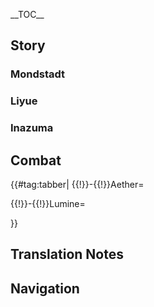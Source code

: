 {{CharacterTabs}}
{{LanguageTabs}}
{{Stub|1=(Note: Mondstadt section is finished.) {{Meta/VO|tl=1|rm=1|Japanese}}}}
__TOC__

==Story==
===Mondstadt===
{{VO/Traveler
|language            = ja
|name                = 旅人
|name1               = 空
|name2               = 蛍
|name3               = パイモン

|vo_01_01_title      = 風車について…
|vo_01_01_subtitle   = About the Windmills
|vo_01_01_waypoint   = in the [[City of Mondstadt]]
|vo_01_01_file_male  = VO_{language}{character1}_About the Windmills.ogg
|vo_01_01_file_female= VO_{language}{character2}_About the Windmills.ogg
|vo_01_01_tx         = '''{name3}：'''モンドには風車がたくさんあるよな。<br /><!--
                       -->'''（{name}）：'''モンド城は水平面より上にあるから、風車を使って水をくみ上げてるんだっけ。<br /><!--
                       -->'''{name3}：'''正解！モンドの四季はいずれも風が付きものだからな、おかげで水源の供給も安定してるんだ。<br /><!--
                       -->'''{name3}：'''それに、風車は「見える風」だろ&mdash;&mdash;それから、風鈴は「聞こえる風」だ。<br /><!--
                       -->'''{name3}：'''みんな風神の加護を代表する縁起物みたいなものだな。<br /><!--
                       -->'''（{name}）：'''なるほど、{name3}と同じマスコットみたいなものか。<br /><!--
                       -->'''{name3}：'''違う！風車は木でできたもので非常食には使えないし、歯みがきぐらいにしか使えないだろ！<br /><!--
                       -->'''（{name}）：'''……<br /><!--
                       -->'''（{name}）：'''…ツッコんだ方がいい？
|vo_01_01_rm         = '''Paimon:''' Mondo ni wa fuusha ga takusan aru yo na.<br /><!--
                       -->'''(Tabibito):''' Mondo-jou wa suiheimen yori ue ni aru kara, fuusha wo tsukatte mizu wo kumiageteru nda kke.<br /><!--
                       -->'''Paimon:''' Seikai! Mondo no shiki wa izure mo kaze ga tsukimono da kara na, okage de suigen no kyoukyuu mo antei shiteru nda.<br /><!--
                       -->'''Paimon:''' Sore ni, fuusha wa "mieru kaze" daro&mdash;&mdash; sore kara, fuurin wa "kikoeru kaze" da.<br /><!--
                       -->'''Paimon:''' Minna Fuujin no kago wo daihyou suru engimono mitai na mono da na.<br /><!--
                       -->'''(Tabibito):''' Naruhodo, Paimon to onaji masukotto mitai na mono ka.<br /><!--
                       -->'''Paimon:''' Chigau! Fuusha wa ki de dekita mono de hijoushoku ni wa tsukaenai shi, ha-migaki gurai ni shika tsukaenai daro!<br /><!--
                       -->'''(Tabibito):''' ......<br /><!--
                       -->'''(Tabibito):''' ...Tsukkonda hou ga ii?
|vo_01_01_tl         = '''Paimon:''' Mondstadt sure has a lot of windmills.<br /><!--
                       -->'''(Traveler):''' The City of Mondstadt is built above water, so it uses windmills to draw the water upwards, doesn't it?<br /><!--
                       -->'''Paimon:''' That's right! All four seasons in Mondstadt are always accompanied by the wind, which makes this supply of water stable.<br /><!--
                       -->'''Paimon:''' Also, windmills are the "visible winds" &mdash; and wind chimes are the "audible winds."<br /><!--
                       -->'''Paimon:''' They're like good luck charms that represent the Anemo Archon's protection of everyone.<br /><!--
                       -->'''(Traveler):''' I see, so they're like mascots, just like Paimon.<br /><!--
                       -->'''Paimon:''' No! Windmills are made of wood so you can't use them as emergency food, and all they'd be good for is grinding your teeth!<br /><!--
                       -->'''(Traveler):''' ......<br /><!--
                       -->'''(Traveler):''' ...Should I have remarked on that?

|vo_01_02_title      = 酒場のオーナーについて…
|vo_01_02_subtitle   = About the Tavern Owner
|vo_01_02_waypoint   = in the [[City of Mondstadt]]
|vo_01_02_file_male  = VO_{language}{character1}_About the Tavern Owner.ogg
|vo_01_02_file_female= VO_{language}{character2}_About the Tavern Owner.ogg
|vo_01_02_tx         = '''（{name}）：'''大量のチップを渡せば、酒場のオーナーから小声で情報を教えてもらえるって聞いたけど。<br /><!--
                       -->'''{name3}：'''「エンジェルズシェア」か？でも、ディルックの旦那は金持ちだって聞いたぞ。<br /><!--
                       -->'''{name3}：'''どれくらいチップを渡したら、彼に「大量」だって思われるんだ？<br /><!--
					   -->'''（{name}）：'''うーん…(俺/私)の勘違いだったかな。<br /><!--
                       -->'''（{name}）：'''(別の世界/これは別の世界)で聞いた話だったの(かもしれない/かも)…<br /><!--
					   -->'''{name3}：'''いろんな世界に行ったんだな。
|vo_01_02_rm         = '''(Tabibito):''' Tairyou no chippu wo wataseba, sakaba no oonaa kara kogoe de jouhou wo oshiete moraeru tte kiita kedo.<br /><!--
                       -->'''Paimon:''' "Enjeruzu Shea" ka? Demo, Dirukku no danna wa kanemochi da tte kiita zo.<br /><!--
                       -->'''Paimon:''' Dore kurai chippu wo watashitara, kare ni "tairyou" da tte omowareru nda?<br /><!--
					   -->'''(Tabibito):''' Uun... (Ore/Watashi) no kanchigai datta ka na.<br /><!--
					   -->'''(Tabibito):''' (Betsu no sekai/Kore wa betsu no sekai) de kiita hanashi datta no (ka mo shirenai/ka mo)...<br /><!--
					   -->'''Paimon:''' Ironna sekai ni itta nda na.
|vo_01_02_tl         = '''(Traveler):''' I've heard that if you give a considerable tip, you can get tavern owners to whisper some information to you.<br /><!--
                       -->'''Paimon:''' At "Angel's Share"? But I heard that Master Diluc is a rich man.<br /><!--
                       -->'''Paimon:''' How big a tip do you have to give for him to think it's "considerable"?<br /><!--
					   -->'''(Traveler):''' Huh... Maybe I was mistaken.<br /><!--
                       -->'''(Traveler):''' This might have been a story I heard in another world...<br /><!--
                       -->'''Paimon:''' You sure have been to all kinds of worlds.

|vo_01_03_title      = シードル湖について…
|vo_01_03_subtitle   = About Cider Lake
|vo_01_03_waypoint   = in the [[City of Mondstadt]]
|vo_01_03_file_male  = VO_{language}{character1}_About Cider Lake.ogg
|vo_01_03_file_female= VO_{language}{character2}_About Cider Lake.ogg
|vo_01_03_tx         = '''{name3}：'''シードル湖は凍らない湖だから、1年中凍ることはないぞ。<br /><!--
                       -->'''{name3}：'''モンド最高のリンゴ酒は、この湖の甘い水を使ってるんだ。<br /><!--
                       -->'''{name3}：'''この湖の水って本当に美味しいんだぞ！オイラなんて1秒で2瓶飲める！<br /><!--
                       -->'''（{name}）：'''すごい(な/ね)。<br /><!--
                       -->'''{name3}：'''フフン。<br /><!--
                       -->'''（{name}）：'''{name3}のような体でそんなに水を飲んで…<br /><!--
                       -->'''（{name}）：'''風スライムみたいに空気漏れして飛んだりしないんだ…<br /><!--
                       -->'''{name3}：'''フン、美味しい飲み物は別腹だ。<br /><!--
                       -->'''（{name}）：'''うん…世界って(広い/広いな)、時間をかけて考えないといけないことがまだまだ(ある/あるんだね)…
|vo_01_03_rm         = '''Paimon:''' Shiidoru-ko wa kooranai mizuumi da kara, ichinen-juu kooru koto wa nai zo.<br /><!--
                       -->'''Paimon:''' Mondo saikou no ringo-shu wa, kono mizuumi no amai mizu wo tsukatteru nda.<br /><!--
                       -->'''Paimon:''' Kono mizuumi no mizu tte hontou ni oishii nda zo! Oira nante ichibyou de futabin nomeru!<br /><!--
                       -->'''(Tabibito):''' Sugoi (na/ne).<br /><!--
                       -->'''Paimon:''' Fufun.<br /><!--
                       -->'''(Tabibito):''' Paimon no you na karada de sonna ni mizu wo nonde...<br /><!--
                       -->'''(Tabibito):''' Kaze Suraimu mitai ni kuuki-more shite tondari shinai nda...<br /><!--
                       -->'''Paimon:''' Fun, oishii nomimono wa betsubara da.<br /><!--
                       -->'''(Tabibito):''' Un... Sekai tte (hiroi/hiroi na), jikan wo kakete kangaenai to ikenai koto ga mada mada (aru/aru nda ne)...
|vo_01_03_tl         = '''Paimon:''' Cider Lake is a lake that won't freeze, so it never freezes all year.<br /><!--
                       -->'''Paimon:''' Mondstadt's best apple ciders are made with the sweet waters of this lake.<br /><!--
                       -->'''Paimon:''' This lake's water is really tasty! I could even drink two bottles in one second!<br /><!--
                       -->'''(Traveler):''' Wow.<br /><!--
                       -->'''Paimon:''' Hee-hee.<br /><!--
                       -->'''(Traveler):''' If you drink so much water with a body like yours...<br /><!--
                       -->'''(Traveler):''' You won't end up leaking air and flying off like an Anemo Slime, will you...<br /><!--
                       -->'''Paimon:''' Hmph, delicious drinks go into another stomach.<ref group="TN •" name="betsubara">The word {{Lang|mini=1|ja=別腹|ja_rm=betsubara|ja_lit=separate stomach}} is an idiomatic name for still having room for dessert despite being full, rather than a literal statement about Paimon's anatomy.</ref><br /><!--
                       -->'''(Traveler):''' Hmm... The world is such a big place, I still need to think about some things for a while...

|vo_01_04_title      = 禁書エリアの本について…
|vo_01_04_subtitle   = About the Library's Restricted Section
|vo_01_04_quest      = Troublesome Work
|vo_01_04_file_male  = VO_{language}{character1}_About the Library's Restricted Section.ogg
|vo_01_04_file_female= VO_{language}{character2}_About the Library's Restricted Section.ogg
|vo_01_04_tx         = '''（{name}）：'''リサさんが前に(言った/言ってた)「禁書エリア」の本…<br /><!--
                       -->'''（{name}）：'''気にならない？どんな本が禁書エリアにあるん(だろうか/だろう)？<br /><!--
                       -->'''（{name}）：'''もしかして…<br /><!--
                       -->'''（{name}）：'''子供向けじゃない本でもあるのかな…？<br /><!--
                       -->'''{name3}：'''なに？『イノシシプリンセス』でさえ禁書エリアじゃないのに！<br /><!--
                       -->'''{name3}：'''あれより子供向けじゃない本があるのか？気になってきたぞ！
|vo_01_04_rm         = '''(Tabibito):''' Risa-san ga mae ni (itta/itteta) "kinsho eria" no hon...<br /><!--
                       -->'''(Tabibito):''' Ki ni naranai? Donna hon ga kinsho eria ni aru n (darou ka/darou)?<br /><!--
                       -->'''(Tabibito):''' Moshika shite...<br /><!--
                       -->'''(Tabibito):''' Kodomo-muke ja nai hon de mo aru no ka na...?<br /><!--
                       -->'''Paimon:''' Nani? "Inoshishi Purinsesu" de sae kinsho eria ja nai no ni!<br /><!--
                       -->'''Paimon:''' Are yori kodomo-muke ja nai hon ga aru no ka? Ki ni natte kita zo!
|vo_01_04_tl         = '''(Traveler):''' The books in the "restricted area" that Lisa talked about earlier...<br /><!--
                       -->'''(Traveler):''' Aren't you curious? What kind of books would be in a restricted area?<br /><!--
                       -->'''(Traveler):''' Perhaps...<br /><!--
                       -->'''(Traveler):''' They could be books not suitable for children...?<br /><!--
                       -->'''Paimon:''' What? But even "The Boar Princess" isn't in the restricted area!<br /><!--
                       -->'''Paimon:''' Are there books even more unsuitable for children than that? Now I'm curious!

|vo_01_05_title      = 努力と報いについて…
|vo_01_05_subtitle   = About Effort and Reward
|vo_01_05_quest      = For a Tomorrow Without Tears
|vo_01_05_file_male  = VO_{language}{character1}_About Effort and Reward.ogg
|vo_01_05_file_female= VO_{language}{character2}_About Effort and Reward.ogg
|vo_01_05_tx         = '''{name3}：'''モンドで必死に働いても報われるとは限らないって気付いたぞ。<br /><!--
                       -->'''（{name}）：'''(それはどうして/どうして)？<br /><!--
                       -->'''{name3}：'''ほら、西風騎士のホフマン、毎日仕事頑張ってるだろ…<br /><!--
                       -->'''{name3}：'''でもいつものんびりしてるガイアがあいつの上司だ。<br /><!--
                       -->'''（{name}）：'''うん…でも一番忙しいジンさんが代理団長(だろ/でしょ)？<br /><!--
                       -->'''{name3}：'''いやいや、地位で言ったら…<br /><!--
                       -->'''{name3}：'''一番だらしない吟遊野郎がモンドの神様だぞ！
|vo_01_05_rm         = '''Paimon:''' Mondo de hisshi ni hataraite mo mukuwareru to wa kagiranai tte kidzuita zo.<br /><!--
                       -->'''(Tabibito):''' (Sore wa doushite/Doushite)?<br /><!--
                       -->'''Paimon:''' Hora, Sepyurosu Kishi no Hofuman, mainichi shigoto ganbatteru daro...<br /><!--
                       -->'''Paimon:''' Demo itsumo nonbiri shiteru Gaia ga aitsu no joushi da.<br /><!--
                       -->'''(Tabibito):''' Un... Demo ichiban isogashii Jin-san ga Dairi Danchou (daro/desho)?<br /><!--
                       -->'''Paimon:''' Iya iya, chii de ittara...<br /><!--
                       -->'''Paimon:''' Ichiban darashinai Gin'yuu Yarou ga Mondo no kami-sama da zo!
|vo_01_05_tl         = '''Paimon:''' I've noticed that in Mondstadt, you won't necessarily be rewarded for working your hardest.<br /><!--
                       -->'''(Traveler):''' Why is that?<br /><!--
                       -->'''Paimon:''' Look at Huffman from the Knights of Favonius, he's doing his best at his duties every day...<br /><!--
                       -->'''Paimon:''' But the ever-relaxed Kaeya is his boss.<br /><!--
                       -->'''(Traveler):''' Hmm... But Jean, the busiest of all, is the Acting Grand Master, isn't she?<br /><!--
                       -->'''Paimon:''' No, no, if we're talking about rank...<br /><!--
                       -->'''Paimon:''' Tone-Deaf Bard, the laziest of all, is the god of Mondstadt!

|vo_01_06_title      = ゲーテホテルについて…
|vo_01_06_subtitle   = About the Goth Grand Hotel
|vo_01_06_waypoint   = in the [[City of Mondstadt]]
|vo_01_06_file_male  = VO_{language}{character1}_About the Goth Grand Hotel.ogg
|vo_01_06_file_female= VO_{language}{character2}_About the Goth Grand Hotel.ogg
|vo_01_06_tx         = '''（{name}）：'''ゲーテホテルに1回泊まってみたい…<br /><!--
                       -->'''{name3}：'''オイラも！<br /><!--
                       -->'''{name3}：'''きっとどの部屋も綺麗で広いんだろうなぁ。<br /><!--
                       -->'''（{name}）：'''でもオーナーの話によると、ファデュイが泊ってから問題が色々あった(らしい/らしいよ)。<br /><!--
                       -->'''（{name}）：'''雷蛍術師の雷蛍が静電気のせいで灰を吸い寄せて、たくさん死んだとか。<br /><!--
                       -->'''（{name}）：'''それから、霧虚ろの花粉とコショウが間違えられたとか…<br /><!--
                       -->'''（{name}）：'''「デットエージェント」たちが酒代をめぐって喧嘩沙汰になったとか。<br /><!--
                       -->'''{name3}：'''…頑張れ、ゲーテホテル。
|vo_01_06_rm         = '''(Tabibito):''' Geete Hoteru ni ikkai tomatte mitai...<br /><!--
                       -->'''Paimon:''' Oira mo!<br /><!--
                       -->'''Paimon:''' Kitto dono heya mo kirei de hiroi ndarou naa.<br /><!--
                       -->'''(Tabibito):''' Demo oonaa no hanashi ni yoru to, Fadyui ga tomatte kara mondai ga iroiro atta (rashii/rashii yo).<br /><!--
                       -->'''(Tabibito):''' Raikei Jutsushi no Raikei ga seidenki no sei de hai wo suiyosete, takusan shinda to ka.<br /><!--
                       -->'''(Tabibito):''' Sore kara, Kiriutsuro no Kafun to koshou ga machigaerareta to ka...<br /><!--
                       -->'''(Tabibito):''' "Detto Eejento"-tachi ga sakadai wo megutte kenkazata ni natta to ka.<br /><!--
                       -->'''Paimon:''' ...Ganbare, Geete Hoteru.
|vo_01_06_tl         = '''(Traveler):''' I wanna try staying at the Goth Grand Hotel once...<br /><!--
                       -->'''Paimon:''' Me too!<br /><!--
                       -->'''Paimon:''' Every room is sure to be clean and spacious.<br /><!--
                       -->'''(Traveler):''' But according to the owner, there have been all kinds of problems since the Fatui started staying there.<br /><!--
                       -->'''(Traveler):''' For example, the [[Electro Cicin Mage]]s' [[Electro Cicin]]s attracted ash with static electricity, and a lot of them died.<br /><!--
                       -->'''(Traveler):''' And then the [[Mist Grass Pollen]] was confused with the pepper...<br /><!--
                       -->'''(Traveler):''' And the [[Fatui Agent|Agents]] broke into a fight over drink money.<br /><!--
                       -->'''Paimon:''' ...Hang in there, Goth Grand Hotel.

|vo_01_07_title      = 風の流れる方向について…
|vo_01_07_subtitle   = About the Way the Wind Blows
|vo_01_07_quest      = For a Tomorrow Without Tears
|vo_01_07_file_male  = VO_{language}{character1}_About the Way the Wind Blows.ogg
|vo_01_07_file_female= VO_{language}{character2}_About the Way the Wind Blows.ogg
|vo_01_07_tx         = '''（{name}）：'''モンドは風の国だって(みんな/みんなは)言うけど。<br /><!--
                       -->'''（{name}）：'''今の季節、風向きがどっちなのか知らないな。<br /><!--
                       -->'''{name3}：'''吟遊野郎に聞いてみるか。<br /><!--
                       -->'''（{name}）：'''彼に聞いても、「えへっ」としか言わないと思う…<br /><!--
                       -->'''{name3}：'''それもそうだな。風神はただの吟遊野郎だし、風のことなんて知らないだろうな…
|vo_01_07_rm         = '''(Tabibito):''' Mondo wa kaze no kuni da tte (minna/minna wa) iu kedo.<br /><!--
                       -->'''(Tabibito):''' Ima no kisetsu, kazamuki ga docchi na no ka shiranai na.<br /><!--
                       -->'''Paimon:''' Gin'yuu Yarou ni kiite miru ka.<br /><!--
                       -->'''(Tabibito):''' Kare ni kiite mo, "ehe'" to shika iwanai to omou...<br /><!--
                       -->'''Paimon:''' Sore mo sou da na. Fuujin wa tada no Gin'yuu Yarou da shi, kaze no koto nante shiranai darou na...
|vo_01_07_tl         = '''(Traveler):''' Everyone says that Mondstadt is the land of the wind.<br /><!--
                       -->'''(Traveler):''' But this season, I don't know what direction the winds will blow from.<br /><!--
                       -->'''Paimon:''' Shall we ask the Tone-Deaf Bard?<br /><!--
                       -->'''(Traveler):''' Even if we asked him, I think he wouldn't say more than a "hehe"...<br /><!--
                       -->'''Paimon:''' That's true. The Anemo Archon is just a Tone-Deaf Bard, he probably doesn't know a thing about the wind...

|vo_01_08_title      = 錬金術について…
|vo_01_08_subtitle   = About Alchemy
|vo_01_08_waypoint   = in the [[City of Mondstadt]]
|vo_01_08_file_male  = VO_{language}{character1}_About Alchemy.ogg
|vo_01_08_file_female= VO_{language}{character2}_About Alchemy.ogg
|vo_01_08_tx         = '''（{name}）：'''モンドの錬金作業台は街中にあるん(だ/だね)。<br /><!--
                       -->'''{name3}：'''そうだ、おかしいのか？<br /><!--
                       -->'''（{name}）：'''(俺/私)が今まで旅してきた世界では、錬金術はほとんど秘術として存在してた(んだ/の)。<br /><!--
                       -->'''（{name}）：'''錬金術が日常の一部になっているのを見ると、まるで「3つの胃を持つ人」を見たのと同じくらい(不思議に感じる/不思議な感じがする)…<br /><!--
                       -->'''{name3}：'''おい！胃が1つしかない方がおかしいだろ！<br /><!--
                       -->'''（{name}）：'''……<br /><!--
                       -->'''（{name}）：'''それ本気？<br /><!--
                       -->'''{name3}：'''どうだろうな？
|vo_01_08_rm         = '''(Tabibito):''' Mondo no renkin sagyoudai wa machinaka ni aru n (da/da ne).<br /><!--
                       -->'''Paimon:''' Sou da, okashii no ka?<br /><!--
                       -->'''(Tabibito):''' (Ore/Watashi) ga ima made tabi shite kita sekai de wa, renkinjutsu wa hotondo hijutsu toshite sonzai shiteta (nda/no).<br /><!--
                       -->'''(Tabibito):''' Renkinjutsu ga nichijou no ichibu ni natteiru no wo miru to, maru de "mittsu no i wo motsu hito" wo mita no to onaji kurai (fushigi ni kanjiru/fushigi na kanji ga suru)...<br /><!--
                       -->'''Paimon:''' Oi! I ga hitotsu shika nai hou ga okashii daro!<br /><!--
                       -->'''(Tabibito):''' ......<br /><!--
                       -->'''(Tabibito):''' Sore honki?<br /><!--
                       -->'''Paimon:''' Dou darou na?
|vo_01_08_tl         = '''(Traveler):''' Mondstadt's alchemy workbench is right in the middle of town.<br /><!--
                       -->'''Paimon:''' It is. Is that weird?<br /><!--
                       -->'''(Traveler):''' In the other worlds I've been to so far, alchemy was usually practiced as a secret art.<br /><!--
                       -->'''(Traveler):''' Seeing alchemy become a part of daily life gives me the same strange feeling as seeing "people who have three stomachs"...<br /><!--
                       -->'''Paimon:''' Hey! Having only one stomach is weirder!<br /><!--
                       -->'''(Traveler):''' ......<br /><!--
                       -->'''(Traveler):''' Are you serious?<br /><!--
                       -->'''Paimon:''' What do you think?

|vo_01_09_title      = テイワットについて…
|vo_01_09_subtitle   = About Teyvat
|vo_01_09_quest      = The Outlander Who Caught the Wind
|vo_01_09_file_male  = VO_{language}{character1}_About Teyvat.ogg
|vo_01_09_file_female= VO_{language}{character2}_About Teyvat.ogg
|vo_01_09_tx         = '''（{name}）：'''テイワット大陸の昼夜は(どっち/どちら)も(短い気/短いような気)がする。<br /><!--
                       -->'''（{name}）：'''ここの夜空にも星がいっぱいあるけど、故郷で見た星とは(違うな/違う)。<br /><!--
                       -->'''（{name}）：'''テイワットの人々の運命も、星座と関係する(んだろうか/のかな)？<br /><!--
                       -->'''{name3}：'''へえ？おまえも「星読み」ができるのか？いいなぁ、スメール以外の国でそういう技術を持ってる人はあまりいないからな。<br /><!--
                       -->'''{name3}：'''オイラの好奇心に火が付いたぞ！さあ、オイラのことも占ってくれよ！<br /><!--
                       -->'''（{name}）：'''うん…<br /><!--
                       -->'''（{name}）：'''{name3}のマフラーにある夜空…星々と深海の光が流れてる…<br /><!--
                       -->'''（{name}）：'''星の模様が告げるに…これから7日間…<br /><!--
                       -->'''{name3}：'''7日間…？<br /><!--
                       -->'''（{name}）：'''いいこと…もしくは悪いこと…もしくは良くも悪くもないことが起こる(かもしれない/みたい)…<br /><!--
                       -->'''{name3}：'''…岩スライムみたいに何の変哲もない答えだな！
|vo_01_09_rm         = '''(Tabibito):''' Teiwatto-tairiku no chuuya wa (docchi/dochira) mo (mijikai ki/mijikai you na ki) ga suru.<br /><!--
                       -->'''(Tabibito):''' Koko no yozora ni mo hoshi ga ippai aru kedo, kokyou de mita hoshi to wa (chigau na/chigau).<br /><!--
                       -->'''(Tabibito):''' Teiwatto no hitobito no unmei mo, seiza to kankei suru (ndarou ka/no ka na)?<br /><!--
                       -->'''Paimon:''' Hee? Omae mo "hoshiyomi" ga dekiru no ka? Ii naa, Sumeeru igai no kuni de sou iu gijutsu wo motteru hito wa amari inai kara na.<br /><!--
                       -->'''Paimon:''' Oira no koukishin ni hi ga tsuita zo! Saa, oira no koto mo uranatte kure yo!<br /><!--
                       -->'''(Tabibito):''' Un...<br /><!--
                       -->'''(Tabibito):''' Paimon no mafuraa ni aru yozora... hoshiboshi to shinkai no hikari ga nagareteru...<br /><!--
                       -->'''(Tabibito):''' Hoshi no moyou ga tsugeru ni... kore kara nanoka-kan...<br /><!--
                       -->'''Paimon:''' Nanoka-kan...?<br /><!--
                       -->'''(Tabibito):''' Ii koto... moshiku wa warui koto... moshiku wa yoku mo waruku mo nai koto ga okoru (ka mo shirenai/mitai)...<br /><!--
                       -->'''Paimon:''' ...Iwa Suraimu mitai ni nan no hentetsu mo nai kotae da na!
|vo_01_09_tl         = '''(Traveler):''' Teyvat's day and night both seem short.<br /><!--
                       -->'''(Traveler):''' The night sky here is full of stars, but they're not the same stars I saw back home.<br /><!--
                       -->'''(Traveler):''' Could the fates of people from Teyvat also be related to their constellations?<br /><!--
                       -->'''Paimon:''' Oh? Do you know how to "read the stars," too? That's great, because there aren't many people in nations other than Sumeru who have that skill.<br /><!--
                       -->'''Paimon:''' My curiosity is all fired up! Come on, do a reading for me!<br /><!--
                       -->'''(Traveler):''' Hmm...<br /><!--
                       -->'''(Traveler):''' The night sky on Paimon's muffler... flows with the light of many stars and the deep sea...<br /><!--
                       -->'''(Traveler):''' The patterns of these stars tell me that... in seven days from now...<br /><!--
                       -->'''Paimon:''' Seven days...?<br /><!--
                       -->'''(Traveler):''' A good thing... or a bad thing... or a neither-good-nor-bad thing might happen...<br /><!--
                       -->'''Paimon:''' ...That answer's as unremarkable as a Geo Slime!

|vo_01_10_title      = 「自由」の神について…
|vo_01_10_subtitle   = About the God of Freedom
|vo_01_10_quest      = Song of the Dragon and Freedom
|vo_01_10_file_male  = VO_{language}{character1}_About the God of Freedom.ogg
|vo_01_10_file_female= VO_{language}{character2}_About the God of Freedom.ogg
|vo_01_10_tx         = '''（{name}）：'''そういえば、トワリンを助けてモンドに戻る途中…<br /><!--
                       -->'''（{name}）：'''初めて「俗世の七執政」を見た。ああいう神(だったんだ/だったんだね)…<br /><!--
                       -->'''{name3}：'''ん？オイラたちが吟遊野郎と知り合ったのは最近のことじゃないだろ？<br /><!--
                       -->'''（{name}）：'''彼の風神バルバトスとしての一面、っていう意味でだよ。<br /><!--
                       -->'''（{name}）：'''吟遊詩人の顔の下には、本物の神様が隠れている。<br /><!--
                       -->'''（{name}）：'''「神に命じられた「自由」は、ある意味「不自由」だろう。」<br /><!--
                       -->'''（{name}）：'''彼がトワリンに言ったこの言葉の答え、(俺/私)もまだ考えてるよ…
|vo_01_10_rm         = '''(Tabibito):''' Sou ieba, Towarin wo tasukete Mondo ni modoru tochuu...<br /><!--
                       -->'''(Tabibito):''' Hajimete "Zokusei no Shichi-shissei" wo mita. Aa iu kami (datta nda/datta nda ne)...<br /><!--
                       -->'''Paimon:''' N? Oira-tachi ga Gin'yuu Yarou to shiriatta no wa saikin no koto ja nai daro?<br /><!--
                       -->'''(Tabibito):''' Kare no Fuujin Barubatosu toshite no ichimen, to iu imi de da yo.<br /><!--
                       -->'''(Tabibito):''' Gin'yuu shijin no kao no shita ni wa, honmono no kami-sama ga kakureteiru.<br /><!--
                       -->'''(Tabibito):''' "Kami ni meijirareta 'jiyuu' wa, aru imi 'fujiyuu' darou."<br /><!--
                       -->'''(Tabibito):''' Kare ga Towarin ni itta kono kotoba no kotae, (ore/watashi) mo mada kangaeteru yo...
|vo_01_10_tl         = '''(Traveler):''' Come to think of it, on the way back to Mondstadt after rescuing Dvalin...<br /><!--
                       -->'''(Traveler):''' We saw one of "The Seven Archons" for the first time. So he was that kind of god...<br /><!--
                       -->'''Paimon:''' Hmm? We didn't get to know the Tone-Deaf Bard all that recently, did we?<br /><!--
                       -->'''(Traveler):''' I meant seeing him as the Anemo Archon, Barbatos.<br /><!--
                       -->'''(Traveler):''' Beneath the face of a bard, there hides a true god.<br /><!--
                       -->'''(Traveler):''' "'Freedom' demanded by a god is, in a sense, '{{wt|unfreedom}},' isn't it?"<br /><!--
                       -->'''(Traveler):''' Those words he said to Dvalin... I'm still contemplating the answer, too...

|vo_01_11_title      = モンドの地形について…
|vo_01_11_subtitle   = About Mondstadt's Terrain
|vo_01_11_quest      = For a Tomorrow Without Tears
|vo_01_11_file_male  = VO_{language}{character1}_About Mondstadt's Terrain.ogg
|vo_01_11_file_female= VO_{language}{character2}_About Mondstadt's Terrain.ogg
|vo_01_11_tx         = '''{name3}：'''モンドの地形の多くは平原と丘陵でできてる。<br /><!--
                       -->'''{name3}：'''言い伝えによると、バルバトスが天地を創る時、暴風で険しい崖や峡湾を平らにしたとか…<br /><!--
                       -->'''（{name}）：'''でも、綺麗にできてない場所も(ある/あるよ)。<br /><!--
                       -->'''{name3}：'''例えば星拾いの崖とかか？<br /><!--
                       -->'''（{name}）：'''(そう/そうだね)。<br /><!--
                       -->'''（{name}）：'''まるで…プラモデルを組み立てる時、綺麗に磨かれなかったゲート跡みたいに。<br /><!--
                       -->'''{name3}：'''ゲート跡？なんだそれ？
|vo_01_11_rm         = '''Paimon:''' Mondo no chikei no ooku wa heigen to kyuuryou de dekiteru.<br /><!--
                       -->'''Paimon:''' Iitsutae ni yoru to, Barubatosu ga tenchi wo tsukuru toki, boufuu de kewashii gake ya kyouwan wo taira ni shita to ka...<br /><!--
                       -->'''(Tabibito):''' Demo, kirei ni dekitenai basho mo (aru/aru yo).<br /><!--
                       -->'''Paimon:''' Tatoeba Hoshi-hiroi no Gake to ka?<br /><!--
                       -->'''(Tabibito):''' (Sou/Sou da ne).<br /><!--
                       -->'''(Tabibito):''' Maru de... puramoderu wo kumitateru toki, kirei ni migakarenakatta geeto ato mitai ni.<br /><!--
                       -->'''Paimon:''' Geeto ato? Nan da sore?
|vo_01_11_tl         = '''Paimon:''' Most of Mondstadt's terrain is made up of plains and hills.<br /><!--
                       -->'''Paimon:''' According to legend, when Barbatos made this land, he used the storm to flatten steep cliffs and fjords and such...<br /><!--
                       -->'''(Traveler):''' But there are still some messy spots.<br /><!--
                       -->'''Paimon:''' Like Starsnatch Cliff?<br /><!--
                       -->'''(Traveler):''' Yes.<br /><!--
                       -->'''(Traveler):''' It looks just like... when you build a plastic model, and there's a nub<ref group="TN •" name="stress">In the hobby of building plastic scale models, {{Lang|mini=1|ja=ゲート跡|ja_rm=geeto ato|ja_lit=gate mark}} refers to visible remnants from cutting a piece out of the mold. The Japanese term covers both nubs of extra material (which Starsnatch Cliff is being likened to) and stress marks that result from removing said nubs.</ref> that wasn't quite polished off.<br /><!--
                       -->'''Paimon:''' A nub? What's that?

|vo_01_12_title      = ベニー冒険団について…
|vo_01_12_subtitle   = About Benny's Adventure Team
|vo_01_12_waypoint   = in the [[City of Mondstadt]]
|vo_01_12_file_male  = VO_{language}{character1}_About Benny's Adventure Team.ogg
|vo_01_12_file_female= VO_{language}{character2}_About Benny's Adventure Team.ogg
|vo_01_12_tx         = '''{name3}：'''「ベニー冒険団」と一緒に秘境を探索するなら、準備しておいた方がいいぞ。<br /><!--
                       -->'''{name3}：'''秘境は危険だ、出発する前に物資と道具は何度も確認しておけ、油断は禁物だ。<br /><!--
                       -->'''{name3}：'''秘境の中には、冒険者協会が統計した死に方だけで463種類あるって聞いたぞ…<br /><!--
                       -->'''{name3}：'''もしベネットのせいでおまえが死んだら、オイラもあいつも良心が痛むからな！<br /><!--
                       -->'''（{name}）：'''…なんで死ぬのは(俺/私)なの？<br /><!--
                       -->'''{name3}：'''ほら、だってオイラは飛べるだろ、その中の322種類の死に方はオイラには効かないんだ！<br /><!--
                       -->'''（{name}）：'''秘境探検やめようかな…
|vo_01_12_rm         = '''Paimon:''' "Benii Boukendan" to issho ni hikyou wo tansaku suru nara, junbi shite oita hou ga ii zo.<br /><!--
                       -->'''Paimon:''' Hikyou wa kiken da, shuppatsu suru mae ni busshi to dougu wa nando mo kakunin shite oke, yudan wa kinmotsu da.<br /><!--
                       -->'''Paimon:''' Hikyou no naka ni wa, Boukensha Kyoukai ga toukei shita shinikata dake de yonhyaku-rokujuu-san-shurui aru tte kiita zo...<br /><!--
                       -->'''Paimon:''' Moshi Benetto no sei de omae ga shindara, oira mo aitsu mo ryoushin ga itamu kara na!<br /><!--
                       -->'''(Tabibito):''' ...Nande shinu no wa (ore/watashi) na no?<br /><!--
                       -->'''Paimon:''' Hora, datte oira wa toberu daro, sono naka no sanbyaku-nijuu-ni-shurui no shinikata wa oira ni wa kikanai nda!<br /><!--
                       -->'''(Tabibito):''' Hikyou tanken yameyou ka na...
|vo_01_12_tl         = '''Paimon:''' If you're going to explore domains with "Benny's Adventure Team," you'd better be prepared.<br /><!--
                       -->'''Paimon:''' Domains are dangerous, so you should check your materials and tools often before you go, and never be negligent.<br /><!--
                       -->'''Paimon:''' I've heard that the Adventurers' Guild's statistics alone list 463 different ways of dying in these domains...<br /><!--
                       -->'''Paimon:''' If you died because of Bennett, both he and I would be pained with remorse!<br /><!--
                       -->'''(Traveler):''' ...Why am I the one dying?<br /><!--
                       -->'''Paimon:''' Well, I can fly, so 322 of those ways of dying won't affect me!<br /><!--
                       -->'''(Traveler):''' Maybe I should give up on exploring domains...

|vo_01_13_title      = ベネットについて…
|vo_01_13_subtitle   = About [[Bennett]]
|vo_01_13_waypoint   = in the [[City of Mondstadt]]
|vo_01_13_file_male  = VO_{language}{character1}_About Bennett.ogg
|vo_01_13_file_female= VO_{language}{character2}_About Bennett.ogg
|vo_01_13_tx         = '''（{name}）：'''話に聞いたんだけど、アルバートはバーバラ応援団の団長として…<br /><!--
                       -->'''（{name}）：'''バーバラに会うため、よく傷だらけになる(らしい/らしいよ)。<br /><!--
                       -->'''{name3}：'''要注意人物だって西風騎士団に言っておかないとな。<br /><!--
                       -->'''（{name}）：'''けど1ヶ月後、アルバートは気付いた(んだ/の)…バーバラと会った回数がベネットに負けてる(と/って)。<br /><!--
                       -->'''（{name}）：'''なにせ怪我に関しては、ベネットの右に出るものはいないから…<br /><!--
                       -->'''{name3}：'''あいつらは「バーバラに迷惑をかける」試合でもやってるのか！
|vo_01_13_rm         = '''(Tabibito):''' Hanashi ni kiita nda kedo, Arubaato wa Baabara Ouendan no danchou toshite...<br /><!--
                       -->'''(Tabibito):''' Baabara ni au tame, yoku kizu-darake ni naru (rashii/rashii yo).<br /><!--
                       -->'''Paimon:''' Youchuui-jinbutsu da tte Sepyurosu Kishidan ni itte okanai to na.<br /><!--
                       -->'''(Tabibito):''' Kedo ikkagetsu-go, Arubaato wa kidzuita (nda/no)... Baabara to atta kaisuu wa Benetto ni maketeru (to/tte).<br /><!--
                       -->'''(Tabibito):''' Nanise kega ni kanshite wa, Benetto no migi ni deru mono wa inai kara...<br /><!--
                       -->'''Paimon:''' Aitsura wa "Baabara ni meiwaku wo kakeru" shiai demo yatteru no ka!
|vo_01_13_tl         = '''(Traveler):''' I've heard that Albert, being the leader of the Barbara Fan Club...<br /><!--
                       -->'''(Traveler):''' ...Apparently gets wounds all over himself often, so that he can see Barbara.<br /><!--
                       -->'''Paimon:''' [We] should tell the Knights of Favonius that he's a suspicious person.<br /><!--
                       -->'''(Traveler):''' But after a month, Albert realized... When it came to how many times he got to see Barbara, he was losing to Bennett.<br /><!--
                       -->'''(Traveler):''' Anyway, as far as getting injured is concerned, no one out there beats Bennett...<br /><!--
                       -->'''Paimon:''' Are they having a "let's bother Barbara" contest?!

|vo_01_14_title      = アイドルについて…
|vo_01_14_subtitle   = About the [[Barbara|"Idol"]]
|vo_01_14_quest      = Song of the Dragon and Freedom
|vo_01_14_file_male  = VO_{language}{character1}_About the Idol.ogg
|vo_01_14_file_female= VO_{language}{character2}_About the Idol.ogg
|vo_01_14_tx         = '''{name3}：'''バーバラは人気あるよな。<br /><!--
                       -->'''（{name}）：'''彼女はモンドのアイドル(だから/だからね)。<br /><!--
                       -->'''{name3}：'''そういえば、オイラちょっと分かんないんだけど…「アイドル」ってなんだ？<br /><!--
                       -->'''（{name}）：'''一種の職業で、可愛ければみんなに好かれて、モラをたくさん稼げる職業(だ/かな)。<br /><!--
                       -->'''{name3}：'''マスコットとあんま変わらないな。<br /><!--
                       -->'''（{name}）：'''まあ、そう言える(かも/かもね)…
|vo_01_14_rm         = '''Paimon:''' Baabara wa ninki aru yo na.<br /><!--
                       -->'''(Tabibito):''' Kanojo wa Mondo no aidoru (da kara/da kara ne).<br /><!--
                       -->'''Paimon:''' Sou ieba, oira chotto wakannai nda kedo... "Aidoru" tte nan da?<br /><!--
                       -->'''(Tabibito):''' Isshu no shokugyou de, kawaikereba minna ni sukarete, Mora wo takusan kasegeru shokugyou (da/ka na).<br /><!--
                       -->'''Paimon:''' Masukotto to anma kawaranai na.<br /><!--
                       -->'''(Tabibito):''' Maa, sou ieru (ka mo/ka mo ne)...
|vo_01_14_tl         = '''Paimon:''' Barbara sure is popular.<br /><!--
                       -->'''(Traveler):''' That's because she's Mondstadt's idol.<br /><!--
                       -->'''Paimon:''' Speaking of which, I don't quite understand, but... What is an "idol"?<br /><!--
                       -->'''(Traveler):''' It's an occupation in which if you're cute, you'll be loved by everyone, and earn a lot of Mora.<br /><!--
                       -->'''Paimon:''' That's not too different from being a mascot.<br /><!--
                       -->'''(Traveler):''' Well, I guess you could say that...

|vo_01_15_title      = 姉妹関係について…
|vo_01_15_subtitle   = About Being Sisters
|vo_01_15_quest      = The Outlander Who Caught the Wind
|vo_01_15_file_male  = VO_{language}{character1}_About Being Sisters.ogg
|vo_01_15_file_female= VO_{language}{character2}_About Being Sisters.ogg
|vo_01_15_tx         =  '''（{name}）：'''リサさんとアンバーの関係は少し姉妹みたい(だ/だよね)。<br /><!--
                       -->'''{name3}：'''ん？なんでだ？<br /><!--
                       -->'''（{name}）：'''アンバーはよくリサさんの使い走りをしてる(だろ/でしょ)。姉が楽したいから妹を使い走りにすることは、よくある話(だ/だもの)…<br /><!--
                       -->'''（{name}）：'''(俺は妹/私は兄さん)と同い年だから、いつもじゃんけんで決めてたけど。<br /><!--
                       -->'''{name3}：'''そっか、ならおまえはオイラの(弟/妹)だな！<br /><!--
                       -->'''（{name}）：'''(なんでそうなる/どうしてそうなるの)？<br /><!--
                       -->'''{name3}：'''だってオイラは飛べるからな、実際「走っている」のはおまえだけだぞ！<br /><!--
                       -->'''（{name}）：'''？？？
|vo_01_15_rm         = '''(Tabibito):''' Risa-san to Anbaa-san no kankei wa sukoshi shimai mitai (da/da yo ne).<br /><!--
                       -->'''Paimon:''' N? Nande da?<br /><!--
                       -->'''(Tabibito):''' Anbaa wa yoku Risa-san no tsukaihashiri wo shiteru (daro/desho). Ane ga raku shitai kara imouto wo tsukaihashiri ni suru koto wa, yoku aru hanashi (da/da mono).<br /><!--
                       -->'''(Tabibito):''' (Ore wa imouto/Watashi wa nii-san) to onaidoshi da kara, itsumo janken de kimeteta kedo.<br /><!--
                       -->'''Paimon:''' Sokka, nara omae wa oira no (otouto/imouto) da na!<br /><!--
                       -->'''(Tabibito):''' (Nande sou naru/Doushite sou naru no)?<br /><!--
                       -->'''Paimon:''' Datte oira wa toberu kara na, jissai "hashitteiru" no wa omae dake da zo!<br /><!--
                       -->'''(Tabibito):''' ???
|vo_01_15_tl         = '''(Traveler):''' Lisa and Amber's relationship seems a bit like they're sisters.<br /><!--
                       -->'''Paimon:''' Huh? Why's that?<br /><!--
                       -->'''(Traveler):''' Amber often runs errands for Lisa. Older sisters asking their younger sisters to run errands so that they can relax is an everyday situation.<br /><!--
                       -->'''(Traveler):''' I'm the same age as my (younger sister/older brother), so we always decided by rock-paper-scissors, though.<br /><!--
                       -->'''Paimon:''' I see, so that makes you my younger (brother/sister)!<br /><!--
                       -->'''(Traveler):''' How does that work?<br /><!--
                       -->'''Paimon:''' Well, I can fly, so you're the only one who's actually "running"!<br /><!--
                       -->'''(Traveler):''' ???

|vo_01_16_title      = ガイアの眼帯について…
|vo_01_16_subtitle   = About [[Kaeya]]'s Eye Patch
|vo_01_16_quest      = The Outlander Who Caught the Wind
|vo_01_16_file_male  = VO_{language}{character1}_About Kaeya's Eye Patch.ogg
|vo_01_16_file_female= VO_{language}{character2}_About Kaeya's Eye Patch.ogg
|vo_01_16_tx         = '''（{name}）：'''{name3}、ガイアの眼帯の下って見たことある？<br /><!--
                       -->'''{name3}：'''見たことないな。<br /><!--
                       -->'''（{name}）：'''そういえば、ガイアは1年中眼帯を(外さない/外さないよね)…<br /><!--
                       -->'''{name3}：'''フフン、賢いオイラはもう分かったぞ！<br /><!--
                       -->'''（{name}）：'''ん？<br /><!--
                       -->'''{name3}：'''きっと大きな秘密があるんだ！<br /><!--
                       -->'''（{name}）：'''大きな秘密？<br /><!--
                       -->'''{name3}：'''ほら、ガイアって外での仕事が多いんだろ。<br /><!--
                       -->'''{name3}：'''だからガイアの眼帯の下の肌は、他よりずっと白いに決まってる。<br /><!--
                       -->'''（{name}）：'''じゃあ、眼帯を外したら…<br /><!--
                       -->'''{name3}：'''きっとみんなに笑われるぞ！そして変なあだ名をつけられるんだ！<br /><!--
                       -->'''{name3}：'''たとえば&mdash;&mdash;「三毛猫」とか！<br /><!--
                       -->'''（{name}）：'''まだ眼帯を外してないのに、すでに変なあだ名をつけられてる…
|vo_01_16_rm         = '''(Tabibito):''' Paimon, Gaia no gantai no shita tte mita koto aru?<br /><!--
                       -->'''Paimon:''' Mita koto nai na.<br /><!--
                       -->'''(Tabibito):''' Sou ieba, Gaia wa ichinen-juu gantai wo (hazusanai/hazusanai yo ne)...<br /><!--
                       -->'''Paimon:''' Fufun, kashikoi oira wa mou wakatta zo!<br /><!--
                       -->'''(Tabibito):''' N?<br /><!--
                       -->'''Paimon:''' Kitto ookina himitsu ga aru nda!<br /><!--
                       -->'''(Tabibito):''' Ookina himitsu?<br /><!--
                       -->'''Paimon:''' Hora, Gaia tte soto de no shigoto ga ooi ndaro.<br /><!--
                       -->'''Paimon:''' Dakara Gaia no gantai no shita no hada wa, hoka yori zutto shiroi ni kimatteru.<br /><!--
                       -->'''(Tabibito):''' Jaa, gantai wo hazushitara...<br /><!--
                       -->'''Paimon:''' Kitto minna ni warawareru zo! Soshite hen na adana wo tsukerareru nda!<br /><!--
                       -->'''Paimon:''' Tatoeba&mdash;&mdash; "Mike-neko" to ka!<br /><!--
                       -->'''(Tabibito):''' Mada gantai wo hazushitenai no ni, sude ni hen na adana wo tsukerareteru...
|vo_01_16_tl         = '''(Traveler):''' Paimon, have you ever seen what's under Kaeya's eye patch?<br /><!--
                       -->'''Paimon:''' Never seen it.<br /><!--
                       -->'''(Traveler):''' Come to think of it, Kaeya never takes the eye patch off all year...<br /><!--
                       -->'''Paimon:''' Hee-hee, my clever self already knows why!<br /><!--
                       -->'''(Traveler):''' Oh?<br /><!--
                       -->'''Paimon:''' He must be keeping a big secret!<br /><!--
                       -->'''(Traveler):''' A big secret?<br /><!--
                       -->'''Paimon:''' See, Kaeya does a lot of assignments outside.<br /><!--
                       -->'''Paimon:''' So the skin under Kaeya's eye patch has to be way lighter than the rest of him.<br /><!--
                       -->'''(Traveler):''' So, if he takes the eye patch off...<br /><!--
                       -->'''Paimon:''' He'll definitely be laughed at by everyone! And then he'll get a weird nickname!<br /><!--
                       -->'''Paimon:''' Like&mdash; "Calico Cat"!<br /><!--
                       -->'''(Traveler):''' He hasn't even taken the eye patch off, and yet he's already got a weird nickname...

|vo_01_17_title      = ディルックとガイアについて…
|vo_01_17_subtitle   = About [[Kaeya]] and [[Diluc]]
|vo_01_17_quest      = Darknight Hero's Alibi
|vo_01_17_file_male  = VO_{language}{character1}_About Kaeya and Diluc.ogg
|vo_01_17_file_female= VO_{language}{character2}_About Kaeya and Diluc.ogg
|vo_01_17_tx         = '''{name3}：'''おかしいなぁ…<br /><!--
                       -->'''（{name}）：'''(どうした/どうしたの)？<br /><!--
                       -->'''{name3}：'''ディルックの旦那とガイアは似てるのに、仲があまりよくないみたいだな？<br /><!--
                       -->'''（{name}）：'''どこが似てるの？<br /><!--
                       -->'''{name3}：'''ガイアは…正々堂々とインチキな小細工をするだろ。<br /><!--
                       -->'''{name3}：'''ディルックの旦那は…裏で正々堂々と戦うだろ。<br /><!--
                       -->'''{name3}：'''似てるよな？<br /><!--
                       -->'''（{name}）：'''ごめん、よく分からない。
|vo_01_17_rm         = '''Paimon:''' Okashii naa...<br /><!--
                       -->'''(Tabibito):''' (Doushita/Doushita no)?<br /><!--
                       -->'''Paimon:''' Dirukku no danna to Gaia wa niteru no ni, naka ga amari yokunai mitai da na?<br /><!--
                       -->'''(Tabibito):''' Doko ga niteru no?<br /><!--
                       -->'''Paimon:''' Gaia wa... seiseidoudou to inchiki na kozaiku wo suru daro.<br /><!--
                       -->'''Paimon:''' Dirukku no danna wa... ura de seiseidoudou to tatakau daro.<br /><!--
                       -->'''Paimon:''' Niteru yo na?<br /><!--
                       -->'''(Tabibito):''' Gomen, yoku wakaranai.
|vo_01_17_tl         = '''Paimon:''' Strange...<br /><!--
                       -->'''(Traveler):''' What's wrong?<br /><!--
                       -->'''Paimon:''' Master Diluc and Kaeya are so alike, but why don't they seem to get along?<br /><!--
                       -->'''(Traveler):''' How are they alike?<br /><!--
                       -->'''Paimon:''' Kaeya... will pull off his cheap tricks out in the open.<br /><!--
                       -->'''Paimon:''' Master Diluc... will fight fair and square in the shadows.<br /><!--
                       -->'''Paimon:''' Aren't they the same?<br /><!--
                       -->'''(Traveler):''' Sorry, I don't really get it.

|vo_01_18_title      = 戦闘力の単位について…
|vo_01_18_subtitle   = About Measuring Fighting Strength
|vo_01_18_quest      = True Treasure
|vo_01_18_file_male  = VO_{language}{character1}_About Measuring Fighting Strength.ogg
|vo_01_18_file_female= VO_{language}{character2}_About Measuring Fighting Strength.ogg
|vo_01_18_tx         = '''（{name}）：'''1体のヒルチャールがイノシシ3匹を倒せるなら…<br /><!--
                       -->'''（{name}）：'''ジン団長とディルックさんは、ヒルチャール何体分の戦力になるんだろう？<br /><!--
                       -->'''{name3}：'''モンドのみんなの話を聞くと、一番すごいのはジン団長だって分かるだろ。<br /><!--
                       -->'''（{name}）：'''でもディルックさんが本気になれば、ジン団長も相手じゃないと思う。<br /><!--
                       -->'''{name3}：'''いや、ジン団長ならきっと大丈夫だ。<br /><!--
                       -->'''（{name}）：'''きっと相手にならない。<br /><!--
                       -->'''{name3}：'''ジン団長の元素爆発は強いぞ。<br /><!--
                       -->'''（{name}）：'''でも、あの「エリア」はかえってディルックさんの戦力を強める(だろ/でしょ)。<br /><!--
                       -->'''{name3}：'''ジン団長は神の目を使わなくてもディルックの旦那を倒せるぞ。<br /><!--
                       -->'''（{name}）：'''ディルックさんだって訓練用大剣で簡単に…<br /><!--
                       -->'''{name3}：'''…<br /><!--
                       -->'''（{name}）：'''…<br /><!--
                       -->'''（{name}）：'''(俺/私)たち暇人だ(な/ね)。<br /><!--
                       -->'''（{name}）：'''みんなモンドのために戦ってるんだから、喧嘩になるわけが(ない/ないのに)。<br /><!--
                       -->'''{name3}：'''だから、ヒルチャールを戦闘力の単位に使った方がいいって言ったんだろ。<br /><!--
                       -->'''{name3}：'''ちなみに、オイラは5分の1イノシシくらいだぞ。
|vo_01_18_rm         = '''(Tabibito):''' Ittai no hiruchaaru ga inoshishi sanbiki wo taoseru nara...<br /><!--
                       -->'''(Tabibito):''' Jin-danchou to Dirukku-san wa, hiruchaaru nantaibun no senryoku ni naru ndarou?<br /><!--
                       -->'''Paimon:''' Mondo no minna no hanashi wo kiku to, ichiban sugoi no wa Jin-danchou da tte wakaru daro.<br /><!--
                       -->'''(Tabibito):''' Demo Dirukku-san ga honki ni nareba, Jin-danchou mo aite ja nai to omou.<br /><!--
                       -->'''Paimon:''' Iya, Jin-danchou nara kitto daijoubu da.<br /><!--
                       -->'''(Tabibito):''' Kitto aite ni naranai.<br /><!--
                       -->'''Paimon:''' Jin-danchou no Genso Bakuhatsu wa tsuyoi zo.<br /><!--
                       -->'''(Tabibito):''' Demo, ano "eria" wa kaette Dirukku-san no senryoku wo tsuyomeru (daro/desho).<br /><!--
                       -->'''Paimon:''' Jin-danchou wa Kami no Me wo tsukawanakute mo Dirukku no danna wo taoseru zo.<br /><!--
                       -->'''(Tabibito):''' Dirukku-san datte Kunren-you Taiken de kantan ni...<br /><!--
                       -->'''Paimon:''' ...<br /><!--
                       -->'''(Tabibito):''' ...<br /><!--
                       -->'''(Tabibito):''' (Ore/Watashi)-tachi himajin da (na/ne).<br /><!--
                       -->'''(Tabibito):''' Minna Mondo no tame ni tatakatteru nda kara, kenka ni naru wake ga (nai/nai no ni).<br /><!--
                       -->'''Paimon:''' Dakara, hiruchaaru wo sentouryoku no tan'i ni tsukatta hou ga ii tte itta ndaro.<br /><!--
                       -->'''Paimon:''' Chinami ni, oira wa go-bun no ichi inoshishi kurai da zo.
|vo_01_18_tl         = '''(Traveler):''' If one hilichurl could beat three wild boars...<br /><!--
                       -->'''(Traveler):''' How many hilichurls would Master Jean and Diluc's fighting strength add up to?<br /><!--
                       -->'''Paimon:''' If you listened to what everyone says in Mondstadt, you'd probably know that Master Jean is the greatest.<br /><!--
                       -->'''(Traveler):''' But I think if Diluc got serious, even Master Jean wouldn't be a match for him.<br /><!--
                       -->'''Paimon:''' No, if it's Master Jean, she'd totally be fine.<br /><!--
                       -->'''(Traveler):''' She'd totally be outclassed.<br /><!--
                       -->'''Paimon:''' [[Dandelion Breeze|Master Jean's Elemental Burst]] is strong, you know.<br /><!--
                       -->'''(Traveler):''' But that "area" would also make Diluc stronger, wouldn't it?<br /><!--
                       -->'''Paimon:''' Master Jean wouldn't even need her Vision to beat Master Diluc.<br /><!--
                       -->'''(Traveler):''' Diluc would only need a [[Waster Greatsword]] to...<br /><!--
                       -->'''Paimon:''' ...<br /><!--
                       -->'''(Traveler):''' ...<br /><!--
                       -->'''(Traveler):''' We have too much free time on our hands.<br /><!--
                       -->'''(Traveler):''' They both fight for Mondstadt, so there's no way they'd come to blows.<br /><!--
                       -->'''Paimon:''' That's why I said it was better to measure fighting strength in number of hilichurls.<br /><!--
                       -->'''Paimon:''' For the record, I could take about a fifth of a wild boar.

|vo_01_19_title      = レザーについて…
|vo_01_19_subtitle   = About [[Razor]]
|vo_01_19_quest      = The Meaning of Lupical
|vo_01_19_file_male  = VO_{language}{character1}_About Razor.ogg
|vo_01_19_file_female= VO_{language}{character2}_About Razor.ogg
|vo_01_19_tx         = '''{name3}：'''（{name}）、毛筆を知ってるか？<br /><!--
                       -->'''（{name}）：'''動物の毛で作った筆で、字を書くのに使うものでしょ？<br /><!--
                       -->'''{name3}：'''(うん、正解/ああ、正解だ)！いい毛筆は璃月商人(のほうで/に)高値で売れる(と/って)聞いたぞ！<br /><!--
                       -->'''（{name}）：'''{name3}も毛筆を作りたい？<br /><!--
                       -->'''{name3}：'''おう！でも野生の狼は狂暴だからレザーの毛で作ろう！<br /><!--
                       -->'''{name3}：'''レザーはモフモフしてるし、きっといい狼の毛筆ができるはずだ！そしたらオイラたちもお金持ちになれるぞ！<br /><!--
                       -->'''（{name}）：'''その材料だと筆に雷元素が含まれてて使えない(と思うけど/でしょ)。<br /><!--
                       -->'''（{name}）：'''それにレザーは狼じゃないし、そもそも高価な毛筆は狼じゃなくて狼毫の毛を使って作ったものだから…<br /><!--
                       -->'''{name3}：'''え&mdash;&mdash;だって字で書くと狼って文字が入ってるじゃんかよ！<br /><!--
                       -->'''（{name}）：'''ほら、シードル湖もシードルでできてるわけじゃない(だろ/でしょ)。<br /><!--
                       -->'''{name3}：'''ああ&mdash;&mdash;たしかに！
|vo_01_19_rm         = '''Paimon:''' (Tabibito), mouhitsu wo shitteru ka?<br /><!--
                       -->'''(Tabibito):''' Doubutsu no ke de tsukutta fude de, ji wo kaku no ni tsukaeru mono desho?<br /><!--
                       -->'''Paimon:''' (Un, seikai/Aa, seikai da)! Ii mouhitsu wa Riiywe shounin (no hou de/ni) takane de ureru (to/tte) kiita zo!<br /><!--
                       -->'''(Tabibito):''' Paimon mo mouhitsu wo tsukuritai?<br /><!--
                       -->'''Paimon:''' Ou! Demo yasei no ookami wa kyoubou da kara Rezaa no ke de tsukurou!<br /><!--
                       -->'''Paimon:''' Rezaa wa mofumofu shiteru shi, kitto ii ookami no mouhitsu ga dekiru hazu da! Soshitara oira-tachi mo o-kanemochi ni nareru zo!<br /><!--
                       -->'''(Tabibito):''' Sono zairyou da to fude wa Kaminari Genso ga fukumaretete tsukaenai (to omou kedo/desho).<br /><!--
                       -->'''(Tabibito):''' Sore ni Rezaa wa ookami ja nai shi, somosomo kouka na mouhitsu wa ookami ja nakute itachi no ke wo tsukatte tsukutta mono da kara...<br /><!--
                       -->'''Paimon:''' E&mdash;&mdash; Datte ji de kaku to ookami tte moji ga haitteru jan ka yo!<br /><!--
                       -->'''(Tabibito):''' Hora, Shiidoru-ko wa shiidoru de dekiteru wake ja nai (daro/desho).<br /><!--
                       -->'''Paimon:''' Aa&mdash;&mdash; Tashika ni!
|vo_01_19_tl         = '''Paimon:''' (Traveler), do you know about ink brushes?<br /><!--
                       -->'''(Traveler):''' They're brushes made from animal hair, and you can use them to write, right?<br /><!--
                       -->'''Paimon:''' Yup, that's right! I've heard that you can sell fine ink brushes to Liyue's merchants for high prices!<br /><!--
                       -->'''(Traveler):''' Paimon, do you want to make ink brushes too?<br /><!--
                       -->'''Paimon:''' Yeah! But wild wolves are fierce, so let's use Razor's fur!<br /><!--
                       -->'''Paimon:''' Razor is all fluffy, and [we] can definitely make great wolf-fur brushes! And then we can get rich!<br /><!--
                       -->'''(Traveler):''' With that material, the ink brushes would be filled with Electro energy, and I don't think they'd be usable.<br /><!--
                       -->'''(Traveler):''' Besides, Razor isn't a wolf, and in the first place, expensive ink brushes are made from weasel fur, not wolf fur...<br /><!--
                       -->'''Paimon:''' Huh&mdash; But when you write the name down, doesn't it say "wolf" right there?<ref group="TN •" name="weasel">In Chinese, {{lang|mini=1|zh={{wt|狼毫}}|zh_rm=lángháo|zh_lit=wolf hair}} refers to a type of ink brush made with {{w|Siberian weasel}} fur. This is explained by the name of the weasel {{lang|zh=黄鼠狼|zh_rm=huángshǔláng|zh_lit=yellow rat wolf}} being reduced to its final character. The apparent discrepancy between the names is alluded to across all voice-over languages, but the Japanese line introduces an additional element of confusion by reading {{lang|mini=1|ja=狼毫}} itself as ''itachi'' "weasel."</ref><br /><!--
                       -->'''(Traveler):''' Well, there's no way Cider Lake is made of cider.<br /><!--
                       -->'''Paimon:''' Oh&mdash; That's true!

|vo_01_20_title      = クレーについて…
|vo_01_20_subtitle   = About [[Klee]]
|vo_01_20_quest      = True Treasure
|vo_01_20_file_male  = VO_{language}{character1}_About Klee.ogg
|vo_01_20_file_female= VO_{language}{character2}_About Klee.ogg
|vo_01_20_tx         = '''{name3}：'''クレーは面白い子だよな。<br /><!--
                       -->'''{name3}：'''騎士団のみんなに愛されてて、まさにマスコットと言っても過言じゃない。<br /><!--
                       -->'''（{name}）：'''{name3}とクレー…(どちら/どっち)が上だろう？<br /><!--
                       -->'''（{name}）：'''あっ、そうだった、{name3}はマスコットじゃなくて…<br /><!--
                       -->'''{name3}：'''おいっ、なにを言おうとしてるか分かってるぞ。その冗談、面白くないからな。
|vo_01_20_rm         = '''Paimon:''' Kuree wa omoshiroi ko da yo na.<br /><!--
                       -->'''Paimon:''' Kishidan no minna ni aisaretete, masa ni masukotto to itte mo kagon ja nai.<br /><!--
                       -->'''(Tabibito):''' Paimon to Kuree... (Dochira/Docchi) ga ue darou?<br /><!--
                       -->'''(Tabibito):''' A', sou datta, Paimon wa masukotto ja nakute...<br /><!--
                       -->'''Paimon:''' Oi', nani wo iou to shiteru ka wakatteru zo. Sono joudan, omoshirokunai kara na.
|vo_01_20_tl         = '''Paimon:''' Klee sure is an interesting kid.<br /><!--
                       -->'''Paimon:''' She's beloved by all the Knights, and it wouldn't be an exaggeration to call her their mascot.<br /><!--
                       -->'''(Traveler):''' Paimon or Klee... Who would be better?<br /><!--
                       -->'''(Traveler):''' Oh, right, Paimon's not a mascot, but...<br /><!--
                       -->'''Paimon:''' Hey, I know what you're about to say. That joke isn't funny, you know.

|vo_01_21_title      = 伝説の万能メイドについて…
|vo_01_21_subtitle   = About the [[Noelle|"Wondermaid"]]
|vo_01_21_waypoint   = in the [[City of Mondstadt]]
|vo_01_21_file_male  = VO_{language}{character1}_About the Wondermaid.ogg
|vo_01_21_file_female= VO_{language}{character2}_About the Wondermaid.ogg
|vo_01_21_tx         = '''{name3}：'''生活の豆知識の時間だ！<br /><!--
                       -->'''（{name}）：'''生活の豆知識？<br /><!--
                       -->'''{name3}：'''モンドで、どう直しても直せない、もしくは何回洗っても落ちない汚れがあったら…<br /><!--
                       -->'''{name3}：'''空に向かって大声でこう叫ぶといいんだ。<br /><!--
                       -->'''{name3}：'''「ノーーエーールーーー！」<br /><!--
                       -->'''{name3}：'''そしたら悩み事はすぐ解決するぞ。<br /><!--
                       -->'''（{name}）：'''それがモンドの生活の豆知識？すごい、勉強になった…
|vo_01_21_rm         = '''Paimon:''' Seikatsu no mamechishiki no jikan da!<br /><!--
                       -->'''(Tabibito):''' Seikatsu no mamechishiki?<br /><!--
                       -->'''Paimon:''' Mondo de, dou naoshite mo naosenai, moshiku wa nankai aratte mo ochinai yogore ga attara...<br /><!--
                       -->'''Paimon:''' Sora ni mukatte oogoe de kou sakebu to ii nda.<br /><!--
                       -->'''Paimon:''' "Noooeeeruuuu!"<br /><!--
                       -->'''Paimon:''' Soshitara nayamigoto wa sugu kaiketsu suru zo.<br /><!--
                       -->'''(Tabibito):''' Sore ga Mondo no seikatsu no mamechishiki? Sugoi, benkyou ni natta...
|vo_01_21_tl         = '''Paimon:''' It's time for a little life tip!<br /><!--
                       -->'''(Traveler):''' A little life tip?<br /><!--
                       -->'''Paimon:''' In Mondstadt, if there's something you can't fix no matter how hard you try, or there's a stain that won't go away no matter how many times you wash it...<br /><!--
                       -->'''Paimon:''' Just yell into the skies, like this.<br /><!--
                       -->'''Paimon:''' "Noeeeelle!"<br /><!--
                       -->'''Paimon:''' And your troubles will soon be solved.<br /><!--
                       -->'''(Traveler):''' So that's one of Mondstadt's little life tips? Wow, good to know...

|vo_01_22_title      = フィッシュルについて…
|vo_01_22_subtitle   = About [[Fischl]]
|vo_01_22_quest      = For a Tomorrow Without Tears
|vo_01_22_file_male  = VO_{language}{character1}_About Fischl.ogg
|vo_01_22_file_female= VO_{language}{character2}_About Fischl.ogg
|vo_01_22_tx         = '''{name3}：'''フィッシュルは他の人と違うよな。<br /><!--
                       -->'''（{name}）：'''たとえば？<br /><!--
                       -->'''{name3}：'''たとえば、喋る鴉と共に行動してるとことか。<br /><!--
                       -->'''（{name}）：'''うん、(俺/私)も{name3}と一緒に旅してるし、そんなに変わらない(だろ/でしょ)。<br /><!--
                       -->'''（{name}）：'''でも、オズはフィッシュルの言葉を翻訳できるのに、{name3}は…うん…<br /><!--
                       -->'''{name3}：'''なに言ってんだよ！？オイラは鴉よりずっとすごいぞ！<br /><!--
                       -->'''（{name}）：'''たとえば？<br /><!--
                       -->'''{name3}：'''うっ…えっと…うーん…たとえば翼がなくても飛べるとことか！
|vo_01_22_rm         = '''Paimon:''' Fisshuru wa hoka no hito to chigau yo na.<br /><!--
                       -->'''(Tabibito):''' Tatoeba?<br /><!--
                       -->'''Paimon:''' Tatoeba, shaberu karasu to tomo ni koudou shiteru toko to ka.<br /><!--
                       -->'''(Tabibito):''' Un, (ore/watashi) mo Paimon to issho ni tabi shiteru shi, sonna ni kawaranai (daro/desho).<br /><!--
                       -->'''(Tabibito):''' Demo, Ozu wa Fisshuru no kotoba wo hon'yaku dekiru no ni, Paimon wa... un...<br /><!--
                       -->'''Paimon:''' Nani ittenda yo!? Oira wa karasu yori zutto sugoi zo!<br /><!--
                       -->'''(Tabibito):''' Tatoeba?<br /><!--
                       -->'''Paimon:''' U'... etto... uun... Tatoeba tsubasa ga nakute mo toberu toko to ka!
|vo_01_22_tl         = '''Paimon:''' Fischl is different from other people out there.<br /><!--
                       -->'''(Traveler):''' How so?<br /><!--
                       -->'''Paimon:''' Like how she works together with a talking raven.<br /><!--
                       -->'''(Traveler):''' Hmm, I'm traveling with you, so it's not all that different, is it?<br /><!--
                       -->'''(Traveler):''' But Oz can translate Fischl's words, while you... hmm...<br /><!--
                       -->'''Paimon:''' What are you talking about!? I'm way better than some raven!<br /><!--
                       -->'''(Traveler):''' How so?<br /><!--
                       -->'''Paimon:''' Uh... well... hmm... Like how I can fly even without wings!

|vo_01_23_title      = ペットについて…
|vo_01_23_subtitle   = About Pets
|vo_01_23_quest      = For a Tomorrow Without Tears
|vo_01_23_file_male  = VO_{language}{character1}_About Pets.ogg
|vo_01_23_file_female= VO_{language}{character2}_About Pets.ogg
|vo_01_23_tx         = '''（{name}）：'''そういえば、フィッシュルも自分のことを「異世界の旅人」って(言ってたな/言ってた)…<br /><!--
                       -->'''（{name}）：'''この点は(俺/私)と同じだし、それにペットを連れてるとこも同じ(だ/だね)。<br /><!--
                       -->'''{name3}：'''ペット？違う違う…<br /><!--
                       -->'''（{name}）：'''でも彼女の鴉「オズ」は…見た目がかっこいいし、言葉遣いも礼儀正しい。<br /><!--
                       -->'''（{name}）：'''しかも偵察できるし、戦えるし、役に立つ。<br /><!--
                       -->'''（{name}）：'''フィッシュルと話し合って、たまに交換してみるのも面白い(かもしれない、/かもね？)1～2週間(くらいさ/くらい)。<br /><!--
                       -->'''{name3}：'''オイラの言い分は聞かないのかよ！？
|vo_01_23_rm         = '''(Tabibito):''' Sou ieba, Fisshuru mo jibun no koto wo "isekai no tabibito" tte (itteta na/itteta)...<br /><!--
                       -->'''(Tabibito):''' Kono ten wa (ore/watashi) to onaji da shi, sore ni petto wo tsureteru toko mo onaji (da/da ne).<br /><!--
                       -->'''Paimon:''' Petto? Chigau chigau...<br /><!--
                       -->'''(Tabibito):''' Demo kanojo no karasu "Ozu" wa... Mitame ga kakkoii shi, kotobadzukai mo reigi-tadashii.<br /><!--
                       -->'''(Tabibito):''' Shikamo teisatsu dekiru shi, tatakaeru shi, yaku ni tatsu.<br /><!--
                       -->'''(Tabibito):''' Fisshuru to hanashiatte, tama ni koukan shite miru no mo omoshiroi (ka mo shirenai,/ka mo ne?) Ichi~ni-shuukan (kurai sa/kurai).<br /><!--
                       -->'''Paimon:''' Oira no iibun wa kikanai no ka yo!?
|vo_01_23_tl         = '''(Traveler):''' Speaking of which, Fischl was also calling herself a "traveler from another world"...<br /><!--
                       -->'''(Traveler):''' She's like me in that way, and also in the way we both bring a pet along with us.<br /><!--
                       -->'''Paimon:''' A pet? No, no...<br /><!--
                       -->'''(Traveler):''' But her raven, Oz... He looks cool, and speaks politely too.<br /><!--
                       -->'''(Traveler):''' On top of that, he can scout and he can fight, which is useful.<br /><!--
                       -->'''(Traveler):''' I bet it'd be interesting if I talked with Fischl so we could trade companions once in a while, for about a week or two at a time.<br /><!--
                       -->'''Paimon:''' Do you even care what I have to say!?

|vo_01_24_title      = 飛行について…
|vo_01_24_subtitle   = About Flying
|vo_01_24_quest      = The Outlander Who Caught the Wind
|vo_01_24_file_male  = VO_{language}{character1}_About Flying.ogg
|vo_01_24_file_female= VO_{language}{character2}_About Flying.ogg
|vo_01_24_tx         = '''{name3}：'''（{name}）、オイラが飛ぶコツを教えてやるよ！<br /><!--
                       -->'''{name3}：'''3、2、1！<br /><!--
                       -->'''（{name}）：'''えっ、もういない。<br /><!--
                       -->'''（{name}）：'''まあ、疲れてるし、ここでもう少し(休もう/休もうかな)…<br /><!--
                       -->'''（{name}）：'''心は一緒に飛んでる(から/よ)…うん…
|vo_01_24_rm         = '''Paimon:''' (Tabibito), oira ga tobu kotsu wo oshiete yaru yo!<br /><!--
                       -->'''Paimon:''' San, ni, ichi!<br /><!--
                       -->'''(Tabibito):''' E', mou inai.<br /><!--
                       -->'''(Tabibito):''' Maa, tsukareteru shi, koko de mou sukoshi (yasumou/yasumou ka na)...<br /><!--
                       -->'''(Tabibito):''' Kokoro wa issho ni tonderu (kara/yo)... Un...
|vo_01_24_tl         = '''Paimon:''' (Traveler), I'm gonna teach you the secret to flying!<br /><!--
                       -->'''Paimon:''' Three, two, one!<br /><!--
                       -->'''(Traveler):''' Ah, [she's] already gone.<br /><!--
                       -->'''(Traveler):''' Well, I'm tired, so let's just rest here for a bit...<br /><!--
                       -->'''(Traveler):''' My heart is flying with you... Mm...

|vo_01_25_title      = スライムについて…
|vo_01_25_subtitle   = About Slimes
|vo_01_25_quest      = The Outlander Who Caught the Wind
|vo_01_25_file_male  = VO_{language}{character1}_About Slimes.ogg
|vo_01_25_file_female= VO_{language}{character2}_About Slimes.ogg
|vo_01_25_tx         = '''{name3}：'''（{name}）、おまえはどのタイプのスライムが好きだ？<br /><!--
                       --><br /><!--
                       -->'''（{name}・{name1}）：'''炎スライムかな。近づくと熱気を感じるから、冬に役立つと思う。<br /><!--
                       --><br /><!--
                       -->'''（{name}・{name2}）：'''氷スライムかな。近づくと冷気を感じるから、夏に役立つと思う。<br /><!--
                       --><br /><!--
                       -->'''{name3}：'''実用性で考えるのか、さすがだな。<br /><!--
                       -->'''（{name}）：'''{name3}は？<br /><!--
                       -->'''{name3}：'''オイラはどれも好きだぞ！どれも美味しいからな！<br /><!--
                       -->'''（{name}）：'''美味しい…<br /><!--
                       -->'''{name3}：'''スライムをくるくるして、しゃかしゃかして&mdash;&mdash;オリジナルドリンクにすると、「{name3}スペシャル」になるぞ！<br /><!--
                       -->'''（{name}）：'''そ、そうなんだ…<br /><!--
                       -->'''（{name}）：'''じゃあ、非常食ランキングの{name3}の順位をもう少し低くしようかな。<br /><!--
                       -->'''{name3}：'''その順位にオイラを入れないでくれるか&mdash;&mdash;！？
|vo_01_25_rm         = '''Paimon:''' (Tabibito), omae wa dono taipu no Suraimu ga suki da?<br /><!--
                       --><br /><!--
                       -->'''(Tabibito - Sora):''' Honoo Suraimu ka na. Chikadzuku to nekki wo kanjiru kara, fuyu ni yakudatsu to omou.<br /><!--
                       --><br /><!--
                       -->'''(Tabibito - Hotaru):''' Koori Suraimu ka na. Chikadzuku to reiki wo kanjiru kara, natsu ni yakudatsu to omou.<br /><!--
                       --><br /><!--
                       -->'''Paimon:''' Jitsuyousei de kangaeru no ka, sasuga da na.<br /><!--
                       -->'''(Tabibito):''' Paimon wa?<br /><!--
                       -->'''Paimon:''' Oira wa dore mo suki da zo! Dore mo oishii kara na!<br /><!--
                       -->'''(Tabibito):''' Oishii...<br /><!--
                       -->'''Paimon:''' Suraimu wo kurukuru shite, shakashaka shite&mdash;&mdash; orijinaru dorinku ni suru to, "Paimon Supesharu" ni naru zo!<br /><!--
                       -->'''(Tabibito):''' So, sou nan da...<br /><!--
                       -->'''(Tabibito):''' Jaa, hijoushoku rankingu no Paimon no jun'i wo mou sukoshi hikuku shiyou ka na.<br /><!--
                       -->'''Paimon:''' Sono jun'i ni oira wo irenaide kureru ka&mdash;&mdash;!?
|vo_01_25_tl         = '''Paimon:''' (Traveler), what type of Slime do you like best?<br /><!--
                       --><br /><!--
                       -->'''(Traveler - Aether):''' Pyro Slimes, I suppose. You can feel heat just by getting close to them, so I think they'll be useful in winter.<br /><!--
                       --><br /><!--
                       -->'''(Traveler - Lumine):''' Cryo Slimes, I suppose. You can feel cold just by getting close to them, so I think they'll be useful in summer.<br /><!--
                       --><br /><!--
                       -->'''Paimon:''' So you're thinking in practical terms, just as I thought.<br /><!--
                       -->'''(Traveler):''' What about you, Paimon?<br /><!--
                       -->'''Paimon:''' I like them all! They're all tasty!<br /><!--
                       -->'''(Traveler):''' Tasty...<br /><!--
                       -->'''Paimon:''' Stir some Slimes round and round, and give them a shakey-shake &mdash; turn them into an original drink, and that's the "Paimon Special"!<br /><!--
                       -->'''(Traveler):''' I- I see...<br /><!--
                       -->'''(Traveler):''' Well, I suppose I can move Paimon a little lower in the emergency food rankings.<br /><!--
                       -->'''Paimon:''' Could you please not put me on that list at all&mdash;!?

|vo_01_26_title      = ヒルチャールについて…
|vo_01_26_subtitle   = About Hilichurls
|vo_01_26_quest      = The Outlander Who Caught the Wind
|vo_01_26_file_male  = VO_{language}{character1}_About Hilichurls.ogg
|vo_01_26_file_female= VO_{language}{character2}_About Hilichurls.ogg
|vo_01_26_tx         = '''（{name}）：'''ヒルチャールに対して少しやりすぎたかな？<br /><!--
                       -->'''{name3}：'''確かに…たまにオイラたちって蜂の巣を見てどうしてもつつきたくなる子供みたいだよな。<br /><!--
                       -->'''（{name}）：'''あっ、(いや/えっと)…「つつく」(って/っていう)程度だったかな？
|vo_01_26_rm         = '''(Tabibito):''' Hiruchaaru ni taishite sukoshi yarisugita ka na?<br /><!--
                       -->'''Paimon:''' Tashika ni... tama ni oira-tachi tte hachi no su wo mite doushite mo tsutsukitaku naru kodomo mitai da yo na.<br /><!--
                       -->'''(Tabibito):''' A', (iya/etto)... "Tsutsuku" (tte/tte iu) teido datta ka na?
|vo_01_26_tl         = '''(Traveler):''' Have we been going too far with the hilichurls?<br /><!--
                       -->'''Paimon:''' It's true that... sometimes we seem like children who just can't resist poking the hornet's nest.<br /><!--
                       -->'''(Traveler):''' Um, well... Was it really just "poking"?

|vo_01_27_title      = 「好睡族」について…
|vo_01_27_subtitle   = About the Sleepers
|vo_01_27_waypoint   = at [[Dadaupa Gorge]], [[Mondstadt]]
|vo_01_27_file_male  = VO_{language}{character1}_About the Sleepers.ogg
|vo_01_27_file_female= VO_{language}{character2}_About the Sleepers.ogg
|vo_01_27_tx         = '''（{name}）：'''「好睡族」…ヒルチャールの部族名は(変わってる/変わってるね)。<br /><!--
                       -->'''{name3}：'''好睡族のヒルチャールは隙を見つけては眠るんだぞ。<br /><!--
                       -->'''{name3}：'''やつらの獣皮ベッドはすごくふわふわだって聞いたけど、寝てみたいと思わないか？<br /><!--
                       -->'''（{name}）：'''{name3}もそう思ってるの？<br /><!--
                       -->'''{name3}：'''オイラは浮いたまま寝れるぞ！空気は一番ふわふわなベッドだからな。へへっ、羨ましいか？<br /><!--
                       -->'''（{name}）：'''…ちょっとだけ。
|vo_01_27_rm         = '''(Tabibito):''' "Kousui Zoku"... Hiruchaaru no buzoku-mei wa (kawatteru/kawatteru ne).<br /><!--
                       -->'''Paimon:''' Kousui Zoku no hiruchaaru wa suki wo mitsukete wa nemuru nda zo.<br /><!--
                       -->'''Paimon:''' Yatsura no juuhi beddo wa sugoku fuwafuwa da tte kiita kedo, nete mitai to omowanai ka?<br /><!--
                       -->'''(Tabibito):''' Paimon mo sou omotteru no?<br /><!--
                       -->'''Paimon:''' Oira wa uita mama nereru zo! Kuuki wa ichiban fuwafuwa na beddo da kara na. Hehe', urayamashii ka?<br /><!--
                       -->'''(Tabibito):''' ...Chotto dake.
|vo_01_27_tl         = '''(Traveler):''' The "Sleeper tribe"... Hilichurls sure have some strange tribe names.<br /><!--
                       -->'''Paimon:''' The hilichurls of the Sleeper tribe will sleep whenever they get a chance.<br /><!--
                       -->'''Paimon:''' I've heard that their animal-skin beds are really soft. Do you wanna try sleeping in them?<br /><!--
                       -->'''(Traveler):''' Are you thinking about it too?<br /><!--
                       -->'''Paimon:''' I can sleep while floating! The air is the softest bed. Hehe, are you jealous?<br /><!--
                       -->'''(Traveler):''' ...Just a little.

|vo_01_28_title      = 「好肉族」について…
|vo_01_28_subtitle   = About the Meaties
|vo_01_28_waypoint   = at [[Dadaupa Gorge]], [[Mondstadt]]
|vo_01_28_file_male  = VO_{language}{character1}_About the Meaties.ogg
|vo_01_28_file_female= VO_{language}{character2}_About the Meaties.ogg
|vo_01_28_tx         = '''（{name}）：'''「好肉族」…ヒルチャールの部族名は(変わってる/変わってるね)。<br /><!--
                       -->'''{name3}：'''好肉族のヒルチャールは定期的に祭事を行うんだ。やつらの祭壇はかなり壮観だぞ。<br /><!--
                       -->'''（{name}）：'''何のために祭事を？<br /><!--
                       -->'''{name3}：'''「毎日肉が食べられますように」ってさ！いい願い事だろ？<br /><!--
                       -->'''（{name}）：'''…想像通りの答え(で/だね)、意外性が(ない/ないかな)。
|vo_01_28_rm         = '''(Tabibito):''' "Kouniku Zoku"... Hiruchaaru no buzoku-mei wa (kawatteru/kawatteru ne).<br /><!--
                       -->'''Paimon:''' Kouniku Zoku no hiruchaaru wa teiki-teki ni saiji wo okonau nda. Yatsura no saidan wa kanari soukan da zo.<br /><!--
                       -->'''(Tabibito):''' Nan no tame ni saiji wo?<br /><!--
                       -->'''Paimon:''' "Mainichi niku ga taberaremasu you ni" tte sa! Ii negaigoto daro?<br /><!--
                       -->'''(Tabibito):''' ...Souzou-doori no kotae (de/da ne), igaisei ga (nai/nai ka na).
|vo_01_28_tl         = '''(Traveler):''' The "Meaty tribe"... Hilichurls sure have some strange tribe names.<br /><!--
                       -->'''Paimon:''' The hilichurls of the Meaty tribe conduct regular rituals. Their altars are pretty spectacular.<br /><!--
                       -->'''(Traveler):''' What are the rituals for?<br /><!--
                       -->'''Paimon:''' "May there be meat to eat every day"! It's a great wish, isn't it?<br /><!--
                       -->'''(Traveler):''' ...That's exactly the answer I imagined, no surprises there.

|vo_01_29_title      = 「日食族」について…
|vo_01_29_subtitle   = About the Eclipse Tribe
|vo_01_29_waypoint   = at [[Dadaupa Gorge]], [[Mondstadt]]
|vo_01_29_file_male  = VO_{language}{character1}_About the Eclipse Tribe.ogg
|vo_01_29_file_female= VO_{language}{character2}_About the Eclipse Tribe.ogg
|vo_01_29_tx         = '''（{name}）：'''「日食族」…ヒルチャールにも部族らしい部族名があるん(だ/だね)。<br /><!--
                       -->'''{name3}：'''日食族のヒルチャールは謎に包まれてるぞ。<br /><!--
                       -->'''{name3}：'''あの部族のヒルチャールはみんな「日食」のマークが描けるんだ。<br /><!--
                       -->'''{name3}：'''でも日食族のシャーマンだけが、そのマークの意味を知ってるらしい…<br /><!--
                       -->'''（{name}）：'''（日食…）<br /><!--
                       -->'''{name3}：'''ん？（{name}）、なんか言ったか？<br /><!--
                       -->'''（{name}）：'''(ああ/あっ)、今夜何肉のスープにするか聞いた(んだ/の)。<br /><!--
                       -->'''{name3}：'''なんで急にそんな話になるんだ、おまえは好肉族のヒルチャールかよ&mdash;&mdash;イノシシ肉がいいぞ、サンキュー！
|vo_01_29_rm         = '''(Tabibito):''' "Nisshoku Zoku"... Hiruchaaru ni mo buzoku-rashii buzoku-mei ga aru n (da/da ne).<br /><!--
                       -->'''Paimon:''' Nisshoku Zoku no hiruchaaru wa nazo ni tsutsumareteru zo.<br /><!--
                       -->'''Paimon:''' Ano buzoku no hiruchaaru wa minna "nisshoku" no maaku ga kakeru nda.<br /><!--
                       -->'''Paimon:''' Demo Nisshoku Zoku no shaaman dake ga, sono maaku no imi wo shitteru rashii...<br /><!--
                       -->'''(Tabibito):''' (Nisshoku...)<br /><!--
                       -->'''Paimon:''' N? (Tabibito), nanka itta ka?<br /><!--
                       -->'''(Tabibito):''' (Aa/A'), kon'ya nani-niku no suupu ni suru ka kiita (nda/no).<br /><!--
                       -->'''Paimon:''' Nande kyuu ni sonna hanashi ni naru nda, omae wa Kouniku Zoku no hiruchaaru ka yo&mdash;&mdash; Inoshishi-niku ga ii zo, sankyuu!
|vo_01_29_tl         = '''(Traveler):''' The "Eclipse tribe"... So Hilichurls have some typical tribe names, too.<br /><!--
                       -->'''Paimon:''' The hilichurls of the Eclipse tribe are shrouded in mystery.<br /><!--
                       -->'''Paimon:''' All the hilichurls of that tribe can draw an "eclipse" symbol.<br /><!--
                       -->'''Paimon:''' But it seems that only the shaman of the Eclipse tribe knows the meaning of the symbol...<br /><!--
                       -->'''(Traveler):''' (Eclipse...)<br /><!--
                       -->'''Paimon:''' Hmm? (Traveler), did you say something?<br /><!--
                       -->'''(Traveler):''' Ah, I just asked what kind of meat should go in the soup tonight.<br /><!--
                       -->'''Paimon:''' Why bring that up all of a sudden? Are you a hilichurl from the Meaty tribe&mdash;? Boar meat is good, thank you!

|vo_01_30_title      = 財宝について…
|vo_01_30_subtitle   = About Riches
|vo_01_30_quest      = The Outlander Who Caught the Wind
|vo_01_30_file_male  = VO_{language}{character1}_About Riches.ogg
|vo_01_30_file_female= VO_{language}{character2}_About Riches.ogg
|vo_01_30_tx         = '''{name3}：'''オイラ…体調、ちょっとよくないかも…<br /><!--
                       -->'''（{name}）：'''どうした(んだ/の)？<br /><!--
                       -->'''{name3}：'''もう長いこと、この手で宝箱を開けてないんだ、このままだと…このままだと！<br /><!--
                       -->'''（{name}）：'''このままだと、{name3}はいつかモラに釣られて罠を踏んじゃう(だろうな/かもね)。<br /><!--
                       -->'''{name3}：'''おい！オイラは飛べるんだぞ、そんなのに騙されない。
|vo_01_30_rm         = '''Paimon:''' Oira... taichou, chotto yokunai ka mo...<br /><!--
                       -->'''(Tabibito):''' Doushita (nda/no)?<br /><!--
                       -->'''Paimon:''' Mou nagai koto, kono te de takarabako wo aketenai nda, kono mama da to... kono mama da to!<br /><!--
                       -->'''(Tabibito):''' Kono mama da to, Paimon wa itsuka Mora ni tsurarete wana wo funjau (darou na/ka mo ne).<br /><!--
                       -->'''Paimon:''' Oi! Oira wa toberu nda zo, sonna no ni damasarenai.
|vo_01_30_tl         = '''Paimon:''' I'm... not feeling so good...<br /><!--
                       -->'''(Traveler):''' What's the matter?<br /><!--
                       -->'''Paimon:''' I haven't opened a treasure chest with my own hands for ages. If this keeps up... if this keeps up...!<br /><!--
                       -->'''(Traveler):''' If this keeps up, one day you'll be baited by Mora and end up stepping on a trap.<br /><!--
                       -->'''Paimon:''' Hey! I can fly, you know. I won't fall for that kind of thing.

|vo_01_31_title      = 太ることについて…
|vo_01_31_subtitle   = About Weight Gain
|vo_01_31_quest      = The Outlander Who Caught the Wind
|vo_01_31_file_male  = VO_{language}{character1}_About Weight Gain.ogg
|vo_01_31_file_female= VO_{language}{character2}_About Weight Gain.ogg
|vo_01_31_tx         = '''{name3}：'''はぁああ、最近旅の途中で美味しいものをたくさん食べたよな。<br /><!--
                       -->'''{name3}：'''美味しいものを食べると、旅の疲れも一気に消えるってもんだ！<br /><!--
                       -->'''（{name}）：'''うん、けど…{name3}って太ったら飛べなくなったりしないの？<br /><!--
                       -->'''{name3}：'''フン、そんなことないぞ！オイラは食べても太らない体質なんだ！<br /><!--
                       -->'''（{name}）：'''へぇ…<br /><!--
                       -->'''{name3}：'''だからもっともっと美味しいものを食べるぞ！<br /><!--
                       -->'''（{name}）：'''食べた分が肉にならないなんて、非常食として不合格じゃ(ない/ないかな)？<br /><!--
                       -->'''{name3}：'''おい&mdash;&mdash;！ま、まさか合格した非常食が他にあるのか？
|vo_01_31_rm         = '''Paimon:''' Haaaa, saikin tabi no tochuu de oishii mono wo takusan tabeta yo na.<br /><!--
                       -->'''Paimon:''' Oishii mono wo taberu to, tabi no tsukare mo ikki ni kieru tte mon da!<br /><!--
                       -->'''(Tabibito):''' Un, kedo... Paimon tte futottara tobenaku nattari shinai no?<br /><!--
                       -->'''Paimon:''' Fun, sonna koto nai zo! Oira wa tabete mo futoranai taishitsu nan da!<br /><!--
                       -->'''(Tabibito):''' Hee...<br /><!--
                       -->'''Paimon:''' Dakara motto motto oishii mono wo taberu zo!<br /><!--
                       -->'''(Tabibito):''' Tabeta bun ga niku ni naranai nante, hijoushoku toshite fugoukaku ja (nai/nai ka na)?<br /><!--
                       -->'''Paimon:''' Oi&mdash;&mdash;! Ma, masaka goukaku shita hijoushoku ga hoka ni aru no ka?
|vo_01_31_tl         = '''Paimon:''' Ahhh, [we've] had a lot of good food on our travels recently.<br /><!--
                       -->'''Paimon:''' When you eat good food, the fatigue from your journey will go away just like that!<br /><!--
                       -->'''(Traveler):''' Yeah, but... Won't you be unable to fly if you get fat?<br /><!--
                       -->'''Paimon:''' Hmph, no such thing! I'm built so I can eat without getting fat!<br /><!--
                       -->'''(Traveler):''' Huh...<br /><!--
                       -->'''Paimon:''' So, I'm gonna eat more and more good food!<br /><!--
                       -->'''(Traveler):''' If what you eat doesn't fatten you up, then don't you fail as emergency food?<br /><!--
                       -->'''Paimon:''' Hey&mdash;! D&mdash;Don't you have anything else that passes as emergency food?

|vo_01_32_title      = 猫派と犬派について…
|vo_01_32_subtitle   = About Cat People and Dog People
|vo_01_32_quest      = The Outlander Who Caught the Wind
|vo_01_32_file_male  = VO_{language}{character1}_About Cat People and Dog People.ogg
|vo_01_32_file_female= VO_{language}{character2}_About Cat People and Dog People.ogg
|vo_01_32_tx         = '''{name3}：'''猫と犬、おまえはどっちが好きだ？<br /><!--
                       -->'''（{name}）：'''{name3}の方が好きかな！<br /><!--
                       -->'''{name3}：'''うわっ。それ反則だぞ…<br /><!--
                       -->'''{name3}：'''いや、違う。オイラはペットじゃない！
|vo_01_32_rm         = '''Paimon:''' Neko to inu, omae wa docchi ga suki da?<br /><!--
                       -->'''(Tabibito):''' Paimon no hou ga suki ka na!<br /><!--
                       -->'''Paimon:''' Uwa'. Sore hansoku da zo...<br /><!--
                       -->'''Paimon:''' Iya, chigau. Oira wa petto ja nai!
|vo_01_32_tl         = '''Paimon:''' Cats or dogs, which do you like more?<br /><!--
                       -->'''(Traveler):''' I suppose I prefer Paimon!<br /><!--
                       -->'''Paimon:''' Aww. That's against the rules...<br /><!--
                       -->'''Paimon:''' Wait, no. I'm not a pet!

|vo_01_33_title      = じゃんけんについて…
|vo_01_33_subtitle   = About Rock, Paper, Scissors
|vo_01_33_quest      = The Outlander Who Caught the Wind
|vo_01_33_file_male  = VO_{language}{character1}_About Rock, Paper, Scissors.ogg
|vo_01_33_file_female= VO_{language}{character2}_About Rock, Paper, Scissors.ogg
|vo_01_33_tx         = '''{name3}：'''今すぐ美味しいものが食べたい！でも、買いに行くのは面倒だ…<br /><!--
                       -->'''（{name}）：'''じゃんけんで買いに行く人を決める？<br /><!--
                       -->'''{name3}：'''おう、いいぞ！<br /><!--
                       -->'''（{name}）：'''よし、じゃんけん&mdash;&mdash;<br /><!--
                       -->'''{name3}：'''「スーパー{name3}旋風」！<br /><!--
                       -->'''（{name}）：'''…えっ？
|vo_01_33_rm         = '''Paimon:''' Ima sugu oishii mono ga tabetai! Demo, kai ni iku no wa mendou da...<br /><!--
                       -->'''(Tabibito):''' Janken de kai ni iku hito wo kimeru?<br /><!--
                       -->'''Paimon:''' Ou, ii zo!<br /><!--
                       -->'''(Tabibito):''' Yoshi, jan-ken&mdash;&mdash;<br /><!--
                       -->'''Paimon:''' "Suupaa Paimon Senpuu"!<br /><!--
                       -->'''(Tabibito):''' ...E'?
|vo_01_33_tl         = '''Paimon:''' I wanna eat something tasty right now! But going out to buy it is a pain...<br /><!--
                       -->'''(Traveler):''' Shall we decide who goes with a game of rock-paper-scissors?<br /><!--
                       -->'''Paimon:''' Ooh, okay!<br /><!--
                       -->'''(Traveler):''' All right, rock, paper&mdash;<br /><!--
                       -->'''Paimon:''' "Super Paimon Tornado"!<br /><!--
                       -->'''(Traveler):''' ...Huh?

|vo_01_34_title      = 息抜きの方法…
|vo_01_34_subtitle   = About Relaxing
|vo_01_34_quest      = The Outlander Who Caught the Wind
|vo_01_34_file_male  = VO_{language}{character1}_About Relaxing.ogg
|vo_01_34_file_female= VO_{language}{character2}_About Relaxing.ogg
|vo_01_34_tx         = '''{name3}：'''最近疲れたな、おすすめのリラックス方法とかないか？<br /><!--
                       -->'''（{name}）：'''寝るとか？<br /><!--
                       -->'''{name3}：'''寝るなんてつまらないぞ、チェンジ。<br /><!--
                       -->'''（{name}）：'''本を読むとか？<br /><!--
                       -->'''{name3}：'''頭がクラクラするぞ、チェンジ。<br /><!--
                       -->'''（{name}）：'''友達と話してみるとか？<br /><!--
                       -->'''{name3}：'''…むぅっ。<br /><!--
                       -->'''{name3}：'''でも、今は頭を使う話題を話してるよな。<br /><!--
                       -->'''{name3}：'''考えなければ、逆にリラックスできるのに。<br /><!--
                       -->'''（{name}）：'''将来テイワット哲学史に名を残す「{name3}パラドックス」はこうして生まれましたとさ。
|vo_01_34_rm         = '''Paimon:''' Saikin tsukareta na, o-susume no rirakkusu houhou to ka nai ka?<br /><!--
                       -->'''(Tabibito):''' Neru to ka?<br /><!--
                       -->'''Paimon:''' Neru nante tsumaranai zo, chenji.<br /><!--
                       -->'''(Tabibito):''' Hon wo yomu to ka?<br /><!--
                       -->'''Paimon:''' Atama ga kurakura suru zo, chenji.<br /><!--
                       -->'''(Tabibito):''' Tomodachi to hanashite miru to ka?<br /><!--
                       -->'''Paimon:''' ...Muu'.<br /><!--
                       -->'''Paimon:''' Demo, ima wa atama wo tsukau wadai wo hanashiteru yo na.<br /><!--
                       -->'''Paimon:''' Kangaenakereba, gyaku ni rirakkusu dekiru no ni.<br /><!--
                       -->'''(Tabibito):''' Shourai Teiwatto tetsugakushi ni na wo nokosu "Paimon Paradokkusu" wa kou shite umaremashita to sa.
|vo_01_34_tl         = '''Paimon:''' I'm so tired lately, can you recommend any ways to relax?<br /><!--
                       -->'''(Traveler):''' Sleeping?<br /><!--
                       -->'''Paimon:''' Sleeping is boring. Pick something else.<br /><!--
                       -->'''(Traveler):''' Reading a book?<br /><!--
                       -->'''Paimon:''' I'm gonna get dizzy. Pick something else.<br /><!--
                       -->'''(Traveler):''' Chatting with friends?<br /><!--
                       -->'''Paimon:''' ...Ugh.<br /><!--
                       -->'''Paimon:''' But right now, we're on a topic that requires thinking.<br /><!--
                       -->'''Paimon:''' Not thinking would actually be more relaxing.<br /><!--
                       -->'''(Traveler):''' And so the "Paimon Paradox," which would later go down in history in the philosophy of Teyvat, was born.

|vo_01_35_title      = 隠し金について…
|vo_01_35_subtitle   = About Saving Money
|vo_01_35_quest      = For a Tomorrow Without Tears
|vo_01_35_file_male  = VO_{language}{character1}_About Saving Money.ogg
|vo_01_35_file_female= VO_{language}{character2}_About Saving Money.ogg
|vo_01_35_tx         = '''{name3}：'''「宝盗イタチ」のカバンには、本当にモラがたくさん詰まってるんだぞ！<br /><!--
                       -->'''（{name}）：'''(ああ/うん)、イタチという動物は生まれつきキラキラしたものを集めるのが好き(だから/だからね)。<br /><!--
                       -->'''{name3}：'''「宝盗イタチ」の由来って「宝盗団」に関係があるって聞いたことあるぞ…<br /><!--
                       -->'''{name3}：'''そういえば、鴉もキラキラしたものを集めるのが好きな動物だよな。<br /><!--
                       -->'''{name3}：'''オズもフィッシュルに内緒で、モラをこっそり集めてたりして。<br /><!--
                       -->'''（{name}）：'''それを言うなら、{name3}だって…<br /><!--
                       -->'''（{name}）：'''内緒で…<br /><!--
                       -->'''{name3}：'''わあ、来るな。オイラはモラを靴に隠してたりしてないぞ！
|vo_01_35_rm         = '''Paimon:''' "Houtou Itachi" no kaban ni wa, hontou ni Mora ga takusan tsumatteru nda zo!<br /><!--
                       -->'''(Tabibito):''' (Aa/Un), itachi to iu doubutsu wa umaretsuki kirakira-shita mono wo atsumeru no ga suki (da kara/da kara ne).<br /><!--
                       -->'''Paimon:''' "Houtou Itachi" no yurai tte "Houtoudan" ni kankei ga aru tte kiita koto aru zo...<br /><!--
                       -->'''Paimon:''' Sou ieba, karasu mo kirakira-shita mono wo atsumeru no ga suki na doubutsu da yo na.<br /><!--
                       -->'''Paimon:''' Ozu mo Fisshuru ni naisho de, Mora wo kossori atsumetetari shite.<br /><!--
                       -->'''(Tabibito):''' Sore wo iu nara, Paimon datte...<br /><!--
                       -->'''(Tabibito):''' Naisho de...<br /><!--
                       -->'''Paimon:''' Waa, kuru na. Oira wa Mora wo kutsu ni kakushitetari shitenai zo!
|vo_01_35_tl         = '''Paimon:''' There really is a lot of Mora stuffed into the "Weasel Thieves'" bags!<br /><!--
                       -->'''(Traveler):''' Mm-hmm, that's because weasels, by nature, enjoy collecting shiny objects.<br /><!--
                       -->'''Paimon:''' I've heard that the origin of the "Weasel Thieves" has something to do with the Treasure Hoarders...<br /><!--
                       -->'''Paimon:''' Come to think of it, crows are also animals that like to collect shiny objects.<br /><!--
                       -->'''Paimon:''' Could Oz also be secretly collecting Mora behind Fischl's back?<br /><!--
                       -->'''(Traveler):''' Now that you say that, Paimon...<br /><!--
                       -->'''(Traveler):''' Are you secretly...<br /><!--
                       -->'''Paimon:''' Ahh, stay away! I'm not hiding any Mora in my shoes or anything like that!

|vo_01_36_title      = 冒険の物語について…
|vo_01_36_subtitle   = About Adventure Stories
|vo_01_36_quest      = Song of the Dragon and Freedom
|vo_01_36_file_male  = VO_{language}{character1}_About Adventure Stories.ogg
|vo_01_36_file_female= VO_{language}{character2}_About Adventure Stories.ogg
|vo_01_36_tx         = '''（{name}）：'''{name3}は『少女ヴィーラの憂鬱』を読んだことある？<br /><!--
                       -->'''{name3}：'''タイトルは聞いたことあるな！<br /><!--
                       -->'''（{name}）：'''あの本かなりの人気で、(作者は/作者はそのおかげで)だいぶ稼いだって聞いた…<br /><!--
                       -->'''{name3}：'''あーあ、オイラもモラをたくさん稼ぎたいなぁ。<br /><!--
                       -->'''{name3}：'''決めた！オイラも冒険の話を本にするぞ！<br /><!--
                       -->'''（{name}）：'''{name3}の冒険の話？<br /><!--
                       -->'''{name3}：'''そうだ！勇敢な旅人が魔龍を倒して、世界を救った…<br /><!--
                       -->'''{name3}：'''そして、旅人は頼もしい仲間とニンジンとお肉のハニーソテーを10人前食べる話だ！<br /><!--
                       -->'''（{name}）：'''10人前？<br /><!--
                       -->'''{name3}：'''おう！十全十美じゃないとみんな読んでくれないだろ、だから10なんだ！<br /><!--
                       -->'''{name3}：'''これで決まりだな！タイトルは『妖精{name3}の快楽』にするぞ。<br /><!--
                       -->'''（{name}）：'''えっ？
|vo_01_36_rm         = '''(Tabibito):''' Paimon wa "Shoujo Viira no Yuu'utsu" wo yonda koto aru?<br /><!--
                       -->'''Paimon:''' Taitoru wa kiita koto aru na!<br /><!--
                       -->'''(Tabibito):''' Ano hon kanari no ninki de, (sakusha wa/sakusha wa sono okage de) daibu kaseida tte kiita...<br /><!--
                       -->'''Paimon:''' Aaa, oira mo Mora wo takusan kasegitai naa.<br /><!--
                       -->'''Paimon:''' Kimeta! Oira mo bouken no hanashi wo hon ni suru zo!<br /><!--
                       -->'''(Tabibito):''' Paimon no bouken no hanashi?<br /><!--
                       -->'''Paimon:''' Sou da! Yuukan na tabibito ga maryuu wo taoshite, sekai wo sukutta...<br /><!--
                       -->'''Paimon:''' Soshite, tabibito wa tanomoshii nakama to Ninjin to O-niku no Hanii Sotee wo juu-ninmae taberu hanashi da!<br /><!--
                       -->'''(Tabibito):''' Juu-ninmae?<br /><!--
                       -->'''Paimon:''' Ou! Juuzen-juubi ja nai to minna yonde kurenai daro, dakara juu nan da!<br /><!--
                       -->'''Paimon:''' Kore de kimari da na! Taitoru wa "Yousei Paimon no Kairaku" ni suru zo.<br /><!--
                       -->'''(Tabibito):''' E'?
|vo_01_36_tl         = '''(Traveler):''' Paimon, have you ever read "[[Vera's Melancholy#Other Languages|Melancholy of a Girl Named Vera]]" before?<br /><!--
                       -->'''Paimon:''' I've heard the title before!<br /><!--
                       -->'''(Traveler):''' That book's pretty popular, and I've heard that the author made a good amount off it...<br /><!--
                       -->'''Paimon:''' *sigh* I wanna make lots of Mora too.<br /><!--
                       -->'''Paimon:''' I've decided! I'll write an adventure story as well!<br /><!--
                       -->'''(Traveler):''' Paimon's tale of adventure?<br /><!--
                       -->'''Paimon:''' That's right! A story in which the brave traveler defeats the evil dragon and saves the world...<br /><!--
                       -->'''Paimon:''' And then eats ten servings of [[Sticky Honey Roast]] with [their] reliable companion!<br /><!--
                       -->'''(Traveler):''' Ten servings?<br /><!--
                       -->'''Paimon:''' Yeah! If it's not "a perfect ten,"<ref group="TN •" name="juuzen">This is a ''{{w|yojijukugo}}'', or four-character idiom: {{lang|mini=1|ja=十全十美|ja_rm=juuzen juubi|ja_lit=ten whole ten beauty.|ja_tl=perfect}}</ref> no one's gonna read it, so it has to be ten!<br /><!--
                       -->'''Paimon:''' It's decided, then! Let's title it "Happiness of a Fairy Named Paimon."<br /><!--
                       -->'''(Traveler):''' What?

|vo_01_37_title      = 悪夢について…
|vo_01_37_subtitle   = About Nightmares
|vo_01_37_quest      = For a Tomorrow Without Tears
|vo_01_37_file_male  = VO_{language}{character1}_About Nightmares.ogg
|vo_01_37_file_female= VO_{language}{character2}_About Nightmares.ogg
|vo_01_37_tx         = '''{name3}：'''（{name}）、すごく怖い悪夢を見たことってあるか？<br /><!--
                       -->'''（{name}）：'''(あるよ/うん)、果てしない闇の中に落ちていく夢を見たこと(ある/あるよ)…<br /><!--
                       -->'''（{name}）：'''風の翼もなしにね。<br /><!--
                       -->'''{name3}：'''うわぁ…<br /><!--
                       -->'''（{name}）：'''(妹/兄)が振り返ることなくどこかに行ってしまって、どんなに追いかけても追い付けない夢も見た。<br /><!--
                       -->'''（{name}）：'''…夢の中で「来るのが(遅すぎたよ/遅すぎた)」って(言われた/言われたよ)。<br /><!--
                       -->'''{name3}：'''うう…<br /><!--
                       -->'''{name3}：'''オイラとは違う感じの夢だな。<br /><!--
                       -->'''{name3}：'''オイラが見た一番怖い夢は、巨大スライムに丸呑みされる夢だったな。
|vo_01_37_rm         = '''Paimon:''' (Tabibito), sugoku kowai akumu wo mita koto tte aru ka?<br /><!--
                       -->'''(Tabibito):''' (Aru yo/Un), hateshinai yami no naka ni ochiteiku yume wo mita koto (aru/aru yo)...<br /><!--
                       -->'''(Tabibito):''' Kaze no tsubasa mo nashi ni ne.<br /><!--
                       -->'''Paimon:''' Uwaa...<br /><!--
                       -->'''(Tabibito):''' (Imouto/Ani) ga furikaeru koto naku dokoka ni itte shimatte, donna ni oikakete mo oitsukenai yume mo mita.<br /><!--
                       -->'''(Tabibito):''' ...Yume no naka de "kuru no ga (ososugita yo/ososugita)" tte (iwareta/iwareta yo).<br /><!--
                       -->'''Paimon:''' Uu...<br /><!--
                       -->'''Paimon:''' Oira to wa chigau kanji no yume da na.<br /><!--
                       -->'''Paimon:''' Oira ga mita ichiban kowai yume wa, kyodai Suraimu ni marunomi sareru yume datta na.
|vo_01_37_tl         = '''Paimon:''' (Traveler), have you ever had a super scary nightmare?<br /><!--
                       -->'''(Traveler):''' Yes, I've dreamed of falling through endless darkness...<br /><!--
                       -->'''(Traveler):''' Without a [[Wind Gliders|wind glider]].<br /><!--
                       -->'''Paimon:''' Eek...<br /><!--
                       -->'''(Traveler):''' I've also dreamed of my (sister/brother) heading somewhere without turning around, while I can't catch up no matter how fast I run.<br /><!--
                       -->'''(Traveler):''' ...In the dream, (she/he) said I've "come too late."<br /><!--
                       -->'''Paimon:''' Oh...<br /><!--
                       -->'''Paimon:''' Those are a different kind of dream from mine.<br /><!--
                       -->'''Paimon:''' The scariest dream I've had was being swallowed whole by a giant Slime.

|vo_01_38_title      = 「仙霊」について…
|vo_01_38_subtitle   = About Seelie
|vo_01_38_quest      = The Outlander Who Caught the Wind
|vo_01_38_file_male  = VO_{language}{character1}_About Seelie.ogg
|vo_01_38_file_female= VO_{language}{character2}_About Seelie.ogg
|vo_01_38_tx         = '''（{name}）：'''宝物を追う「仙霊」は一体どこから来たんだろう？<br /><!--
                       -->'''{name3}：'''土の中から生えてきたとか、それか木の上から落ちてきたとか？<br /><!--
                       -->'''{name3}：'''どこから来たかは分からないけど、「仙霊」がいればいいものがあるってことだ！<br /><!--
                       -->'''（{name}）：'''でも…どうして「仙霊」自身が宝物に触れた時、悲しげな雰囲気があるんだろう？<br /><!--
                       -->'''{name3}：'''ん？<br /><!--
                       -->'''（{name}）：'''なんでもない、気のせいかもしれない。<br /><!--
                       -->'''{name3}：'''うーん…お宝がいらないなら、オイラが代わりに保管するぞ！保管費は取らないから安心しろ！
|vo_01_38_rm         = '''(Tabibito):''' Takaramono wo ou "Senrei" wa ittai doko kara kita ndarou?<br /><!--
                       -->'''Paimon:''' Tsuchi no naka kara haete kita to ka, sore ka ki no ue kara ochite kita to ka?<br /><!--
                       -->'''Paimon:''' Doko kara kita ka wa wakaranai kedo, "Senrei" ga ireba ii mono ga aru tte koto da!<br /><!--
                       -->'''(Tabibito):''' Demo... doushite "Senrei" jishin ga takaramono ni fureta toki, kanashige na fun'iki ga aru ndarou?<br /><!--
                       -->'''Paimon:''' N?<br /><!--
                       -->'''(Tabibito):''' Nandemonai, ki no sei ka mo shirenai.<br /><!--
                       -->'''Paimon:''' Uun... O-takara ga iranai nara, oira ga kawari ni hokan suru zo! Hokan-hi wa toranai kara anshin shiro!
|vo_01_38_tl         = '''(Traveler):''' Where in the world could treasure-chasing Seelie have come from?<br /><!--
                       -->'''Paimon:''' Maybe they grew out of the ground, or maybe they fell from trees?<br /><!--
                       -->'''Paimon:''' I don't know where they came from, but where there are Seelie, there's good stuff, you know!<br /><!--
                       -->'''(Traveler):''' But... why is there a certain sadness in the air whenever the Seelie touch the treasures?<br /><!--
                       -->'''Paimon:''' Huh?<br /><!--
                       -->'''(Traveler):''' Nothing, it's probably just my imagination.<br /><!--
                       -->'''Paimon:''' Hmm... If you don't want the treasure, I'll hold onto it for you! Don't worry, I don't charge for storage!

|vo_01_39_title      = 一番印象に残った人について…
|vo_01_39_subtitle   = About Someone Unforgettable
|vo_01_39_quest      = The Outlander Who Caught the Wind
|vo_01_39_file_male  = VO_{language}{character1}_About Someone Unforgettable.ogg
|vo_01_39_file_female= VO_{language}{character2}_About Someone Unforgettable.ogg
|vo_01_39_tx         = '''{name3}：'''最近、旅の中で出会った印象深い人っているか？<br /><!--
                       -->'''{name3}：'''ちなみに、オイラはサラかな。<br /><!--
                       -->'''（{name}）：'''ティミーかな。<br /><!--
                       -->'''{name3}：'''えっ！？なんでだ？<br /><!--
                       -->'''（{name}）：'''最近、鳥肉のスイートフラワー漬け焼きを食べる度に彼を思い出す(んだ/の)…それで肉を美味しく味わえなくて。
|vo_01_39_rm         = '''Paimon:''' Saikin, tabi no naka de deatta inshou-bukai hito tte iru ka?<br /><!--
                       -->'''Paimon:''' Chinami ni, oira wa Sara ka na.<br /><!--
                       -->'''(Tabibito):''' Timii ka na.<br /><!--
                       -->'''Paimon:''' E'!? Nande da?<br /><!--
                       -->'''(Tabibito):''' Saikin, Toriniku no Suiito Furawaa Tsukeyaki wo taberu tabi ni kare wo omoidasu (nda/no)... Sore de niku wo oishiku ajiwaenakute.
|vo_01_39_tl         = '''Paimon:''' Has anyone left a deep impression on you during our travels recently?<br /><!--
                       -->'''Paimon:''' For the record, it's [[Sara]] for me.<br /><!--
                       -->'''(Traveler):''' [[Timmie]], I suppose.<br /><!--
                       -->'''Paimon:''' Huh!? Why?<br /><!--
                       -->'''(Traveler):''' I've been thinking of him every time I eat a [[Sweet Madame]] recently... I can't really enjoy the meat like that.

|vo_01_40_title      = 言語について…
|vo_01_40_subtitle   = About Language
|vo_01_40_quest      = The Outlander Who Caught the Wind
|vo_01_40_file_male  = VO_{language}{character1}_About Language.ogg
|vo_01_40_file_female= VO_{language}{character2}_About Language.ogg
|vo_01_40_tx         = '''{name3}：'''おまえ、新しいものを覚えるスピードがほんとに早いよな。<br /><!--
                       -->'''{name3}：'''こんな短期間でテイワットの言語を覚えるなんて。<br /><!--
                       -->'''（{name}）：'''{name3}の教え方が上手だった(から/からだよ)。<br /><!--
                       -->'''{name3}：'''えへへっ。<br /><!--
                       -->'''（{name}）：'''いつか(俺/私)もあだ名をつけるセンスが、{name3}みたいになる(かもしれない/かもしれないね)。
|vo_01_40_rm         = '''Paimon:''' Omae, atarashii mono wo oboeru supiido ga honto ni hayai yo na.<br /><!--
                       -->'''Paimon:''' Konna tankikan de Teiwatto no gengo wo oboeru nante.<br /><!--
                       -->'''(Tabibito):''' Paimon no oshiekata ga jouzu datta (kara/kara da yo).<br /><!--
                       -->'''Paimon:''' Ehehe'.<br /><!--
                       -->'''(Tabibito):''' Itsuka (ore/watashi) mo adana wo tsukeru sensu ga, Paimon mitai ni naru (ka mo shirenai/ka mo shirenai ne).
|vo_01_40_tl         = '''Paimon:''' You learn new things really fast.<br /><!--
                       -->'''Paimon:''' To think that you've learned Teyvat's language in such a short time.<br /><!--
                       -->'''(Traveler):''' Because you taught me well, Paimon.<br /><!--
                       -->'''Paimon:''' Hehehe.<br /><!--
                       -->'''(Traveler):''' Maybe one day I'll have a sense for giving nicknames just like yours, too.

|vo_01_41_title      = {name3}の生物分類について…
|vo_01_41_subtitle   = About Paimon's Species
|vo_01_41_quest      = The Outlander Who Caught the Wind
|vo_01_41_file_male  = VO_{language}{character1}_About Paimon's Species.ogg
|vo_01_41_file_female= VO_{language}{character2}_About Paimon's Species.ogg
|vo_01_41_tx         = '''（{name}）：'''{name3}にとって、どんな怪物が印象深かった？<br /><!--
                       -->'''{name3}：'''怪物か…うーん…遺跡守衛？<br /><!--
                       -->'''（{name}）：'''遺跡守衛(って/は)怪物(なのか/なの)？どちらかというと「機関」のようなものだと思うけど…<br /><!--
                       -->'''{name3}：'''人に迷惑をかけて、倒す必要があるやつはみんな「怪物」だと思うぞ？<br /><!--
                       -->'''{name3}：'''狩りで手に入れられるものは全て「獲物」みたいな。<br /><!--
                       -->'''（{name}）：'''なるほど…それなら{name3}がどのタイプか分かったよ。<br /><!--
                       -->'''{name3}：'''え？なんだなんだ？<br /><!--
                       -->'''（{name}）：'''{name3}は釣られるから…「魚」だ(な/ね)。<br /><!--
                       -->'''{name3}：'''ん？
|vo_01_41_rm         = '''(Tabibito):''' Paimon ni totte, donna kaibutsu ga inshou-bukakatta?<br /><!--
                       -->'''Paimon:''' Kaibutsu ka... uun... Iseki Shuei?<br /><!--
                       -->'''(Tabibito):''' Iseki Shuei (tte/wa) kaibutsu (na no ka/na no)? Dochira ka to iu to "kikan" no you na mono da to omou kedo...<br /><!--
                       -->'''Paimon:''' Hito ni meiwaku wo kakete, taosu hitsuyou ga aru yatsu wa minna "kaibutsu" da to omou zo?<br /><!--
                       -->'''Paimon:''' Kari de te ni irareru mono wa subete "emono" mitai na.<br /><!--
                       -->'''(Tabibito):''' Naruhodo... Sore nara Paimon ga dono taipu ka wakatta yo.<br /><!--
                       -->'''Paimon:''' E? Nanda nanda?<br /><!--
                       -->'''(Tabibito):''' Paimon wa tsurareru kara... "Sakana" da (na/ne).<br /><!--
                       -->'''Paimon:''' N?
|vo_01_41_tl         = '''(Traveler):''' Paimon, what monster made the deepest impression on you?<br /><!--
                       -->'''Paimon:''' Monsters...? Hmm... [[Ruin Guard]]s?<br /><!--
                       -->'''(Traveler):''' Is a Ruin Guard a monster? I feel like if I had to choose, I'd say it's more like a "machine"...<br /><!--
                       -->'''Paimon:''' I think anything that causes people trouble and needs to be defeated is a "monster," isn't it?<br /><!--
                       -->'''Paimon:''' Just like how anything that can be hunted is "prey."<br /><!--
                       -->'''(Traveler):''' I see... Then I know what kind of thing Paimon is.<br /><!--
                       -->'''Paimon:''' Oh? What is it, what is it?<br /><!--
                       -->'''(Traveler):''' You can be fished up... So you're a "fish."<br /><!--
                       -->'''Paimon:''' Huh?

|vo_01_42_title      = 武器の仕舞い方について…
|vo_01_42_subtitle   = About Storing Weapons
|vo_01_42_quest      = The Outlander Who Caught the Wind
|vo_01_42_file_male  = VO_{language}{character1}_About Storing Weapons.ogg
|vo_01_42_file_female= VO_{language}{character2}_About Storing Weapons.ogg
|vo_01_42_tx         = '''{name3}：'''なあ、もう一回あれを見せてくれないか？あれっ！<br /><!--
                       -->'''（{name}）：'''(どれ/どれのこと)？<br /><!--
                       -->'''{name3}：'''だから…「シュッ」って武器を仕舞って、背後に戻すやつ！<br /><!--
                       -->'''（{name}）：'''あれ(か/ね)…もう何回も見てる(と思うけど/でしょ)？<br /><!--
                       -->'''{name3}：'''でもその原理が分からないんだよ、説明してくれないか？<br /><!--
                       -->'''（{name}）：'''逆に{name3}に聞きたいよ、いつもどうやって急に現れて、瞬時に(消えてる/消えている)の？<br /><!--
                       -->'''{name3}：'''うっ…それは…生まれつきできるもんだから、どう説明したらいいか分からないぞ…<br /><!--
                       -->'''（{name}）：'''うん、武器を仕舞うのも同じ理屈(だ/だよ)。<br /><!--
                       -->'''（{name}）：'''これがある種の仲良しの証なの(かも/かもね)。
|vo_01_42_rm         = '''Paimon:''' Naa, mou ikkai are wo misete kurenai ka? Are'!<br /><!--
                       -->'''(Tabibito):''' (Dore/Dore no koto)?<br /><!--
                       -->'''Paimon:''' Dakara... "Shu'" tte buki wo shimatte, haigo ni modosu yatsu!<br /><!--
                       -->'''(Tabibito):''' Are (ka/ne)... Mou nankai mo miteru (to omou kedo/desho)?<br /><!--
                       -->'''Paimon:''' Demo sono genri ga wakaranai nda yo, setsumei shite kurenai ka?<br /><!--
                       -->'''(Tabibito):''' Gyaku ni Paimon ni kikitai yo, itsumo dou yatte kyuu ni arawarete, shunji ni (kieteru/kieteiru) no?<br /><!--
                       -->'''Paimon:''' U'... sore wa... umaretsuki dekiru mon da kara, dou setsumei shitara ii ka wakaranai zo...<br /><!--
                       -->'''(Tabibito):''' Un, buki wo shimau no mo onaji rikutsu (da/da yo).<br /><!--
                       -->'''(Tabibito):''' Kore ga aru shu no nakayoshi no akashi na no (ka mo/ka mo ne).
|vo_01_42_tl         = '''Paimon:''' Hey, can you show me that thing again? That one!<br /><!--
                       -->'''(Traveler):''' Which one?<br /><!--
                       -->'''Paimon:''' Like I said... the one where you put your weapon away with a "swish," and return it to your back!<br /><!--
                       -->'''(Traveler):''' Oh, that... Haven't you seen that so many times already?<br /><!--
                       -->'''Paimon:''' But I don't understand the principle behind it. Could you explain it to me?<br /><!--
                       -->'''(Traveler):''' I should be asking you, Paimon &mdash; how are you always appearing all of a sudden, and disappearing in a flash?<br /><!--
                       -->'''Paimon:''' Um... that's... something I can do by nature, so I'm not sure how to explain it...<br /><!--
                       -->'''(Traveler):''' Yes, and the way I put my weapon away follows the same logic.<br /><!--
                       -->'''(Traveler):''' Maybe this is some kind of proof of our friendship.

|vo_01_43_title      = 宝箱について…
|vo_01_43_subtitle   = About Chests
|vo_01_43_quest      = The Outlander Who Caught the Wind
|vo_01_43_file_male  = VO_{language}{character1}_About Chests.ogg
|vo_01_43_file_female= VO_{language}{character2}_About Chests.ogg
|vo_01_43_tx         = '''{name3}：'''（{name}）、「宝箱」についてどう思う？<br /><!--
                       -->'''（{name}）：'''かつての偉大な旅人が残した痕跡…(俺/私)はそう(思ってる/思ってるよ)。<br /><!--
                       -->'''（{name}）：'''箱を開ける度、中のものを見ると先人たちと同じ思いを感じる(んだ/ことができる)…<br /><!--
                       -->'''{name3}：'''冒険の熟練度が上がってるな！
|vo_01_43_rm         = '''Paimon:''' (Tabibito), "takarabako" ni tsuite dou omou?<br /><!--
                       -->'''(Tabibito):''' Katsute no idai na tabibito ga nokoshita konseki... (ore/watashi) wa sou (omotteru/omotteru yo).<br /><!--
                       -->'''(Tabibito):''' Hako wo akeru tabi, naka no mono wo miru to senjin-tachi to onaji omoi wo kanjiru (nda/koto ga dekiru).<br /><!--
                       -->'''Paimon:''' Bouken no jukurendo ga agatteru na!
|vo_01_43_tl         = '''Paimon:''' (Traveler), what do you think of treasure chests?<br /><!--
                       -->'''(Traveler):''' They're traces left behind by great travelers of the past... That's what I think.<br /><!--
                       -->'''(Traveler):''' Every time I open a chest, I look at its contents and I can feel the same way as those who came before me.<br /><!--
                       -->'''Paimon:''' Your adventuring skill is going up!

|vo_01_44_title      = 目について…
|vo_01_44_subtitle   = About Eyes
|vo_01_44_quest      = Secret Pirate Treasure
|vo_01_44_file_male  = VO_{language}{character1}_About Eyes.ogg
|vo_01_44_file_female= VO_{language}{character2}_About Eyes.ogg
|vo_01_44_tx         = '''{name3}：'''オイラの目を見てくれ！<br /><!--
                       -->'''（{name}）：'''(どうした/どうしたの)？<br /><!--
                       -->'''{name3}：'''目は人を裏切るってガイアが言ったんだ。<br /><!--
                       -->'''{name3}：'''目を見れば、相手の言ってることが本当か嘘か分かるって。<br /><!--
                       -->'''（{name}）：'''うん…<br /><!--
                       -->'''{name3}：'''オイラは漁師トーストが好きだ！<br /><!--
                       -->'''（{name}）：'''本当だと思う。{name3}は食べ物ならなんでも好きそうだし。<br /><!--
                       -->'''{name3}：'''へへっ。<br /><!--
                       -->'''（{name}）：'''そういえば、この間見た情熱的な目をしたヤツは&mdash;&mdash;<br /><!--
                       -->'''{name3}：'''誰だ？<br /><!--
                       -->'''（{name}）：'''遺跡守衛だよ。思わず突きたくなる…
|vo_01_44_rm         = '''Paimon:''' Oira no me wo mite kure!<br /><!--
                       -->'''(Tabibito):''' (Doushita/Doushita no)?<br /><!--
                       -->'''Paimon:''' Me wa hito wo uragiru tte Gaia ga itta nda.<br /><!--
                       -->'''Paimon:''' Me wo mireba, aite no itteru koto ga hontou ka uso ka wakaru tte.<br /><!--
                       -->'''(Tabibito):''' Un...<br /><!--
                       -->'''Paimon:''' Oira wa Ryoushi Toosuto ga suki da!<br /><!--
                       -->'''(Tabibito):''' Hontou da to omou. Paimon wa tabemono nara nandemo sukisou da shi.<br /><!--
                       -->'''Paimon:''' Hehe'.<br /><!--
                       -->'''(Tabibito):''' Sou ieba, kono aida mita jounetsuteki na me wo shita yatsu wa&mdash;&mdash;<br /><!--
                       -->'''Paimon:''' Dare da?<br /><!--
                       -->'''(Tabibito):''' Iseki Shuei da yo. Omowazu tsukitaku naru...
|vo_01_44_tl         = '''Paimon:''' Look into my eyes!<br /><!--
                       -->'''(Traveler):''' What's going on?<br /><!--
                       -->'''Paimon:''' Kaeya said that people's eyes will betray them.<br /><!--
                       -->'''Paimon:''' He said he can tell if someone is telling the truth or not just by looking into their eyes.<br /><!--
                       -->'''(Traveler):''' Hmm...<br /><!--
                       -->'''Paimon:''' I love [[Fisherman's Toast]]!<br /><!--
                       -->'''(Traveler):''' I think that's true. You love food no matter what it is.<br /><!--
                       -->'''Paimon:''' Hehe.<br /><!--
                       -->'''(Traveler):''' Speaking of which, I've seen somebody with a very intense look in the eye recently&mdash;<br /><!--
                       -->'''Paimon:''' Who was it?<br /><!--
                       -->'''(Traveler):''' A Ruin Guard. Before you know it, you just want to poke its eye out...

|vo_01_45_title      = 他人を真似することについて…
|vo_01_45_subtitle   = About Imitating Others
|vo_01_45_quest      = Secret Pirate Treasure
|vo_01_45_file_male  = VO_{language}{character1}_About Imitating Others.ogg
|vo_01_45_file_female= VO_{language}{character2}_About Imitating Others.ogg
|vo_01_45_tx         = '''{name3}：'''うううっ…退屈だ…元気が出ないぞ…<br /><!--
                       -->'''（{name}）：'''暇だし、騎士団の人たちのものまねでもしてみない？<br /><!--
                       -->'''{name3}：'''えっ…？それって失礼だったりしないか？<br /><!--
                       -->'''（{name}）：'''はははっ、騎士の「謙虚さ」も兼ね備えてるとはな。<br /><!--
                       -->'''{name3}：'''おい&mdash;&mdash;！もう始まってるのか！
|vo_01_45_rm         = '''Paimon:''' Uuu'... Taikutsu da... Genki ga denai zo...<br /><!--
                       -->'''(Tabibito):''' Hima da shi, Kishidan no hito-tachi no monomane demo shite minai?<br /><!--
                       -->'''Paimon:''' E'...? Sore tte shitsurei dattari shinai ka?<br /><!--
                       -->'''(Tabibito):''' Hahaha', kishi no "kenkyosa" mo kanesonaeteru to wa na.<br /><!--
                       -->'''Paimon:''' Oi&mdash;&mdash;! Mou hajimatteru no ka!
|vo_01_45_tl         = '''Paimon:''' Ugh... So bored... No energy...<br /><!--
                       -->'''(Traveler):''' We have free time, so do you wanna try imitating the Knights for fun?<br /><!--
                       -->'''Paimon:''' Eh...? Wouldn't that be disrespectful?<br /><!--
                       -->'''(Traveler):''' Hahaha, I see you even have the knightly virtue of "modesty."<br /><!--
                       -->'''Paimon:''' Hey&mdash;! You're already starting!?

|vo_01_46_title      = くじ引きについて…
|vo_01_46_subtitle   = About the Luck of the Draw
|vo_01_46_quest      = The Outlander Who Caught the Wind
|vo_01_46_file_male  = VO_{language}{character1}_About the Luck of the Draw.ogg
|vo_01_46_file_female= VO_{language}{character2}_About the Luck of the Draw.ogg
|vo_01_46_tx         = '''{name3}：'''ぐぅうう…<br /><!--
                       -->'''（{name}）：'''(ん/あれ)？(近くに動物/動物)でもいるの(か/かな)？<br /><!--
                       -->'''{name3}：'''違うよ、オイラお腹すいたぞ。<br /><!--
                       -->'''{name3}：'''よし…今からオイラのためにニンジンとお肉のハニーソテーを作れる幸運な旅人を一人決めるぞ。<br /><!--
                       -->'''{name3}：'''そんな幸運な旅人は一体誰になるのかな？
|vo_01_46_rm         = '''Paimon:''' Guuuu...<br /><!--
                       -->'''(Tabibito):''' (N/Are)? (Chikaku ni doubutsu/Doubutsu) demo iru no (ka/ka na)?<br /><!--
                       -->'''Paimon:''' Chigau yo, oira onaka suita zo.<br /><!--
                       -->'''Paimon:''' Yoshi... Ima kara oira no tame ni Ninjin to O-niku no Hanii Sotee wo tsukureru kou'un na tabibito wo hitori kimeru zo.<br /><!--
                       -->'''Paimon:''' Sonna kou'un na tabibito wa ittai dare ni naru no ka na?
|vo_01_46_tl         = '''Paimon:''' Urrrrgh...<br /><!--
                       -->'''(Traveler):''' Hmm? Is there an animal around here?<br /><!--
                       -->'''Paimon:''' No, I'm hungry.<br /><!--
                       -->'''Paimon:''' All right... Now I'm going to choose one lucky traveler who can make Sticky Honey Roast for me.<br /><!--
                       -->'''Paimon:''' Just who will that lucky traveler be?
}}

===Liyue===
{{VO/Traveler
|language            = ja
|name                = 旅人
|name1               = 空
|name2               = 蛍
|name3               = パイモン

|vo_01_01_title      = 対聯について…
|vo_01_01_subtitle   = About Couplets
|vo_01_01_statue     = ({{Geo}}) at [[Dihua Marsh]], [[Liyue]]
|vo_01_01_file_male  = VO_{language}{character1}_About Couplets.ogg
|vo_01_01_file_female= VO_{language}{character2}_About Couplets.ogg
|vo_01_01_tx         = '''{name3}：'''対聯は璃月の伝統文化で、上の句に対して、上手い下の句を返した者には賞金をあげるっていう人もいるらしいぞ！<br /><!--
                       -->'''{name3}：'''けど対聯ってかなり難しいから、そう簡単には稼げないよな。<br /><!--
                       -->'''{name3}：'''字数が同じだけでなく、品詞も考えないといけないし…<br /><!--
                       -->'''（{name}）：'''ふーん、たとえば？<br /><!--
                       -->'''{name3}：'''「風立ちの地に風が立たぬ」。<br /><!--
                       -->'''（{name}）：'''…うーん、「雲来の海に雲が再来す」。<br /><!--
                       -->'''{name3}：'''！！！<br /><!--
                       -->'''{name3}：'''座ってないで、早く立て！お金を稼ぎに行くぞ！
|vo_01_01_rm         = 
|vo_01_01_tl         = 

|vo_01_02_title      = 「食べ物で遊ぶな、お金をいじるな」について…
|vo_01_02_subtitle   = About "Don't Play With Food, or With Money"
|vo_01_02_statue     = ({{Geo}}) at [[Dihua Marsh]], [[Liyue]]
|vo_01_02_file_male  = VO_{language}{character1}_About Don't Play With Food, or With Money.ogg
|vo_01_02_file_female= VO_{language}{character2}_About Don't Play With Food, or With Money.ogg
|vo_01_02_tx         = '''{name3}：'''璃月港には岩王帝君の教えがある、その大抵の意味は「金で遊ぶな」だ。<br /><!--
                       -->'''{name3}：'''なんてったって、最初の「モラ」は彼が人間を信頼して、自身の血肉から作ったらしいからな。<br /><!--
                       -->'''（{name}）：'''でも、ガイアはいつもコインを投げたりして遊んでる気がする…<br /><!--
                       -->'''{name3}：'''だから、絶対真似するなよ。<br /><!--
                       -->'''（{name}）：'''そういえば、食べ物で遊ぶなって誰かに言われた気がする。<br /><!--
                       -->'''{name3}：'''おう、そうだぞ。食べ物には敬意を払わないとな。<br /><!--
                       -->'''{name3}：'''…な、なにこっち見てるんだ？
|vo_01_02_rm         = 
|vo_01_02_tl         = 

|vo_01_03_title      = 『砕夢奇珍』について…
|vo_01_03_subtitle   = About Heart's Desire
|vo_01_03_waypoint   = in [[Liyue Harbor]]
|vo_01_03_file_male  = VO_{language}{character1}_About Heart's Desire.ogg
|vo_01_03_file_female= VO_{language}{character2}_About Heart's Desire.ogg
|vo_01_03_tx         = '''{name3}：'''時計回りに7周、反時計回りに7周、それから目を開けて…<br /><!--
                       -->'''（{name}）：'''寝ぼけてる？<br /><!--
                       -->'''{name3}：'''違う！『砕夢奇珍』の中の骨董屋が本当にあるのか検証してるんだ！<br /><!--
                       -->'''（{name}）：'''その骨董屋が本当にあったなら、{name3}はどんな宝物を買いたい？<br /><!--
                       -->'''{name3}：'''スライム生成器！<br /><!--
                       -->'''（{name}）：'''そんなもの本当にあるの…
|vo_01_03_rm         = 
|vo_01_03_tl         = 

|vo_01_04_title      = 古華派について…
|vo_01_04_subtitle   = About the Guhua Clan
|vo_01_04_statue     = ({{Geo}}) at [[Dihua Marsh]], [[Liyue]]
|vo_01_04_file_male  = VO_{language}{character1}_About the Guhua Clan.ogg
|vo_01_04_file_female= VO_{language}{character2}_About the Guhua Clan.ogg
|vo_01_04_tx         = '''（{name}）：'''最近、古華派の弟子からある話を聞いたんだけど。<br /><!--
                       -->'''{name3}：'''古華派か、きっと義侠心に富んだ話だな。<br /><!--
                       -->'''（{name}）：'''妹弟子の結婚相手を武術の試合で決めようと兄弟子たちが話していて、妹弟子本人もその話に賛成したらしいんだ。<br /><!--
                       -->'''{name3}：'''璃月では「婿取り試合」って言うんだろ？聞いたことあるぞ！<br /><!--
                       -->'''（{name}）：'''けど試合の前日、妹弟子が一番目の兄弟子の剣を盗んだ。<br /><!--
                       -->'''{name3}：'''大変だな…妹弟子は彼に負けてほしかったのか…<br /><!--
                       -->'''（{name}）：'''ああ、その後彼は、使い慣れてない剣を使って惨敗した。<br /><!--
                       -->'''（{name}）：'''彼は現実を受け入れられず、大泣きしたそうだ。<br /><!--
                       -->'''{name3}：'''可哀想に…きっと妹弟子のことが好きだったんだな？<br /><!--
                       -->'''（{name}）：'''最後、彼はみんなに見守られる中…妹弟子と結婚したんだ。<br /><!--
                       -->'''{name3}：'''負けたやつが花婿になるって話だったのか！？
|vo_01_04_rm         = 
|vo_01_04_tl         = 

|vo_01_05_title      = 荻花洲について…
|vo_01_05_subtitle   = About Dihua Marsh
|vo_01_05_statue     = ({{Geo}}) at [[Dihua Marsh]], [[Liyue]]
|vo_01_05_file_male  = VO_{language}{character1}_About Dihua Marsh.ogg
|vo_01_05_file_female= VO_{language}{character2}_About Dihua Marsh.ogg
|vo_01_05_tx         = '''{name3}：'''なあ、知ってるか？荻花洲の荻の葉っぱは紙の材料らしいぞ。<br /><!--
                       -->'''{name3}：'''荻の枝で筆や笛を作ることもできるから、璃月の風流を感じられる植物だよな。<br /><!--
                       -->'''{name3}：'''幾千年の間、たくさんの侠客と剣士がこの雅な場所を選んで対決してきたらしいぞ。<br /><!--
                       -->'''{name3}：'''荻花が多いほど風流だって言われてるけど、一番数が多い場所は水が深かったりするから…<br /><!--
                       -->'''{name3}：'''だから、決闘の最後、足を滑らせて溺死した運の悪いやつも…結構多かったらしいな。<br /><!--
                       -->'''（{name}）：'''この話で学んだことは？<br /><!--
                       -->'''{name3}：'''喧嘩はしないってことだな！
|vo_01_05_rm         = 
|vo_01_05_tl         = 

|vo_01_06_title      = 「君子鳥」について…
|vo_01_06_subtitle   = About the Gentleman Bird
|vo_01_06_statue     = ({{Geo}}) at [[Dihua Marsh]], [[Liyue]]
|vo_01_06_file_male  = VO_{language}{character1}_About the Gentleman Bird.ogg
|vo_01_06_file_female= VO_{language}{character2}_About the Gentleman Bird.ogg
|vo_01_06_tx         = '''{name3}：'''璃月の人は鶴のことを「君子鳥」と呼んでるらしいな。<br /><!--
                       -->'''（{name}）：'''理由は？<br /><!--
                       -->'''{name3}：'''うーん…それは、オイラもよく分からない…<br /><!--
                       -->'''（{name}）：'''じゃあ、{name3}に「鶴の恩返し」の話を教えてあげよう。<br /><!--
                       -->'''（{name}）：'''昔々、心優しい書生が罠にかかった鶴を助けました。<br /><!--
                       -->'''（{name}）：'''そして、寒い夜に美しい女性が書生のところにやって来ました。<br /><!--
                       -->'''（{name}）：'''女性は剣を背負っていて、書生に剣術を教え、訓練を施しました。<br /><!--
                       -->'''{name3}：'''ん？<br /><!--
                       -->'''（{name}）：'''書生は剣術を全て身につけた後、その女性と共に旅に出ます、人助けのために。<br /><!--
                       -->'''（{name}）：'''10年後、君子に化けた鶴が恩返しに来た時、その二人はもう引退していました…<br /><!--
                       -->'''（{name}）：'''これが「恩返しは早い者勝ち」っていう話。<br /><!--
                       -->'''{name3}：'''んんん？？？
|vo_01_06_rm         = 
|vo_01_06_tl         = 

|vo_01_07_title      = 絶雲の間について…
|vo_01_07_subtitle   = About Jueyun Karst
|vo_01_07_statue     = ({{Geo}}) at [[Dihua Marsh]], [[Liyue]]
|vo_01_07_file_male  = VO_{language}{character1}_About Jueyun Karst.ogg
|vo_01_07_file_female= VO_{language}{character2}_About Jueyun Karst.ogg
|vo_01_07_tx         = '''（{name}）：'''絶雲の間は仙人の住む場所だって聞いた。<br /><!--
                       -->'''{name3}：'''おおっ&mdash;&mdash;仙人の住む場所！<br /><!--
                       -->'''（{name}）：'''もしかしたら高くそびえ立つ山の頂上で、仙人と遭遇できるかもしれない。<br /><!--
                       -->'''{name3}：'''おおっ&mdash;&mdash;仙人と遭遇！<br /><!--
                       -->'''（{name}）：'''でも、仙人とはどう交流すればいいのだろうか？<br /><!--
                       -->'''{name3}：'''おおっ&mdash;&mdash;どう交流すればいいんだろ！<br /><!--
                       -->'''（{name}）：'''ん？この非常食、賞味期限が切れる寸前だったのか？早く食べないと…<br /><!--
                       -->'''{name3}：'''コ、コホン。えっと…山頂で呼びかけたら、交流できるんじゃないか。<br /><!--
                       -->'''（{name}）：'''仙人というより、ヒルチャールみたいだ…
|vo_01_07_rm         = 
|vo_01_07_tl         = 

|vo_01_08_title      = 「契約」の神について…
|vo_01_08_subtitle   = About the God of Contracts
|vo_01_08_quest      = A New Star Approaches
|vo_01_08_file_male  = VO_{language}{character1}_About the God of Contracts.ogg
|vo_01_08_file_female= VO_{language}{character2}_About the God of Contracts.ogg
|vo_01_08_tx         = '''（{name}）：'''岩神と氷神が「契約」を交わしたとは知らなかった。<br /><!--
                       -->'''（{name}）：'''契約の内容は、一体どんなものだったんだろう…<br /><!--
                       -->'''{name3}：'''どんなにすごい人でも、「氷の女皇」と取引するのは安全じゃないとオイラは思うぞ！<br /><!--
                       -->'''（{name}）：'''それはそうだけど…<br /><!--
                       -->'''（{name}）：'''モラクスは全ての神の中で、「契約」の本質を最も理解してる神だから…<br /><!--
                       -->'''（{name}）：'''彼がそれについて考えてないはずがないと思う。<br /><!--
                       -->'''{name3}：'''おう、モラクス本人は自信あるみたいで、「全ての契約を終わらす契約」って言ってたんだよな…<br /><!--
                       -->'''（{name}）：'''真相と…そしてその結末をいつか見ることになるはずだ。
|vo_01_08_rm         = 
|vo_01_08_tl         = 

|vo_01_09_title      = 璃月の神託について…
|vo_01_09_subtitle   = About Divine Predictions in Liyue
|vo_01_09_quest      = Of the Land Amidst Monoliths
|vo_01_09_file_male  = VO_{language}{character1}_About Divine Predictions in Liyue.ogg
|vo_01_09_file_female= VO_{language}{character2}_About Divine Predictions in Liyue.ogg
|vo_01_09_tx         = '''{name3}：'''そういえば、岩王帝君はよく秘密裏に視察してるみたいだけど、正式に降臨するのは年に一回だけだよな。<br /><!--
                       -->'''{name3}：'''他の神はそんなことないらしいぞ、一体どういう意図があるんだろうな？<br /><!--
                       -->'''（{name}）：'''その理由なら少し分かるかもしれない…<br /><!--
                       -->'''（{name}）：'''ほら、毎年下される神託は多くの璃月の人々を動かすから。<br /><!--
                       -->'''（{name}）：'''彼らは神託から「手がかり」を分析しようとする…<br /><!--
                       -->'''（{name}）：'''もしそういう神託が毎日あったとしたら、璃月はどんな風になると思う？<br /><!--
                       -->'''{name3}：'''あっ！<br /><!--
                       -->'''{name3}：'''分かったぞ。オイラならきっと岩王帝君の好きな食べ物を集めて、毎日捧げるだろうな！<br /><!--
                       -->'''{name3}：'''モラクスからモラをもらえるなら、誰も真面目に働かなくなる！<br /><!--
                       -->'''（{name}）：'''論理が少し飛んでるけど…大体そういうことだよ。
|vo_01_09_rm         = 
|vo_01_09_tl         = 

|vo_01_10_title      = 北斗について…
|vo_01_10_subtitle   = About [[Beidou]]
|vo_01_10_waypoint   = in [[Liyue Harbor]]
|vo_01_10_file_male  = VO_{language}{character1}_About Beidou.ogg
|vo_01_10_file_female= VO_{language}{character2}_About Beidou.ogg
|vo_01_10_tx         = '''{name3}：'''どうすれば北斗みたいにかっこよくて、カリスマ性のある人になれるかな！<br /><!--
                       -->'''（{name}）：'''まずは見聞を広めて…<br /><!--
                       -->'''{name3}：'''おまえと一緒に旅して、オイラはたくさん見てきたぞ！<br /><!--
                       -->'''（{name}）：'''挫折と苦難を経験して…<br /><!--
                       -->'''{name3}：'''オイラは溺れ死にそうになってたことがあっただろ…<br /><!--
                       -->'''（{name}）：'''他人を励ます気概も…<br /><!--
                       -->'''{name3}：'''おう！オイラはずっとおまえの味方だぞ。<br /><!--
                       -->'''（{name}）：'''問題を扱う時は大人らしく…<br /><!--
                       -->'''{name3}：'''おい！オイラには無理だって言いたいのか？
|vo_01_10_rm         = 
|vo_01_10_tl         = 

|vo_01_11_title      = 凝光について…
|vo_01_11_subtitle   = About [[Ningguang]]
|vo_01_11_quest      = Farewell, Archaic Lord
|vo_01_11_file_male  = VO_{language}{character1}_About Ningguang.ogg
|vo_01_11_file_female= VO_{language}{character2}_About Ningguang.ogg
|vo_01_11_tx         = '''{name3}：'''どうすれば凝光みたいにお金を持った…お金持ちになれるかな！<br /><!--
                       -->'''（{name}）：'''凝光のことはお金以外何も覚えてないのか…<br /><!--
                       -->'''{name3}：'''あと「群玉閣」も覚えてるぞ！でも、あれもモラで作ったものだろ。<br /><!--
                       -->'''（{name}）：'''じゃあ、まずは切れる頭が必要で…<br /><!--
                       -->'''{name3}：'''オイラはあだ名をつけるのが得意だぞ！<br /><!--
                       -->'''（{name}）：'''市場のルールを熟知していて…<br /><!--
                       -->'''{name3}：'''漁師トーストは1025モラ、雨の日でも割引はない。<br /><!--
                       -->'''（{name}）：'''それから他人より優れた仕事ぶり…<br /><!--
                       -->'''{name3}：'''&mdash;&mdash;どうすればお金持ちと友達になれるかな？<br /><!--
                       -->'''（{name}）：'''もう諦めたのか！？
|vo_01_11_rm         = 
|vo_01_11_tl         = 

|vo_01_12_title      = 七七がキョンシーの件について…
|vo_01_12_subtitle   = About [[Qiqi]] Being a Zombie
|vo_01_12_quest      = Farewell, Archaic Lord
|vo_01_12_file_male  = VO_{language}{character1}_About Qiqi Being a Zombie.ogg
|vo_01_12_file_female= VO_{language}{character2}_About Qiqi Being a Zombie.ogg
|vo_01_12_tx         = '''{name3}：'''七七って…血を吸うのかな？<br /><!--
                       -->'''（{name}）：'''それはキョンシーじゃなくて吸血鬼だ。<br /><!--
                       -->'''{name3}：'''じゃあ、腕が急に落ちたり？<br /><!--
                       -->'''（{name}）：'''それもキョンシーじゃないゾンビ。<br /><!--
                       -->'''{name3}：'''さすが「旅人」、いろいろ知ってるんだな！<br /><!--
                       -->'''{name3}：'''じゃあさ、キョンシーは何するんだ？<br /><!--
                       -->'''（{name}）：'''体操？<br /><!--
                       -->'''{name3}：'''なるほどな！じゃあ体操するやつはみんなキョンシーだ！
|vo_01_12_rm         = 
|vo_01_12_tl         = 

|vo_01_13_title      = 海の音について…
|vo_01_13_subtitle   = About the Sound of the Ocean
|vo_01_13_waypoint   = at [[Yaoguang Shoal]], [[Liyue]]
|vo_01_13_file_male  = VO_{language}{character1}_About the Sound of the Ocean.ogg
|vo_01_13_file_female= VO_{language}{character2}_About the Sound of the Ocean.ogg
|vo_01_13_tx         = '''{name3}：'''星螺を耳に当てると、海の内緒話が聞こえるらしいぞ！<br /><!--
                       -->'''（{name}）：'''{name3}も試してみたら？<br /><!--
                       -->'''{name3}：'''大丈夫だ！さっきもう聞いたからな！<br /><!--
                       -->'''（{name}）：'''そうなんだ？じゃあ海はなんて言ってた？<br /><!--
                       -->'''{name3}：'''今はごはんの時間だって言ってたぞ&mdash;&mdash;早く行こう、オイラ「漁師トースト」が食べたい！
|vo_01_13_rm         = 
|vo_01_13_tl         = 

|vo_01_14_title      = 食習慣の差について…
|vo_01_14_subtitle   = About Dietary Differences
|vo_01_14_waypoint   = in [[Liyue Harbor]]
|vo_01_14_file_male  = VO_{language}{character1}_About Dietary Differences.ogg
|vo_01_14_file_female= VO_{language}{character2}_About Dietary Differences.ogg
|vo_01_14_tx         = '''（{name}）：'''璃月の料理とモンドの料理はかなり違う気がする。<br /><!--
                       -->'''（{name}）：'''たとえば辛口の炒め物は、モンドでは滅多に見られない。<br /><!--
                       -->'''{name3}：'''「環境は人を造る」ってやつだな！<br /><!--
                       -->'''{name3}：'''うっ…でもなんでテイワットのスライムはどれも同じ味なんだ？<br /><!--
                       -->'''（{name}）：'''{name3}が同じ調理方法しか知らないからじゃないかな…
|vo_01_14_rm         = 
|vo_01_14_tl         = 

}}

===Inazuma===
{{VO/Traveler
|language            = ja
|name                = 旅人
|name1               = 空
|name2               = 蛍
|name3               = パイモン

|vo_01_01_title      = 目狩り令について…
|vo_01_01_subtitle   = About the [[Vision Hunt Decree]]
|vo_01_01_quest      = Stillness, the Sublimation of Shadow
|vo_01_01_file_male  = VO_{language}{character1}_About the Vision Hunt Decree.ogg
|vo_01_01_file_female= VO_{language}{character2}_About the Vision Hunt Decree.ogg
|vo_01_01_tx         = '''{name3}：'''稲妻で最近起きた大きな出来事って、やっぱり目狩り令だよな。<br /><!--
                       -->'''{name3}：'''おまえは神の目を持ってないから、奪われる心配はないけど。<br /><!--
                       -->'''{name3}：'''でもそれって逆に言えば、もしおまえが天領奉行に捕まっても、神の目を渡して身の安全を確保することができないってことだよな…<br /><!--
                       -->'''（{name}）：'''じゃあ、{name3}が俺の神の目だって言えば解決だね。<br /><!--
                       -->'''{name3}：'''{name3}は本当に便利なアイテムだな…って違うだろ！<br /><!--
                       -->'''（{name}）：'''安心して、{name3}は渡さないよ。<br /><!--
                       -->'''{name3}：'''まあ、それなら許すけど。<br /><!--
                       -->'''（{name}）：'''それで俺と{name3}が一緒に牢獄に入れられて、一緒に処刑されて…<br /><!--
                       -->'''{name3}：'''うぅ…も、もし本当にそうなるなら、やっぱりオイラを渡した方がいいかもな…<br /><!--
                       -->'''{name3}：'''…って、最初から捕まらなきゃいいじゃないか！
|vo_01_01_rm         = 
|vo_01_01_tl         = 

|vo_01_02_title      = 抵抗軍について…
|vo_01_02_subtitle   = About the [[Watatsumi Army|Resistance]]
|vo_01_02_quest      = Stillness, the Sublimation of Shadow
|vo_01_02_file_male  = VO_{language}{character1}_About the Resistance.ogg
|vo_01_02_file_female= VO_{language}{character2}_About the Resistance.ogg
|vo_01_02_tx         = '''{name3}：'''抵抗の意志さえあれば、抵抗軍に入れるんだよな？<br /><!--
                       -->'''{name3}：'''じゃあ、オイラも立派な抵抗軍の兵士になれるぞ！<br /><!--
                       -->'''（{name}）：'''{name3}も抵抗の意志を持ってるの？<br /><!--
                       -->'''{name3}：'''オイラはいつもいじられることに対して必死に抵抗してるぞ！<br /><!--
                       -->'''（{name}）：'''{name3}は抵抗軍に入れないと思うけど。<br /><!--
                       -->'''{name3}：'''なんでだ？抵抗する内容が違うからか？<br /><!--
                       -->'''（{name}）：'''{name3}の抵抗は全然効かないから…<br /><!--
                       -->'''{name3}：'''うぅ、ひどいぞ！
|vo_01_02_rm         = 
|vo_01_02_tl         = 

|vo_01_03_title      = 神居島崩砲について…
|vo_01_03_subtitle   = About [[Kamuijima Cannon]]s
|vo_01_03_quest      = Stillness, the Sublimation of Shadow
|vo_01_03_file_male  = VO_{language}{character1}_About Kamuijima Cannons.ogg
|vo_01_03_file_female= VO_{language}{character2}_About Kamuijima Cannons.ogg
|vo_01_03_tx         = '''{name3}：'''神居島くずれほう、神居島ほうつつ、神居とりくずれつつ、神居島うにゃうにゃ…うぬぬ、読みにくい名前だな。<br /><!--
                       -->'''（{name}）：'''{name3}、何読んでるの？<br /><!--
                       -->'''{name3}：'''ほら、あれだよ。幕府軍がたたら砂を守るためにその近くに建てたすっごい兵器。<br /><!--
                       -->'''{name3}：'''神居島、崩、砲！<br /><!--
                       -->'''（{name}）：'''威力が凄そうだったよね…でも俺たちがたたら砂に行った時、動いてるところを一度も見なかったけど。<br /><!--
                       -->'''{name3}：'''抵抗軍もあれの凄さをわかってたから、開戦前に襲撃して陥落させたらしいぞ。<br /><!--
                       -->'''{name3}：'''でもこの神…もう言いにくいな…神居大砲でいっか。これを動かすには特殊な砲弾か雷元素を使う必要があるから、抵抗軍には扱えなかったみたいだ。<br /><!--
                       -->'''{name3}：'''あんなに力の入った兵器、いったいどんな威力が秘められてるんだろうな？せっかくだから見てみたかったぜ…<br /><!--
                       -->'''（{name}）：'''雷元素なら俺も少し使えるけど。<br /><!--
                       -->'''{name3}：'''おお！そうだった！でもこの近くに砲弾はないし…<br /><!--
                       -->'''{name3}：'''ん？なんでじーっとオイラを見てるんだ？まさか&mdash;&mdash;
|vo_01_03_rm         = 
|vo_01_03_tl         = 

|vo_01_04_title      = 太郎丸について…
|vo_01_04_subtitle   = About [[Taroumaru]]
|vo_01_04_quest      = Stillness, the Sublimation of Shadow
|vo_01_04_file_male  = VO_{language}{character1}_About Taroumaru.ogg
|vo_01_04_file_female= VO_{language}{character2}_About Taroumaru.ogg
|vo_01_04_tx         = '''{name3}：'''そういえば、オイラたちが木漏茶屋に初めて行った時、本当に太郎丸がしゃべってるのかと思ったよな…<br /><!--
                       -->'''（{name}）：'''なんだかがっかりしてる？<br /><!--
                       -->'''{name3}：'''ああ、もし太郎丸が本当にしゃべれたら、なんかとんでもないことを言い出しそうな気がするだろ。<br /><!--
                       -->'''（{name}）：'''例えば？<br /><!--
                       -->'''{name3}：'''例えば…「トーマ、そこに隠れられたら邪魔だワン！」<br /><!--
                       -->'''（{name}）：'''うん、確かに。<br /><!--
                       -->'''{name3}：'''あとは…「梢、私たちの契約が終わるまで、お前は一生縛られたままだ、ワンワン！」<br /><!--
                       -->'''（{name}）：'''梢さんが神秘的な契約のせいで茶屋で働いてるって、{name3}…まさか本当に信じてる…？<br /><!--
                       -->'''{name3}：'''あっ！それからそれから、もう一ついいの思いついたぜ&mdash;&mdash;<br /><!--
                       -->'''{name3}：'''「この{name3}という客は賢くて可愛い、今日の食事代は全部免除だワン！」<br /><!--
                       -->'''（{name}）：'''それは{name3}の願望でしょ。<br /><!--
                       -->'''{name3}：'''えへへ…
|vo_01_04_rm         = 
|vo_01_04_tl         = 

|vo_01_05_title      = ゴローについて…
|vo_01_05_subtitle   = About [[Gorou]]
|vo_01_05_quest      = Stillness, the Sublimation of Shadow
|vo_01_05_file_male  = VO_{language}{character1}_About Gorou.ogg
|vo_01_05_file_female= VO_{language}{character2}_About Gorou.ogg
|vo_01_05_tx         = '''{name3}：'''うーん…<br /><!--
                       -->'''（{name}）：'''{name3}、何か悩み事？<br /><!--
                       -->'''{name3}：'''ゴローのモフモフした耳は覚えてるか？<br /><!--
                       -->'''{name3}：'''オイラもあんなのが欲しいぞ…それか甘雨みたいな可愛い角でもいいな。<br /><!--
                       -->'''{name3}：'''なにかいい方法はないか？<br /><!--
                       -->'''（{name}）：'''ちょっと待って…えーっと、あっ、あった。<br /><!--
                       -->'''{name3}：'''おっ、なにかあるのか？やっぱりおまえは頼りになるやつだって信じてたぜ！<br /><!--
                       -->'''（{name}）：'''ジャジャーン～「呑天の鯨・只角」！<br /><!--
                       -->'''{name3}：'''そういうんじゃなくて！<br /><!--
                       -->'''{name3}：'''そうだ…よく考えたら、ゴローはモフモフした耳以外にも、しっぽがあったよな…<br /><!--
                       -->'''（{name}）：'''ジャジャーン～「北風のしっぽ」！<br /><!--
                       -->'''{name3}：'''だから、そういうのはいいって！それにその二つの組み合わせ、どう考えても合わないぞ！
|vo_01_05_rm         = 
|vo_01_05_tl         = 

|vo_01_06_title      = 小説出版について…
|vo_01_06_subtitle   = About [[Yae Publishing House|Publishing Novels]]
|vo_01_06_quest      = Stillness, the Sublimation of Shadow
|vo_01_06_file_male  = VO_{language}{character1}_About Publishing Novels.ogg
|vo_01_06_file_female= VO_{language}{character2}_About Publishing Novels.ogg
|vo_01_06_tx         = '''{name3}：'''稲妻には八重堂っていう小説を出版する場所があったのか。<br /><!--
                       -->'''{name3}：'''それにコンテストもあるみたいだし、すごいな！<br /><!--
                       -->'''（{name}）：'''じゃあ、前に{name3}が書くって言ってた『妖精{name3}の快楽』を応募すればいいんじゃない？<br /><!--
                       -->'''{name3}：'''うぅ、えっと、その、原稿は稲妻に来た時にうっかり失くして…<br /><!--
                       -->'''（{name}）：'''…本当に？<br /><!--
                       -->'''{name3}：'''わかったよ、認めるよ、まだ書いてない。<br /><!--
                       -->'''{name3}：'''でもオイラが悪いんじゃないぞ！オイラもずっと書こうとしてたんだ、だけど何日か前にペンが折れちゃって、一昨日は手がつって、昨日は足をくじいて、今日は…えっと…お腹が空いた！<br /><!--
                       -->'''（{name}）：'''もしかしたら『妖精{name3}の快楽』より『{name3}の言い訳集』の方が早く完成するかも。
|vo_01_06_rm         = 
|vo_01_06_tl         = 

|vo_01_07_title      = 楓原万葉について…
|vo_01_07_subtitle   = About [[Kaedehara Kazuha]]
|vo_01_07_quest      = Stillness, the Sublimation of Shadow
|vo_01_07_file_male  = VO_{language}{character1}_About Kaedehara Kazuha.ogg
|vo_01_07_file_female= VO_{language}{character2}_About Kaedehara Kazuha.ogg
|vo_01_07_tx         = '''{name3}：'''万葉って浮世離れな人だよな。<br /><!--
                       -->'''（{name}）：'''うん。彼がよく一人で居るのを見かける。<br /><!--
                       -->'''{name3}：'''一人で世を渡り歩いて、自然と万物の音を聞く、けっこう悪くないかもな…<br /><!--
                       -->'''{name3}：'''お、おまえもオイラに内緒で冒険に行こうって考えてないだろうな？<br /><!--
                       -->'''（{name}）：'''まさか。俺はずっと{name3}と一緒だよ。<br /><!--
                       -->'''{name3}：'''ならよかった。じゃあ…えへっ、これをおまえにやるよ…<br /><!--
                       -->'''（{name}）：'''「今月の食事代金」…30万モラ！？<br /><!--
                       -->'''{name3}：'''お、おい、どこ行くんだよ！？<br /><!--
                       -->'''（{name}）：'''一人で世を渡り歩くのも悪くない気がしてきた。<br /><!--
                       -->'''{name3}：'''おい待てよ！待ってくれ&mdash;&mdash;
|vo_01_07_rm         = 
|vo_01_07_tl         = 

|vo_01_08_title      = 神里綾華について…
|vo_01_08_subtitle   = About [[Kamisato Ayaka]]
|vo_01_08_quest      = Stillness, the Sublimation of Shadow
|vo_01_08_file_male  = VO_{language}{character1}_About Kamisato Ayaka.ogg
|vo_01_08_file_female= VO_{language}{character2}_About Kamisato Ayaka.ogg
|vo_01_08_tx         = '''{name3}：'''うーん…うーん…<br /><!--
                       -->'''（{name}）：'''{name3}、今日はやけに難しい顔をしてるね。<br /><!--
                       -->'''{name3}：'''今、真剣なことを考えてるからな。<br /><!--
                       -->'''{name3}：'''オイラ、昔はお金持ちの生活に憧れてたんだ。使い切れないほどのモラがあって、食べきれないほどのご馳走にありつけるだろ…<br /><!--
                       -->'''（{name}）：'''うん、全部{name3}が好きなものだね。<br /><!--
                       -->'''{name3}：'''でも綾華と知り合ってから、お嬢様の生活も大変なんだなって気づいたんだ。<br /><!--
                       -->'''{name3}：'''一族の使命と責任を背負わなきゃいけないだろ？それに、全力で仕事を終わらせなきゃ、自分の生活を楽しむ余裕もない。<br /><!--
                       -->'''{name3}：'''綾華は普段から苦労してるし、もっとリラックスした方がいいと思うんだ…<br /><!--
                       -->'''{name3}：'''そうだ！次のお祭り、綾華も誘ってみようぜ？<br /><!--
                       -->'''{name3}：'''オイラたちが誘えば、綾華も断れないだろ、えへへ。<br /><!--
                       -->'''（{name}）：'''うん、俺ももう一回彼女と一緒にお祭りに行きたい。<br /><!--
                       -->'''{name3}：'''それに綾華がいれば、オイラたちが遊ぶためのモラも全部…<br /><!--
                       -->'''（{name}）：'''…それが本当の目的だったんだ…
|vo_01_08_rm         = 
|vo_01_08_tl         = 

|vo_01_09_title      = 綾華の真似について…
|vo_01_09_subtitle   = About Imitating Ayaka
|vo_01_09_quest      = Stillness, the Sublimation of Shadow
|vo_01_09_file_male  = VO_{language}{character1}_About Imitating Ayaka.ogg
|vo_01_09_file_female= VO_{language}{character2}_About Imitating Ayaka.ogg
|vo_01_09_tx         = '''{name3}：'''綾華って動き一つ一つに高貴なオーラが漂ってるよな。<br /><!--
                       -->'''（{name}）：'''なんか急に、{name3}が綾華の真似をしてるところが見たくなってきた。<br /><!--
                       -->'''{name3}：'''えっ、よし、じゃあやってみるぞ。<br /><!--
                       -->'''{name3}：'''「おや、丁寧にキノコを採ってきたのは、私のために鳥肉と野生キノコの串焼きを作るためだったのですね。」<br /><!--
                       -->'''{name3}：'''「お可愛いこと。」<br /><!--
                       -->'''（{name}）：'''全然綾華じゃない。でも、なんか…<br /><!--
                       -->'''（{name}）：'''明らかに{name3}じゃないのに、それが当たり前であるかのような感覚はいったい…
|vo_01_09_rm         = 
|vo_01_09_tl         = 

|vo_01_10_title      = お祭りの伝統について…
|vo_01_10_subtitle   = About Festival Traditions
|vo_01_10_quest      = Stillness, the Sublimation of Shadow
|vo_01_10_file_male  = VO_{language}{character1}_About Festival Traditions.ogg
|vo_01_10_file_female= VO_{language}{character2}_About Festival Traditions.ogg
|vo_01_10_tx         = '''{name3}：'''そういえば、稲妻のお祭りでは、みんなお面を被る伝統があるみたいだな。<br /><!--
                       -->'''{name3}：'''でも屋台を全部回っても、オイラに合うお面は見つけられなかった…<br /><!--
                       -->'''（{name}）：'''{name3}は自分用のお面が欲しいの？<br /><!--
                       -->'''{name3}：'''もちろんだ！稲妻のお祭りでお面をつけないのは、風花祭で花束をもらえないのと同じようなもんだろ…<br /><!--
                       -->'''（{name}）：'''じゃあ、俺が作ってあげる。<br /><!--
                       -->'''{name3}：'''わぁ&mdash;&mdash;おまえってホント、最高にいいやつだな！<br /><!--
                       -->'''（{name}）：'''うん、お面のモデルは…{name3}の一番好きなスライムを参考にしよう。<br /><!--
                       -->'''{name3}：'''やったぁ！スライム{name3}だ！
|vo_01_10_rm         = 
|vo_01_10_tl         = 

|vo_01_11_title      = 宵宮について…
|vo_01_11_subtitle   = About [[Yoimiya]]
|vo_01_11_quest      = Stillness, the Sublimation of Shadow
|vo_01_11_file_male  = VO_{language}{character1}_About Yoimiya.ogg
|vo_01_11_file_female= VO_{language}{character2}_About Yoimiya.ogg
|vo_01_11_tx         = '''{name3}：'''宵宮の父ちゃんの耳が遠いのって、花火と関係あるのかな？<br /><!--
                       -->'''{name3}：'''長年花火を作ったり打ち上げたりして、毎日火薬が爆発する音を聞いてきたから耳が遠くなったんじゃ…<br /><!--
                       -->'''{name3}：'''あっ！じゃあ宵宮が家業を継いだら、最後はあいつの父ちゃんみたいに耳が遠くなるんじゃ…？<br /><!--
                       -->'''{name3}：'''だめだ、なにか対策を考えないと！<br /><!--
                       -->'''（{name}）：'''{name3}は何かいい案ある？<br /><!--
                       -->'''{name3}：'''うーん…えっと…<br /><!--
                       -->'''{name3}：'''オイラが宵宮の後ろを飛びながら、あいつの耳を塞いでおく…<br /><!--
                       -->'''（{name}）：'''じゃあ、これから{name3}は俺について来れなくなるね。<br /><!--
                       -->'''{name3}：'''…オイラがいなくなったら、誰がおまえのガイドをするんだよ。やっぱりこれはだめだ！<br /><!--
                       -->'''{name3}：'''でも宵宮は…どうすれば…<br /><!--
                       -->'''（{name}）：'''花火を作る時に耳栓すればいいと思う。<br /><!--
                       -->'''{name3}：'''おお、その手があった！おまえ頭いいな！<br /><!--
                       -->'''（{name}）：'''ははっ…{name3}が困ってるのを見て、ちょっと楽しかったかも。<br /><!--
                       -->'''{name3}：'''えっ？まさかとっくに方法を思いついてて、わざとオイラに教えなかったのか！<br /><!--
                       -->'''{name3}：'''いじわるなやつだな！
|vo_01_11_rm         = 
|vo_01_11_tl         = 

|vo_01_12_title      = 早柚の悩みについて…
|vo_01_12_subtitle   = About [[Sayu]]'s Troubles
|vo_01_12_waypoint   = in [[Inazuma City]]
|vo_01_12_file_male  = VO_{language}{character1}_About Sayu's Troubles.ogg
|vo_01_12_file_female= VO_{language}{character2}_About Sayu's Troubles.ogg
|vo_01_12_tx         = '''{name3}：'''早柚って悩みをいっぱい抱えてるみたいだな。<br /><!--
                       -->'''{name3}：'''オイラには理解できないけど。<br /><!--
                       -->'''（{name}）：'''たぶん、成長の悩みっていうやつだね。<br /><!--
                       -->'''{name3}：'''うぅ、おまえの言うそれもわからない。<br /><!--
                       -->'''{name3}：'''だって、オイラには悩みがないからな。<br /><!--
                       -->'''（{name}）：'''ふむ…<br /><!--
                       -->'''（{name}）：'''しまった、もうモラが底を尽きる、これからは貧乏暮らしになるかも…<br /><!--
                       -->'''{name3}：'''えっ？そんなのいやだぞ&mdash;&mdash;<br /><!--
                       -->'''（{name}）：'''ほら、悩みができたでしょ。<br /><!--
                       -->'''{name3}：'''嘘なんだよな…？
|vo_01_12_rm         = 
|vo_01_12_tl         = 

|vo_01_13_title      = オニカブトムシについて…
|vo_01_13_subtitle   = About [[Onikabuto]]
|vo_01_13_waypoint   = in [[Inazuma City]]
|vo_01_13_file_male  = VO_{language}{character1}_About Onikabuto.ogg
|vo_01_13_file_female= VO_{language}{character2}_About Onikabuto.ogg
|vo_01_13_tx         = '''{name3}：'''オニカブトムシってすごい見た目してるよな。特に背中の模様がおそろしいぞ！<br /><!--
                       -->'''（{name}）：'''悪鬼の形をした模様のこと？戦いを好まないから、敵を威嚇するために鬼の形の模様に進化したらしいよ。<br /><!--
                       -->'''{name3}：'''へえ、かしこいな！オイラたちも見習ってみようぜ？<br /><!--
                       -->'''{name3}：'''魈のお面を借りるってのはどうだ？そうすればヒルチャールたちも驚くだろ。<br /><!--
                       -->'''（{name}）：'''うーん…魈は貸してくれないと思うけど…<br /><!--
                       -->'''{name3}：'''たしかに…じゃあ&mdash;&mdash;早柚に頼んで盗んでもらうってのはどうだ？<br /><!--
                       -->'''{name3}：'''早柚って忍術で突然姿を消すことできるだろ。あれを使えば絶対盗めるはずだ！<br /><!--
                       -->'''{name3}：'''でもまあ…あとのことを考えると怖いから…「公子」のお面を盗むっていうのもありかも！おまえならあいつに勝ったことあるし。<br /><!--
                       -->'''（{name}）：'''盗みはよくないよ。それに早柚が嫌がったらどうするの？<br /><!--
                       -->'''{name3}：'''じゃ、じゃあ…アルベドのところに行こう！<br /><!--
                       -->'''{name3}：'''早柚の身長が伸びる薬をアルベドに研究してもらえたら、早柚も手助けしてくれると思う！<br /><!--
                       -->'''（{name}）：'''それじゃあ、次はアルベドが手伝ってくれる理由を考えないと…<br /><!--
                       -->'''{name3}：'''うぅ！頭が痛くなってきたぞ。やっぱりお祭りで一つ買おう。
|vo_01_13_rm         = 
|vo_01_13_tl         = 

|vo_01_14_title      = 鳴草について…
|vo_01_14_subtitle   = About [[Naku Weed]]
|vo_01_14_statue     = ({{Electro}}) in [[Tatarasuna]], [[Kannazuka]]
|vo_01_14_file_male  = VO_{language}{character1}_About Naku Weed.ogg
|vo_01_14_file_female= VO_{language}{character2}_About Naku Weed.ogg
|vo_01_14_tx         = '''{name3}：'''知ってるか？鳴草についてる花みたいなの、実は葉っぱなんだぞ。<br /><!--
                       -->'''{name3}：'''目立たない葉っぱも頑張って成長して、弱々しい花を守ってるんだな…<br /><!--
                       -->'''{name3}：'''へへっ、なんかオイラがおまえを守ってるのと一緒だな。<br /><!--
                       -->'''（{name}）：'''でも鳴草の葉っぱって食べられないけど。<br /><!--
                       -->'''{name3}：'''そうだったのか…ん？それどういう意味だ！
|vo_01_14_rm         = 
|vo_01_14_tl         = 

|vo_01_15_title      = 鳴草と雷について…
|vo_01_15_subtitle   = About Naku Weed and Storms
|vo_01_15_statue     = ({{Electro}}) in [[Tatarasuna]], [[Kannazuka]]
|vo_01_15_file_male  = VO_{language}{character1}_About Naku Weed and Storms.ogg
|vo_01_15_file_female= VO_{language}{character2}_About Naku Weed and Storms.ogg
|vo_01_15_tx         = '''{name3}：'''知ってるか？稲妻の人たちは鳴草の振動で雷雨を予報するらしいぞ。<br /><!--
                       -->'''{name3}：'''鳴草は雷元素の集まる場所に大体生えてるから、雷に対して強い感知能力を元々持ってるんだ。<br /><!--
                       -->'''（{name}）：'''じゃあ、鳴草って{name3}と似てるね。<br /><!--
                       -->'''{name3}：'''えっ？どこが？<br /><!--
                       -->'''（{name}）：'''だって、{name3}は美味しい物が集まる場所に出没するでしょ。ご馳走に対して強い感知能力を持ってる！<br /><!--
                       -->'''{name3}：'''えへへ、たしかにそうだな。<br /><!--
                       -->'''（{name}）：'''それじゃ、{name3}レーダー、起動…<br /><!--
                       -->'''{name3}：'''ジー、ピピピッ、ご馳走に向かって、出発！
|vo_01_15_rm         = 
|vo_01_15_tl         = 

|vo_01_16_title      = 緋櫻毬について…
|vo_01_16_subtitle   = About [[Sakura Bloom]]s
|vo_01_16_waypoint   = in [[Grand Narukami Shrine]]
|vo_01_16_file_male  = VO_{language}{character1}_About Sakura Blooms.ogg
|vo_01_16_file_female= VO_{language}{character2}_About Sakura Blooms.ogg
|vo_01_16_tx         = '''{name3}：'''神櫻の木から舞い落ちる緋櫻毬、きれいだなぁ。<br /><!--
                       -->'''{name3}：'''花びらに雷元素が含まれてるから、長いこと空中に浮かんでいることができるらしいぞ。<br /><!--
                       -->'''（{name}）：'''{name3}が空を飛べるのも、同じような原理を利用してるから？<br /><!--
                       -->'''{name3}：'''えっと…それは…その…<br /><!--
                       -->'''（{name}）：'''まさか自分でもなんで飛べるか分からないの？<br /><!--
                       -->'''{name3}：'''オイラが飛べるのは、もちろん…不思議な力のおかげだ！<br /><!--
                       -->'''（{name}）：'''分かった、何も知らないんだね。<br /><!--
                       -->'''（{name}）：'''だったら、同じく不思議なアルベドに研究してもらわないと…<br /><!--
                       -->'''{name3}：'''やめてくれー！
|vo_01_16_rm         = 
|vo_01_16_tl         = 

|vo_01_17_title      = スミレウリについて…
|vo_01_17_subtitle   = About [[Lavender Melon]]s
|vo_01_17_waypoint   = in [[Konda Village]]
|vo_01_17_file_male  = VO_{language}{character1}_About Lavender Melons.ogg
|vo_01_17_file_female= VO_{language}{character2}_About Lavender Melons.ogg
|vo_01_17_tx         = '''{name3}：'''スミレウリって色んな用途があるよな！<br /><!--
                       -->'''{name3}：'''果肉は食べられるし、皮は染料に加工することもできる。<br /><!--
                       -->'''（{name}）：'''{name3}も色んな用途があるよな！<br /><!--
                       -->'''（{name}）：'''俺のガイドになってくれるし、他の人に嫌なあだ名をつけることができる！<br /><!--
                       -->'''{name3}：'''おう！オイラのことをそこまで理解してるなんてさすがだぜ！<br /><!--
                       -->'''{name3}：'''ちょっと待て、もしかして最後に「あのオチ」をオイラの使い道として言おうとしてないだろうな？<br /><!--
                       -->'''{name3}：'''こうして口を塞いでやる！言わせるもんかっ！
|vo_01_17_rm         = 
|vo_01_17_tl         = 

|vo_01_18_title      = 帯刀について…
|vo_01_18_subtitle   = About [[Swords]]
|vo_01_18_waypoint   = in [[Inazuma City]]
|vo_01_18_file_male  = VO_{language}{character1}_About Swords.ogg
|vo_01_18_file_female= VO_{language}{character2}_About Swords.ogg
|vo_01_18_tx         = '''{name3}：'''気づいてたか？<br /><!--
                       -->'''{name3}：'''稲妻で刀を腰から下げてる人ってかなり少ないんだ。ほとんどの人が長槍を持ってる。<br /><!--
                       -->'''{name3}：'''もしかしたら、刀って身分の象徴なのかも…オイラも一本持ってみようかな。<br /><!--
                       -->'''{name3}：'''でも刀ってオイラには大きすぎるし…やっぱり名匠に頼んで専用のを作ってもらうのがいいかも！<br /><!--
                       -->'''（{name}）：'''専用の刀を作るのって、結構モラがかかるんじゃない？<br /><!--
                       -->'''{name3}：'''まさか可愛い仲間の頼みよりも、モラの方が大事なのか？<br /><!--
                       -->'''（{name}）：'''…実は、もう{name3}のために準備してあるよ。<br /><!--
                       -->'''{name3}：'''ホントかホントか？早く見せてくれよ！<br /><!--
                       -->'''{name3}：'''おい！それオイラたちが果物を切るのに使うナイフじゃないか！<br /><!--
                       -->'''（{name}）：'''サイズは{name3}に合ってると思うよ…<br /><!--
                       -->'''（{name}）：'''コホンッ、「重要なのは刀の価値ではない、武道を追い求める心だ」。<br /><!--
                       -->'''{name3}：'''かっこいいセリフで誤魔化すんじゃない！
|vo_01_18_rm         = 
|vo_01_18_tl         = 

|vo_01_19_title      = 温泉について…
|vo_01_19_subtitle   = About Hot Springs
|vo_01_19_waypoint   = in [[Inazuma City]]
|vo_01_19_file_male  = VO_{language}{character1}_About Hot Springs.ogg
|vo_01_19_file_female= VO_{language}{character2}_About Hot Springs.ogg
|vo_01_19_tx         = '''{name3}：'''稲妻城に温泉があるなんてな！<br /><!--
                       -->'''（{name}）：'''でも稲妻に火山はないよね。<br /><!--
                       -->'''{name3}：'''聞いたところ、なんかすごくデッカイかまどで加熱してるらしいぞ！<br /><!--
                       -->'''{name3}：'''機会があったら、オイラも温泉に入ってみたいなぁ。お偉いさんしか入れないみたいだけど。<br /><!--
                       -->'''（{name}）：'''ふむ…<br /><!--
                       -->'''（{name}）：'''よし、モンドのダダウパの谷に行こう！<br /><!--
                       -->'''{name3}：'''えっ？なんでいきなり？<br /><!--
                       -->'''（{name}）：'''ダダウパの谷にあるヒルチャールの大釜は烈焔花で加熱されてるんだ。ある意味これも温泉と言える。{name3}もそこで温…出汁に浸かるといいよ。<br /><!--
                       -->'''{name3}：'''ん？…う…うん？
|vo_01_19_rm         = 
|vo_01_19_tl         = 

|vo_01_20_title      = 「寿限無」について…
|vo_01_20_subtitle   = About Jugemu
|vo_01_20_waypoint   = in [[Inazuma City]]
|vo_01_20_file_male  = VO_{language}{character1}_About Jugemu.ogg
|vo_01_20_file_female= VO_{language}{character2}_About Jugemu.ogg
|vo_01_20_tx         = '''{name3}：'''稲妻の伝統では、親は子供に縁起の良い名前を付けるらしいぞ。<br /><!--
                       -->'''（{name}）：'''その名前には自ずと皆からの期待が込められてる。財運向上とか、無病息災とかね。<br /><!--
                       -->'''{name3}：'''ある親が、子供にすっごく長い名前を付けたらしいんだ。縁起の良い言葉が全部入るように。<br /><!--
                       -->'''（{name}）：'''でもある日の帰り道、その子供が川に落ちた。彼女の友達は慌てて家に帰って両親にこう言った。「大変だ、大変だ！」<br /><!--
                       -->'''{name3}：'''「どうしたんだ？」<br /><!--
                       -->'''（{name}）：'''「助けてくれ！パイポ・シューリンガン・グーリンダイ・ポンポコピー・ポンポコナ・フィッシュル・ヴォン・ルフシュロス・ナフィードット・アストローギスト・モナ・メギストスが川に落ちたんだよ！」<br /><!--
                       -->'''{name3}：'''…モナが水の中に落ちたんなら、心配はいらないだろ。<br /><!--
                       -->'''（{name}）：'''その通り。名前があまりにも長かったため、彼女の友達が話し終える頃には、泳ぎが得意なモナはもう家の前に着いてたとさ。
|vo_01_20_rm         = 
|vo_01_20_tl         = 

|vo_01_21_title      = 稲妻の島について…
|vo_01_21_subtitle   = About [[Inazuma]]'s Islands
|vo_01_21_waypoint   = in [[Ritou]]
|vo_01_21_file_male  = VO_{language}{character1}_About Inazuma's Islands.ogg
|vo_01_21_file_female= VO_{language}{character2}_About Inazuma's Islands.ogg
|vo_01_21_tx         = '''{name3}：'''稲妻の風景って、今まで見てきたものとだいぶ違うよな。<br /><!--
                       -->'''（{name}）：'''うん、島がたくさんある国だね。<br /><!--
                       -->'''{name3}：'''でも、船が発明されるまで、島同士はどうやって交流をしてたんだろう？<br /><!--
                       -->'''（{name}）：'''宵宮のお父さんが言うには、花火を空に打ち上げてやり取りをしてたらしいよ。<br /><!--
                       -->'''（{name}）：'''それか、もしかしたら…<br /><!--
                       -->'''{name3}：'''もしかしたら…？<br /><!--
                       -->'''（{name}）：'''水面を凍らせることのできる人に、島から島へ手紙の配達を頼んでたのかも。<br /><!--
                       -->'''{name3}：'''うわっ、ガイアが稲妻にいなくてよかったな。じゃないとジン団長よりも忙しくて、くたくたになってたと思うぞ！
|vo_01_21_rm         = 
|vo_01_21_tl         = 

|vo_01_22_title      = タヌキについて…
|vo_01_22_subtitle   = About [[Bake-Danuki|Tanuki]]
|vo_01_22_waypoint   = in [[Chinju Forest]]
|vo_01_22_file_male  = VO_{language}{character1}_About Tanuki.ogg
|vo_01_22_file_female= VO_{language}{character2}_About Tanuki.ogg
|vo_01_22_tx         = '''{name3}：'''タヌキって不思議な生き物だな。<br /><!--
                       -->'''（{name}）：'''タヌキって可愛いよね。<br /><!--
                       -->'''{name3}：'''でも人間の言葉をしゃべれるのがちょっと俗っぽいよな。<br /><!--
                       -->'''（{name}）：'''{name3}が人間の言葉をしゃべらなかったら、神秘的で高貴な生き物に見えたかな？<br /><!--
                       -->'''{name3}：'''それ、オイラの悪口を言ってるのか？<br /><!--
                       -->'''（{name}）：'''ふん～ふん～ふんふんふん、ふんふんふんふんふんふんふん～♪
|vo_01_22_rm         = 
|vo_01_22_tl         = 

|vo_01_23_title      = タヌキと幻術について…
|vo_01_23_subtitle   = About Tanuki and Their Illusions
|vo_01_23_waypoint   = in [[Chinju Forest]]
|vo_01_23_file_male  = VO_{language}{character1}_About Tanuki and Their Illusions.ogg
|vo_01_23_file_female= VO_{language}{character2}_About Tanuki and Their Illusions.ogg
|vo_01_23_tx         = '''{name3}：'''稲妻には化けダヌキっていう妖怪がいるらしいぞ。どんなやつにも化けられるんだ！<br /><!--
                       -->'''（{name}）：'''確かにそういった噂を聞いたことある。変化の術って不思議だ。<br /><!--
                       -->'''{name3}：'''もしそいつがオイラの姿になっておまえを騙しに来たらどうする？うぅ…オイラ心配だ！<br /><!--
                       -->'''（{name}）：'''心配しないで、見分ける自信はある&mdash;&mdash;待って！分かった！俺の財布が心配なんだろ？<br /><!--
                       -->'''{name3}：'''そうだぞ…&mdash;&mdash;うわぁ！ち、ち、違うぞ！オイラは単純におまえの身の安全をだな！<br /><!--
                       -->'''{name3}：'''ふんっ、そんな目でオイラを見るなよ&mdash;&mdash;それよりも対策を考えるのが先だぞ！オイラが二人いたら、どうやって本物を見分けるんだ。<br /><!--
                       -->'''（{name}）：'''…えへっ。<br /><!--
                       -->'''{name3}：'''えへってなんだよ！<br /><!--
                       -->'''（{name}）：'''ほら、こうやってツッコミをするのが本物の{name3}。<br /><!--
                       -->'''{name3}：'''あっ！無意識のうちに…
|vo_01_23_rm         = 
|vo_01_23_tl         = 

|vo_01_24_title      = 他の祠について…
|vo_01_24_subtitle   = About Other Shrines
|vo_01_24_waypoint   = in [[Araumi]]
|vo_01_24_file_male  = VO_{language}{character1}_About Other Shrines.ogg
|vo_01_24_file_female= VO_{language}{character2}_About Other Shrines.ogg
|vo_01_24_tx         = '''{name3}：'''最近、小さな祠をたくさん見つけたよな。どれも雷神を祀るものじゃないみたいだったけど。<br /><!--
                       -->'''（{name}）：'''たぶん民間で信仰されている神なんじゃない？稲妻の人々は、万物に魂が宿っていて肝心な時に助けてくれるって信じてるみたいだから。<br /><!--
                       -->'''{name3}：'''おお&mdash;&mdash;だから祠を建ててお供えものをしてるのか。<br /><!--
                       -->'''（{name}）：'''うん、一種のお祈りと感謝の印だね。<br /><!--
                       -->'''{name3}：'''オイラわかったぞ！綾華のところに行って、オイラたちのために祠を建ててもらおう！<br /><!--
                       -->'''{name3}：'''そうしたらタダでお供え物がたくさん手に入る！<br /><!--
                       -->'''{name3}：'''やったぜ！<br /><!--
                       -->'''（{name}）：'''えっ？そ、そんなことしていいの？<br /><!--
                       -->'''{name3}：'''なんでだめなんだ？オイラたち、いつもみんなの手助けをしてるじゃないか。神よりも役に立ってるかもしれない！<br /><!--
                       -->'''（{name}）：'''確かに…<br /><!--
                       -->'''（{name}）：'''でも色んな人が花とか果物を俺の祠に供えるのを想像すると、なんだか少し変な感じが…
|vo_01_24_rm         = 
|vo_01_24_tl         = 

|vo_01_25_title      = ヤシオリ島の雨について…
|vo_01_25_subtitle   = About the Rain on [[Yashiori Island]]
|vo_01_25_waypoint   = in [[Nazuchi Beach]]
|vo_01_25_file_male  = VO_{language}{character1}_About the Rain on Yashiori Island.ogg
|vo_01_25_file_female= VO_{language}{character2}_About the Rain on Yashiori Island.ogg
|vo_01_25_tx         = '''（{name}）：'''ヤシオリ島の大雨が止まないのは、「祟り神」の気配が原因らしいよ。<br /><!--
                       -->'''{name3}：'''「祟り神」？なんだそれ？なんかすごそうだな。<br /><!--
                       -->'''（{name}）：'''魔神の残滓、つまり魔神の残骸。力がまだ完全に消えたわけじゃないから、色んな災いを引き起こす。だから「祟り神」って呼ばれてるんだ。<br /><!--
                       -->'''{name3}：'''そうなのか。でも雨って別に悪いことでもないだろ。<br /><!--
                       -->'''{name3}：'''それに、いじめられて悲しいから泣いてるようにオイラは感じたぞ。<br /><!--
                       -->'''（{name}）：'''泣いてる？神は泣かないでしょ。ウェンティとか鍾離先生が泣いてるところなんて見たことがない。<br /><!--
                       -->'''{name3}：'''例外もあるかもしれないぞ！オイラをつねってみろ、泣いてる神が見れるから。<br /><!--
                       -->'''（{name}）：'''ん？{name3}も神なの？<br /><!--
                       -->'''{name3}：'''そうだぞ！<br /><!--
                       -->'''（{name}）：'''わかった。じゃあ何の神か当てるね。飛ぶのに夢中な神？スライムの神？水中で釣られる神？<br /><!--
                       -->'''{name3}：'''どの神もデタラメじゃないか！ふんっ！<br /><!--
                       -->'''{name3}：'''オイラは守護の神だぞ！おまえの守護神だ。
|vo_01_25_rm         = 
|vo_01_25_tl         = 

|vo_01_26_title      = 万端珊瑚探偵所について…
|vo_01_26_subtitle   = About [[Bantan Sango Detective Agency]]
|vo_01_26_waypoint   = in [[Inazuma City]]: Streets
|vo_01_26_file_male  = VO_{language}{character1}_About Bantan Sango Detective Agency.ogg
|vo_01_26_file_female= VO_{language}{character2}_About Bantan Sango Detective Agency.ogg
|vo_01_26_tx         = '''（{name}）：'''そういえば、花見坂には「万端珊瑚探偵所」があったよね。<br /><!--
                       -->'''{name3}：'''オイラ覚えてるぞ。珊瑚と龍二が経営してる所だよな？みんなからの評判もいいらしいぞ。<br /><!--
                       -->'''（{name}）：'''うん。でもあの人たちはいつも不思議な事件に遭遇するらしいから、出入りを禁止されてる場所もあるんだって…<br /><!--
                       -->'''{name3}：'''それはちょっとひどいと思うぞ。珊瑚と龍二はみんなの手助けをたくさんしてるのに…<br /><!--
                       -->'''（{name}）：'''じゃあ、{name3}はあの人たちをご飯に誘っても大丈夫？<br /><!--
                       -->'''（{name}）：'''ご飯を食べてる最中に、隣のお客さんが突然叫び声を上げて倒れて…<br /><!--
                       -->'''{name3}：'''や、やっぱりやめよう。あいつらと一緒にいるのって危険なんだな…<br /><!--
                       -->'''（{name}）：'''これが名探偵の宿命ってやつだね。
|vo_01_26_rm         = 
|vo_01_26_tl         = 

|vo_01_27_title      = おみくじについて…
|vo_01_27_subtitle   = About Drawing [[Fortune Slip]]
|vo_01_27_waypoint   = in [[Inazuma City]]
|vo_01_27_file_male  = VO_{language}{character1}_About Drawing Fortune Slips.ogg
|vo_01_27_file_female= VO_{language}{character2}_About Drawing Fortune Slips.ogg
|vo_01_27_tx         = '''{name3}：'''そういえば{name}、神社のおみくじって引いたことあるか？<br /><!--
                       -->'''{name3}：'''なにかをやる前におみくじを引けば、ヒントを得られるかもしれないぞ。<br /><!--
                       -->'''（{name}）：'''うーん、でも「凶」とか「大凶」を引く可能性もあるでしょ？やる気に影響しそう…<br /><!--
                       -->'''{name3}：'''大丈夫、巫女の話によると、悪いおみくじを引いたらおみくじ掛けに結べばいいらしいぞ。<br /><!--
                       -->'''{name3}：'''だから「大吉」が出るまでずっと引いて、他のはぜんぶおみくじ掛けに結ぼうぜ！<br /><!--
                       -->'''（{name}）：'''みんながそうしたら、結ぶ場所がなくなるんじゃ…
|vo_01_27_rm         = 
|vo_01_27_tl         = 

|vo_01_28_title      =「無想の一太刀」について…
|vo_01_28_subtitle   = About [[Musou no Hitotachi]]
|vo_01_28_quest      = Omnipresence Over Mortals
|vo_01_28_file_male  = VO_{language}{character1}_About Musou no Hitotachi.ogg
|vo_01_28_file_female= VO_{language}{character2}_About Musou no Hitotachi.ogg
|vo_01_28_tx         = '''{name3}：'''「無想の一太刀」ってすごいな！<br /><!--
                       -->'''{name3}：'''どんな敵が来ても一太刀で倒せるんだぞ！<br /><!--
                       -->'''（{name}）：'''うーん、でも「公子」だったら、たぶん三太刀いるかも…<br /><!--
                       -->'''{name3}：'''おぉ、そうだった！<br /><!--
                       -->'''{name3}：'''とにかく、おまえがそれを覚えたら、今後の旅先でオイラが手助する必要はもうないな！<br /><!--
                       -->'''（{name}）：'''でも、どこに行けば学べるの？<br /><!--
                       -->'''{name3}：'''たしかに、どこに行けば学べるんだ？<br /><!--
                       -->'''（{name}）：'''うーん…？<br /><!--
                       -->'''{name3}：'''そ、そんな目でオイラを見るなよ！わ、わかったよ、これからもオイラがおまえの世話をするから…
|vo_01_28_rm         = 
|vo_01_28_tl         = 

|vo_01_29_title      = 珊瑚宮心海について…
|vo_01_29_subtitle   = About Sangonomiya Kokomi
|vo_01_29_quest      = Omnipresence Over Mortals
|vo_01_29_file_male  = VO_{language}{character1}_About Sangonomiya Kokomi.ogg
|vo_01_29_file_female= VO_{language}{character2}_About Sangonomiya Kokomi.ogg
|vo_01_29_tx         = '''{name3}：'''{name}、知ってるか？あの珊瑚宮心海って人、海祇島の「現人神の巫女」なんだってな。<br /><!--
                       -->'''{name3}：'''つまり海祇島で一番偉い指揮官！海祇島は彼女が管理してるらしいぞ。<br /><!--
                       -->'''{name3}：'''オイラもそんな大物になりたいぜ…<br /><!--
                       -->'''（{name}）：'''大物になってどうするの？<br /><!--
                       -->'''{name3}：'''正義の力を見せつけるんだ。たとえば…ゴホンッ。<br /><!--
                       -->'''{name3}：'''容疑者である旅人はお昼に三色団子を食べた時、自分は二つ食べたが、被害者{name3}には一つしかあげませんでした。「{name3}法令」第三十七条&mdash;&mdash;「公平公正」に違反するものであります！<br /><!--
                       -->'''（{name}）：'''では{name3}様、このことを一体どう処理するつもりですか？<br /><!--
                       -->'''{name3}：'''それはもちろん、オイラにもっとたくさんの三色団子を作る罰を与えよう、えへへっ！
|vo_01_29_rm         = 
|vo_01_29_tl         = 

|vo_01_30_title      =「無常」について…
|vo_01_30_subtitle   = About Transience
|vo_01_30_quest      = Omnipresence Over Mortals
|vo_01_30_file_male  = VO_{language}{character1}_About Transience.ogg
|vo_01_30_file_female= VO_{language}{character2}_About Transience.ogg
|vo_01_30_tx         = '''{name3}：'''先代将軍はどんな人だったんだろうな。<br /><!--
                       -->'''（{name}）：'''花はいつか枯れるということを理解していて、自分がいつの日か居なくなるという運命を受け入れていた人みたいだね。<br /><!--
                       -->'''{name3}：'''目の前にある物の価値がわかるからこそ、大切にしようっていう気持ちが生まれるんだな。<br /><!--
                       -->'''（{name}）：'''それも稲妻の美学に影響してるのかも。浮世の風景で、生きとし生けるものたちが流れゆく。過ごした楽しい時間、絆を交わし合った人々、共に食した美味。これこそ、本当に尊重すべき大切な物なのかも。<br /><!--
                       -->'''{name3}：'''おう…宴は必ず終わりが来る、楽しい時間がもっと長く続けばいいのにな。<br /><!--
                       -->'''（{name}）：'''「白露も夢も、この世もまぼろしも、たとへていへば、久しかりけり。」<br /><!--
                       -->'''{name3}：'''なに言ってるんだ？<br /><!--
                       -->'''（{name}）：'''{name3}と一緒に旅ができて嬉しいってこと。このままずっとこうしていたい。<br /><!--
                       -->'''{name3}：'''オイラを騙してないだろうな？えへへ。
|vo_01_30_rm         = 
|vo_01_30_tl         = 

|vo_01_31_title      = 巫女について…
|vo_01_31_subtitle   = About Shrine Maidens
|vo_01_31_quest      = Omnipresence Over Mortals
|vo_01_31_file_male  = VO_{language}{character1}_About Shrine Maidens.ogg
|vo_01_31_file_female= VO_{language}{character2}_About Shrine Maidens.ogg
|vo_01_31_tx         = '''{name3}：'''巫女たちの服って特徴的だな。<br /><!--
                       -->'''（{name}）：'''八重神子は、鎖国が終わったあとに巫女服の試着を観光事業として各地に設置しようとしてるらしい。フォンテーヌの新型写真技術も取り入れれば、一儲けできるかもね。<br /><!--
                       -->'''{name3}：'''へぇ～。<br /><!--
                       -->'''（{name}）：'''この前大社の巫女さんから、容姿端麗でモデルになってくれる女の子を知らないか聞かれたんだ。巫女服を着て写真機に笑顔を向けるだけでいいとか。それか化粧した俺でもいいってさ。<br /><!--
                       -->'''{name3}：'''おい！<br /><!--
                       -->'''（{name}）：'''その後、すぐにこのアイデアをロサリアさんに伝えたよ。西風教会のシスター服でも同じことができるからね。<br /><!--
                       -->'''{name3}：'''ちょっと待て！<br /><!--
                       -->'''（{name}）：'''ロサリアさんは面倒がってたけど。<br /><!--
                       -->'''{name3}：'''ロサリアのとこで話が止まってよかったぜ…
|vo_01_31_rm         = 
|vo_01_31_tl         = 

|vo_01_32_title      = 画家歌麿について…
|vo_01_32_subtitle   = About the Artist Utamarou
|vo_01_32_quest      = Omnipresence Over Mortals
|vo_01_32_file_male  = VO_{language}{character1}_About the Artist Utamarou.ogg
|vo_01_32_file_female= VO_{language}{character2}_About the Artist Utamarou.ogg
|vo_01_32_tx         = '''{name3}：'''最近、葵から一枚の絵を貰ったんだ。食べられないけど、けっこう嬉しいもんだな！<br /><!--
                       -->'''（{name}）：'''あの雑貨屋の店主から？見せて。<br /><!--
                       -->'''{name3}：'''ほらこれ。気をつけろよ、名画家の歌麿が描いた作品だから、すごく価値が高いんだ！<br /><!--
                       -->'''（{name}）：'''歌麿？うーん…どこかで聞いたことあるような…<br /><!--
                       -->'''{name3}：'''当たり前だろ。歌麿ほどの大先生なら、とうに名作が稲妻全土に広まってるはずだ！<br /><!--
                       -->'''{name3}：'''おまえは綾華の家で見たんじゃないか？オイラのはそれに引けを取らないけどな。<br /><!--
                       -->'''（{name}）：'''違う、思い出した！前に宵宮が火起こしにそれを使ってたよね？<br /><!--
                       -->'''{name3}：'''えっ？火起こし？<br /><!--
                       -->'''（{name}）：'''トーマも机の脚の下敷きにしてたことがあったような…<br /><!--
                       -->'''{name3}：'''なんだって？机の脚？<br /><!--
                       -->'''（{name}）：'''記憶が正しければ、早柚が昼寝する時にもそれを何枚か使って枕代わりにしてた。<br /><!--
                       -->'''{name3}：'''早柚ですら何枚も持ってるのか？ウソだろ…<br /><!--
                       -->'''（{name}）：'''だから歌麿って別に大先生なんかじゃないんじゃない？本物の名作がこんなにありふれてるわけないよ。<br /><!--
                       -->'''{name3}：'''ええー
|vo_01_32_rm         = 
|vo_01_32_tl         = 

|vo_01_33_title      = 茶屋と店主について…
|vo_01_33_subtitle   = About the Teahouse and Its Owner
|vo_01_33_quest      = Omnipresence Over Mortals
|vo_01_33_file_male  = VO_{language}{character1}_About the Teahouse and Its Owner.ogg
|vo_01_33_file_female= VO_{language}{character2}_About the Teahouse and Its Owner.ogg
|vo_01_33_tx         = '''{name3}：'''「木漏茶屋」ってけっこう商売が上手くいってるみたいだな。毎日たくさんのお客さんが来てる。<br /><!--
                       -->'''{name3}：'''（{name}）、機会があったらオイラたちも茶屋を開こうぜ、儲かる気がするぞ！<br /><!--
                       -->'''（{name}）：'''うん…もし茶屋を開くなら、店主は{name3}に決まりだね。<br /><!--
                       -->'''{name3}：'''えっ？やったー！<br /><!--
                       -->'''{name3}：'''オイラの経営能力をそこまで信用してるなんて…オイラ、ぜったいに立派な店主になって、テイワットで一番のお店を目指すぞ！<br /><!--
                       -->'''（{name}）：'''経営は別にやらなくてもいいよ…{name3}、太郎丸は覚えてる？<br /><!--
                       -->'''{name3}：'''覚えてるぞ、茶屋の店主だろ。お茶を飲みに来るんじゃなくて、そいつを見にくるお客さんもいるほどだ。<br /><!--
                       -->'''（{name}）：'''{name3}を店主にすれば、太郎丸より人気が出るんじゃないかな。<br /><!--
                       -->'''{name3}：'''えへへ、それはもちろん…っておい！オイラの経営能力を信用してるんじゃなくて、単にマスコットにしようとしてたのかよ！
|vo_01_33_rm         = 
|vo_01_33_tl         = 

|vo_01_34_title      = 鎖国について…
|vo_01_34_subtitle   = About the Sakoku Decree
|vo_01_34_quest      = Omnipresence Over Mortals
|vo_01_34_file_male  = VO_{language}{character1}_About the Sakoku Decree.ogg
|vo_01_34_file_female= VO_{language}{character2}_About the Sakoku Decree.ogg
|vo_01_34_tx         = '''（{name}）：'''目狩り令も終わったし、もうすぐ鎖国も解除されるんじゃないかな？<br /><!--
                       -->'''{name3}：'''事態がいい方向に向かってるといいな。<br /><!--
                       -->'''（{name}）：'''希望はすぐ目の前にあるから、もう少し耐えるよう皆を励まさないと。<br /><!--
                       -->'''{name3}：'''そうだな。<br /><!--
                       -->'''（{name}）：'''機会があったら竺子さんにも教えよう、故郷の櫻が満開だって。<br /><!--
                       -->'''{name3}：'''おう、なんかわかんないけどいいと思うぞ！
|vo_01_34_rm         = 
|vo_01_34_tl         = 

|vo_01_35_title      = 着物について…
|vo_01_35_subtitle   = About Kimonos
|vo_01_35_quest      = Transient Dreams
|vo_01_35_file_male  = VO_{language}{character1}_About Kimonos.ogg
|vo_01_35_file_female= VO_{language}{character2}_About Kimonos.ogg
|vo_01_35_tx         = '''{name3}：'''はぁ…小倉澪から聞いたんだけど、高級な着物の在庫が少なくなってて、モラがあってもなかなか買えないみたいだぞ。<br /><!--
                       -->'''{name3}：'''残念だよな…オイラもああいう綺麗な服が着たかったのに…<br /><!--
                       -->'''（{name}）：'''でも、鎖国令も解かれたんだし、「小倉屋」も璃月から絹を輸入できるようになったんじゃない？<br /><!--
                       -->'''{name3}：'''そっか！じゃあ、新しい着物も買えるようになるかもな！<br /><!--
                       -->'''{name3}：'''想像してみろ、「小倉屋」で仕立てた着物を身にまとうオイラを。きっと、いつもと全然違う雰囲気になると思うぞ！<br /><!--
                       -->'''{name3}：'''伝説によくある、主人公のお供っていう枠から抜けだして、英雄と運命を共にする友にレベルアップするんだ！<br /><!--
                       -->'''{name3}：'''ほわー、考えただけでゾクゾクしてくるだろ！<br /><!--
                       -->'''{name3}：'''（{name}）、おまえもそう思うよな？だから…<br /><!--
                       -->'''（{name}）：'''つまり、俺に買ってほしいってことだろ。<br /><!--
                       -->'''{name3}：'''こんなに早くオイラの気持ちを察してくれるなんて、さすが「運命を共にする友」だな！<br /><!--
                       -->'''{name3}：'''オイラ、違った柄の着物を七着手に入れて、日替わりで着替えるんだ！柄は…そうだな…<br /><!--
                       -->'''（{name}）：'''…急に買いたくなくなってきた！
|vo_01_35_rm         = 
|vo_01_35_tl         = 
}}

==Combat==
{{#tag:tabber|
{{!}}-{{!}}Aether=
<h3 style="display:none">Aether</h3>

{{VO/Combat
|character           = Aether
|language            = ja

|vo_01_00_title      = 元素スキル・{{Color|Anemo|風元素}}
|vo_01_00_subtitle   = Elemental Skill - {{Anemo}}
|vo_01_01_file       = VO {language}{character} Elemental Skill 1 Anemo 01.ogg
|vo_01_01_tx         = …ハァ！
|vo_01_01_rm         = ...Haa!
|vo_01_01_tl         = ...Hah!
|vo_01_02_file       = VO {language}{character} Elemental Skill 1 Anemo 02.ogg
|vo_01_02_tx         = …セイ！
|vo_01_02_rm         = ...Sei!
|vo_01_02_tl         = ...Hyah!
|vo_01_03_file       = VO {language}{character} Elemental Skill 1 Anemo 03.ogg
|vo_01_03_tx         = 風刃…！
|vo_01_03_rm         = Fuujin...!
|vo_01_03_tl         = Wind blade...!

|vo_02_00_title      = 元素爆発・{{Color|Anemo|風元素}}
|vo_02_00_subtitle   = Elemental Burst - {{Anemo}}
|vo_02_01_file       = VO {language}{character} Elemental Burst Anemo 01.ogg
|vo_02_01_tx         = フッ&mdash;
|vo_02_01_rm         = Fu'&mdash;
|vo_02_01_tl         = Huh&mdash;
|vo_02_02_file       = VO {language}{character} Elemental Burst Anemo 02.ogg
|vo_02_02_tx         = 消えるんだ。
|vo_02_02_rm         = Kieru nda.
|vo_02_02_tl         = Disappear.
|vo_02_03_file       = VO {language}{character} Elemental Burst Anemo 03.ogg
|vo_02_03_tx         = 風と共に去れ！
|vo_02_03_rm         = Kaze to tomo ni sare!
|vo_02_03_tl         = Go with the wind!

|vo_03_00_title      = 元素スキル・{{Color|Geo|岩元素}}
|vo_03_00_subtitle   = Elemental Skill - {{Geo}}
|vo_03_01_file       = VO {language}{character} Elemental Skill 1 Geo 01.ogg
|vo_03_01_tx         = ハァッ！
|vo_03_01_rm         = Haa'!
|vo_03_01_tl         = Hah!
|vo_03_02_file       = VO {language}{character} Elemental Skill 1 Geo 02.ogg
|vo_03_02_tx         = 落ちろ！
|vo_03_02_rm         = Ochiro!
|vo_03_02_tl         = Fall!
|vo_03_03_file       = VO {language}{character} Elemental Skill 1 Geo 03.ogg
|vo_03_03_tx         = 荒星！
|vo_03_03_rm         = Kousei!
|vo_03_03_tl         = Untamed star!

|vo_04_00_title      = 元素爆発・{{Color|Geo|岩元素}}
|vo_04_00_subtitle   = Elemental Burst - {{Geo}}
|vo_04_01_file       = VO {language}{character} Elemental Burst Geo 01.ogg
|vo_04_01_tx         = ハーーッ！
|vo_04_01_rm         = Haaa'!
|vo_04_01_tl         = Haah!
|vo_04_02_file       = VO {language}{character} Elemental Burst Geo 02.ogg
|vo_04_02_tx         = 震えろ！
|vo_04_02_rm         = Furuero!
|vo_04_02_tl         = Quake!
|vo_04_03_file       = VO {language}{character} Elemental Burst Geo 03.ogg
|vo_04_03_tx         = 塵となれ！
|vo_04_03_rm         = Chiri to nare!
|vo_04_03_tl         = Become dust!

|vo_05_00_title      = 元素スキル・{{Color|Electro|雷元素}}
|vo_05_00_subtitle   = Elemental Skill - {{Electro}}
|vo_05_01_file       = VO {language}{character} Elemental Skill 1 Electro 01.ogg
|vo_05_01_tx         = はっ！
|vo_05_01_rm         = Ha'!
|vo_05_01_tl         = Hah!
|vo_05_02_file       = VO {language}{character} Elemental Skill 1 Electro 02.ogg
|vo_05_02_tx         = くらえ！
|vo_05_02_rm         = Kurae!
|vo_05_02_tl         = Take this!
|vo_05_03_file       = VO {language}{character} Elemental Skill 1 Electro 03.ogg
|vo_05_03_tx         = 紫影！
|vo_05_03_rm         = Shiei!
|vo_05_03_tl         = Violet shadow!

|vo_06_00_title      = 元素爆発・{{Color|Electro|雷元素}}
|vo_06_00_subtitle   = Elemental Burst - {{Electro}}
|vo_06_01_file       = VO {language}{character} Elemental Burst Electro 01.ogg
|vo_06_01_tx         = ふぁっ&mdash;&mdash;！
|vo_06_01_rm         = Fa'&mdash;&mdash;!
|vo_06_01_tl         = Haah!
|vo_06_02_file       = VO {language}{character} Elemental Burst Electro 02.ogg
|vo_06_02_tx         = 轟け！
|vo_06_02_rm         = Todoroke!
|vo_06_02_tl         = Roar!
|vo_06_03_file       = VO {language}{character} Elemental Burst Electro 03.ogg
|vo_06_03_tx         = 天鼓雷音！
|vo_06_03_rm         = Tenku raion!
|vo_06_03_tl         = Rolling thunder!<ref group="TN •" name="amoghas">{{Lang|mini=1|ja=天鼓雷音|ja_rm=Tenku raion|ja_tl=the sound of rolling thunder|ja_lit=sky drum thunder sound}} is also a name of the Buddha {{w|Amoghasiddhi}}.</ref>

<!--
|vo_07_00_title      = 元素スキル・{{Color|Dendro|草元素}}
|vo_07_00_subtitle   = Elemental Skill - {{Dendro}}
|vo_07_01_file       = VO {language}{character} Elemental Skill 1 Dendro 01.ogg
|vo_07_01_tx         = 
|vo_07_01_rm         = 
|vo_07_01_tl         = 
|vo_07_02_file       = VO {language}{character} Elemental Skill 1 Dendro 02.ogg
|vo_07_02_tx         = 
|vo_07_02_rm         = 
|vo_07_02_tl         = 
|vo_07_03_file       = VO {language}{character} Elemental Skill 1 Dendro 03.ogg
|vo_07_03_tx         = 
|vo_07_03_rm         = 
|vo_07_03_tl         = 

|vo_08_00_title      = 元素爆発・{{Color|Dendro|草元素}}
|vo_08_00_subtitle   = Elemental Burst - {{Dendro}}
|vo_08_01_file       = VO {language}{character} Elemental Burst Dendro 01.ogg
|vo_08_01_tx         = 
|vo_08_01_rm         = 
|vo_08_01_tl         = 
|vo_08_02_file       = VO {language}{character} Elemental Burst Dendro 02.ogg
|vo_08_02_tx         = 
|vo_08_02_rm         = 
|vo_08_02_tl         = 
|vo_08_03_file       = VO {language}{character} Elemental Burst Dendro 03.ogg
|vo_08_03_tx         = 
|vo_08_03_rm         = 
|vo_08_03_tl         = 
-->

<!--
|vo_09_00_title      = 元素スキル・{{Color|Hydro|水元素}}
|vo_09_00_subtitle   = Elemental Skill - {{Hydro}}
|vo_09_01_file       = VO {language}{character} Elemental Skill 1 Hydro 01.ogg
|vo_09_01_tx         = 
|vo_09_01_rm         = 
|vo_09_01_tl         = 
|vo_09_02_file       = VO {language}{character} Elemental Skill 1 Hydro 02.ogg
|vo_09_02_tx         = 
|vo_09_02_rm         = 
|vo_09_02_tl         = 
|vo_09_03_file       = VO {language}{character} Elemental Skill 1 Hydro 03.ogg
|vo_09_03_tx         = 
|vo_09_03_rm         = 
|vo_09_03_tl         = 

|vo_10_00_title      = 元素爆発・{{Color|Hydro|水元素}}
|vo_10_00_subtitle   = Elemental Burst - {{Hydro}}
|vo_10_01_file       = VO {language}{character} Elemental Burst Hydro 01.ogg
|vo_10_01_tx         = 
|vo_10_01_rm         = 
|vo_10_01_tl         = 
|vo_10_02_file       = VO {language}{character} Elemental Burst Hydro 02.ogg
|vo_10_02_tx         = 
|vo_10_02_rm         = 
|vo_10_02_tl         = 
|vo_10_03_file       = VO {language}{character} Elemental Burst Hydro 03.ogg
|vo_10_03_tx         = 
|vo_10_03_rm         = 
|vo_10_03_tl         = 
-->

<!--
|vo_11_00_title      = 元素スキル・{{Color|Pyro|水元素}}
|vo_11_00_subtitle   = Elemental Skill - {{Pyro}}
|vo_11_01_file       = VO {language}{character} Elemental Skill 1 Pyro 01.ogg
|vo_11_01_tx         = 
|vo_11_01_rm         = 
|vo_11_01_tl         = 
|vo_11_02_file       = VO {language}{character} Elemental Skill 1 Pyro 02.ogg
|vo_11_02_tx         = 
|vo_11_02_rm         = 
|vo_11_02_tl         = 
|vo_11_03_file       = VO {language}{character} Elemental Skill 1 Pyro 03.ogg
|vo_11_03_tx         = 
|vo_11_03_rm         = 
|vo_11_03_tl         = 

|vo_12_00_title      = 元素爆発・{{Color|Pyro|炎元素}}
|vo_12_00_subtitle   = Elemental Burst - {{Pyro}}
|vo_12_01_file       = VO {language}{character} Elemental Burst Pyro 01.ogg
|vo_12_01_tx         = 
|vo_12_01_rm         = 
|vo_12_01_tl         = 
|vo_12_02_file       = VO {language}{character} Elemental Burst Pyro 02.ogg
|vo_12_02_tx         = 
|vo_12_02_rm         = 
|vo_12_02_tl         = 
|vo_12_03_file       = VO {language}{character} Elemental Burst Pyro 03.ogg
|vo_12_03_tx         = 
|vo_12_03_rm         = 
|vo_12_03_tl         = 
-->

<!--
|vo_13_00_title      = 元素スキル・{{Color|Cryo|水元素}}
|vo_13_00_subtitle   = Elemental Skill - {{Cryo}}
|vo_13_01_file       = VO {language}{character} Elemental Skill 1 Cryo 01.ogg
|vo_13_01_tx         = 
|vo_13_01_rm         = 
|vo_13_01_tl         = 
|vo_13_02_file       = VO {language}{character} Elemental Skill 1 Cryo 02.ogg
|vo_13_02_tx         = 
|vo_13_02_rm         = 
|vo_13_02_tl         = 
|vo_13_03_file       = VO {language}{character} Elemental Skill 1 Cryo 03.ogg
|vo_13_03_tx         = 
|vo_13_03_rm         = 
|vo_13_03_tl         = 

|vo_14_00_title      = 元素爆発・{{Color|Cryo|氷元素}}
|vo_14_00_subtitle   = Elemental Burst - {{Cryo}}
|vo_14_01_file       = VO {language}{character} Elemental Burst Cryo 01.ogg
|vo_14_01_tx         = 
|vo_14_01_rm         = 
|vo_14_01_tl         = 
|vo_14_02_file       = VO {language}{character} Elemental Burst Cryo 02.ogg
|vo_14_02_tx         = 
|vo_14_02_rm         = 
|vo_14_02_tl         = 
|vo_14_03_file       = VO {language}{character} Elemental Burst Cryo 03.ogg
|vo_14_03_tx         = 
|vo_14_03_rm         = 
|vo_14_03_tl         = 
-->

|vo_15_00_title      = ダッシュ開始
|vo_15_00_subtitle   = Sprint Start
|vo_15_01_tx         = {{A|VO_{language}{character} Sprint Start 01.ogg}} <!--
                       -->{{A|VO_{language}{character} Sprint Start 02.ogg}} <!--
                       -->{{A|VO_{language}{character} Sprint Start 03.ogg}}

|vo_16_00_title      = ダッシュ終了
|vo_16_00_subtitle   = Sprint End
|vo_16_01_tx         = N/A

|vo_17_00_title      = 風の翼を広げる
|vo_17_00_subtitle   = Deploying Wind Glider
|vo_17_01_tx         = {{A|VO_{language}{character} Deploying Wind Glider 01.ogg}} <!--
                       -->{{A|VO_{language}{character} Deploying Wind Glider 02.ogg}} <!--
                       -->{{A|VO_{language}{character} Deploying Wind Glider 03.ogg}}

|vo_19_00_title      = 宝箱を開ける
|vo_19_00_subtitle   = Opening Treasure Chest
|vo_19_01_file       = VO_{language}{character} Opening Treasure Chest 01.ogg
|vo_19_01_tx         = この世界も、俺に応えているのか？
|vo_19_01_rm         = Kono sekai mo, ore ni kotaeteiru no ka?
|vo_19_01_tl         = Is this world... giving me an answer?
|vo_19_02_file       = VO_{language}{character} Opening Treasure Chest 02.ogg
|vo_19_02_tx         = 旅の収穫だ。
|vo_19_02_rm         = Tabi no shuukaku da.
|vo_19_02_tl         = A reward on the journey.
|vo_19_03_file       = VO_{language}{character} Opening Treasure Chest 03.ogg
|vo_19_03_tx         = きちんと仕舞っておこう。
|vo_19_03_rm         = Kichin to shimatte okou.
|vo_19_03_tl         = I'll keep this nice and safe.

|vo_20_00_title      = HP低下
|vo_20_00_subtitle   = Low HP
|vo_20_01_tx         = N/A

<!--
|vo_21_00_title      = 味方HP低下
|vo_21_00_subtitle   = Ally At Low HP
|vo_21_01_file       = VO_{language}{character} Ally At Low HP 01.ogg
|vo_21_01_tx         = N/P
|vo_21_01_actualtx   = 
|vo_21_01_rm         = 
|vo_21_01_tl         = 
|vo_21_02_file       = VO_{language}{character} Ally At Low HP 02.ogg
|vo_21_02_tx         = N/P
|vo_21_02_actualtx   = 
|vo_21_02_rm         = 
|vo_21_02_tl         = 

-->
|vo_22_00_title      = 戦闘不能
|vo_22_00_subtitle   = Fallen
|vo_22_01_file       = VO_{language}{character} Fallen 01.ogg
|vo_22_01_tx         = ここは…ゴールじゃない…
|vo_22_01_rm         = Koko wa... gooru ja nai...
|vo_22_01_tl         = This is... not the goal...
|vo_22_02_file       = VO_{language}{character} Fallen 02.ogg
|vo_22_02_tx         = 世界に…拒まれた…？
|vo_22_02_rm         = Sekai ni... kobamareta...?
|vo_22_02_tl         = Was [I] rejected... by this world?
|vo_22_03_tx         = {{A|VO_{language}{character} Fallen 03.ogg}} <!--
                       -->{{A|VO_{language}{character} Fallen 04.ogg}} <!--
                       -->{{A|VO_{language}{character} Fallen 05.ogg}}

|vo_23_00_title      = ダメージを受ける
|vo_23_00_subtitle   = Light Hit Taken
|vo_23_01_tx         = {{A|VO_{language}{character} Light Hit Taken 01.ogg}} <!--
                       -->{{A|VO_{language}{character} Light Hit Taken 02.ogg}} <!--
                       -->{{A|VO_{language}{character} Light Hit Taken 03.ogg}} <!--
                       -->{{A|VO_{language}{character} Light Hit Taken 04.ogg}} <!--
                       -->{{A|VO_{language}{character} Light Hit Taken 05.ogg}} <!--
                       -->{{A|VO_{language}{character} Light Hit Taken 06.ogg}}

|vo_24_00_title      = 重ダメージを受ける
|vo_24_00_subtitle   = Heavy Hit Taken
|vo_24_01_tx         = {{A|VO_{language}{character} Heavy Hit Taken 01.ogg}} <!--
                       -->{{A|VO_{language}{character} Heavy Hit Taken 02.ogg}} <!--
                       -->{{A|VO_{language}{character} Heavy Hit Taken 03.ogg}} <!--
                       -->{{A|VO_{language}{character} Heavy Hit Taken 04.ogg}} <!--
                       -->{{A|VO_{language}{character} Heavy Hit Taken 05.ogg}} <!--
                       -->{{A|VO_{language}{character} Heavy Hit Taken 06.ogg}}

|vo_25_00_title      = チーム加入
|vo_25_00_subtitle   = Joining Party
|vo_25_01_file       = VO_{language}{character} Joining Party 01.ogg
|vo_25_01_tx         = 次は何に会えるだろうか？
|vo_25_01_rm         = Tsugi wa nani ni aeru darou ka?
|vo_25_01_tl         = What will [we] come across next?
|vo_25_02_file       = VO_{language}{character} Joining Party 02.ogg
|vo_25_02_tx         = 世界は、謎だらけだ…
|vo_25_02_rm         = Sekai wa, nazo darake da...
|vo_25_02_tl         = This world is full of mysteries...
|vo_25_03_file       = VO_{language}{character} Joining Party 03.ogg
|vo_25_03_tx         = やるべきことは、まだまだたくさんある。
|vo_25_03_rm         = Yaru beki koto wa, mada mada takusan aru.
|vo_25_03_tl         = There's still a lot that needs to be done.

|vo_26_00_title      = 放置
|vo_26_00_subtitle   = Character Idles
|vo_26_00_subtitle2  = Note: Chat & Weather voice-over can also be heard as idles.
|vo_26_01_file       = VO_{language}{character} Standby 02.ogg
|vo_26_01_tx         = N/P
|vo_26_01_actualtx   = 
|vo_26_01_rm         = 
|vo_26_01_tl         = 

|vo_27_01_title      = 弱攻撃
|vo_27_01_subtitle   = Light Attack
|vo_27_01_tx         = {{A|VO_{language}{character} Light Attack 01.ogg}} <!--
                       -->{{A|VO_{language}{character} Light Attack 02.ogg}} <!--
                       -->{{A|VO_{language}{character} Light Attack 03.ogg}} <!--
                       -->{{A|VO_{language}{character} Light Attack 04.ogg}}

|vo_27_02_title      = 中攻撃
|vo_27_02_subtitle   = Mid Attack
|vo_27_02_tx         = {{A|VO_{language}{character} Mid Attack 01.ogg}} <!--
                       -->{{A|VO_{language}{character} Mid Attack 02.ogg}} <!--
                       -->{{A|VO_{language}{character} Mid Attack 03.ogg}}

|vo_27_03_title      = 強攻撃
|vo_27_03_subtitle   = Heavy Attack
|vo_27_03_tx         = {{A|VO_{language}{character} Heavy Attack 01.ogg}} <!--
                       -->{{A|VO_{language}{character} Heavy Attack 02.ogg}} <!--
                       -->{{A|VO_{language}{character} Heavy Attack 03.ogg}}

|vo_27_04_title      = 登り
|vo_27_04_subtitle   = Climbing
|vo_27_04_tx         = {{A|VO_{language}{character} Climbing 01.ogg}} <!--
                       -->{{A|VO_{language}{character} Climbing 02.ogg}} <!--
                       -->{{A|VO_{language}{character} Climbing 03.ogg}} <!--
                       -->{{A|VO_{language}{character} Climbing 04.ogg}} <!--
                       -->{{A|VO_{language}{character} Climbing 05.ogg}}

|vo_27_05_title      = 登りの呼吸
|vo_27_05_subtitle   = Climbing Breath
|vo_27_05_tx         = N/A

|vo_27_06_title      = ジャンプ
|vo_27_06_subtitle   = Jumping
|vo_27_06_tx         = {{A|VO_{language}{character} Jumping 01.ogg}} <!--
                       -->{{A|VO_{language}{character} Jumping 02.ogg}} <!--
                       -->{{A|VO_{language}{character} Jumping 03.ogg}} <!--
                       -->{{A|VO_{language}{character} Jumping 04.ogg}} <!--
                       -->{{A|VO_{language}{character} Jumping 05.ogg}}
}}

{{!}}-{{!}}Lumine=
<h3 style="display:none">Lumine</h3>
{{VO/Combat2
|character           = Lumine
|language            = ja

|vo_01_00_title      = 元素スキル・{{Color|Anemo|風元素}}
|vo_01_00_subtitle   = Elemental Skill - {{Anemo}}
|vo_01_01_file       = VO {language}{character} Elemental Skill 1 Anemo 01.ogg
|vo_01_01_tx         = …ハァ！
|vo_01_01_rm         = ...Haa!
|vo_01_01_tl         = ...Hah!
|vo_01_02_file       = VO {language}{character} Elemental Skill 1 Anemo 02.ogg
|vo_01_02_tx         = …セイ！
|vo_01_02_rm         = ...Sei!
|vo_01_02_tl         = ...Hyah!
|vo_01_03_file       = VO {language}{character} Elemental Skill 1 Anemo 03.ogg
|vo_01_03_tx         = 風刃…！
|vo_01_03_rm         = Fuujin...!
|vo_01_03_tl         = Wind blade...!

|vo_02_00_title      = 元素爆発・{{Color|Anemo|風元素}}
|vo_02_00_subtitle   = Elemental Burst - {{Anemo}}
|vo_02_01_file       = VO {language}{character} Elemental Burst Anemo 01.ogg
|vo_02_01_tx         = フッ&mdash;
|vo_02_01_rm         = Fu'&mdash;
|vo_02_01_tl         = Huh&mdash;
|vo_02_02_file       = VO {language}{character} Elemental Burst Anemo 02.ogg
|vo_02_02_tx         = 消えるんだ。
|vo_02_02_rm         = Kieru nda.
|vo_02_02_tl         = Disappear.
|vo_02_03_file       = VO {language}{character} Elemental Burst Anemo 03.ogg
|vo_02_03_tx         = 風と共に去れ。
|vo_02_03_rm         = Kaze to tomo ni sare.
|vo_02_03_tl         = Go with the wind.

|vo_03_00_title      = 元素スキル・{{Color|Geo|岩元素}}
|vo_03_00_subtitle   = Elemental Skill - {{Geo}}
|vo_03_01_file       = VO {language}{character} Elemental Skill 1 Geo 01.ogg
|vo_03_01_tx         = ハァッ！
|vo_03_01_rm         = Haa'!
|vo_03_01_tl         = Hah!
|vo_03_02_file       = VO {language}{character} Elemental Skill 1 Geo 02.ogg
|vo_03_02_tx         = 落ちて！
|vo_03_02_rm         = Ochite!
|vo_03_02_tl         = Fall!
|vo_03_03_file       = VO {language}{character} Elemental Skill 1 Geo 03.ogg
|vo_03_03_tx         = 荒星！
|vo_03_03_rm         = Kousei!
|vo_03_03_tl         = Untamed star!

|vo_04_00_title      = 元素爆発・{{Color|Geo|岩元素}}
|vo_04_00_subtitle   = Elemental Burst - {{Geo}}
|vo_04_01_file       = VO {language}{character} Elemental Burst Geo 01.ogg
|vo_04_01_tx         = ハーーッ！
|vo_04_01_rm         = Haaa'!
|vo_04_01_tl         = Haah!
|vo_04_02_file       = VO {language}{character} Elemental Burst Geo 02.ogg
|vo_04_02_tx         = 震えよ！
|vo_04_02_rm         = Furueyo!
|vo_04_02_tl         = Quake!
|vo_04_03_file       = VO {language}{character} Elemental Burst Geo 03.ogg
|vo_04_03_tx         = 塵となれ！
|vo_04_03_rm         = Chiri to nare!
|vo_04_03_tl         = Become dust!

|vo_05_00_title      = 元素スキル・{{Color|Electro|雷元素}}
|vo_05_00_subtitle   = Elemental Skill - {{Electro}}
|vo_05_01_file       = VO {language}{character} Elemental Skill 1 Electro 01.ogg
|vo_05_01_tx         = はっ！
|vo_05_01_rm         = Ha'!
|vo_05_01_tl         = Hah!
|vo_05_02_file       = VO {language}{character} Elemental Skill 1 Electro 02.ogg
|vo_05_02_tx         = くらえ！
|vo_05_02_rm         = Kurae!
|vo_05_02_tl         = Take this!
|vo_05_03_file       = VO {language}{character} Elemental Skill 1 Electro 03.ogg
|vo_05_03_tx         = 紫影！
|vo_05_03_rm         = Shiei!
|vo_05_03_tl         = Violet shadow!

|vo_06_00_title      = 元素爆発・{{Color|Electro|雷元素}}
|vo_06_00_subtitle   = Elemental Burst - {{Electro}}
|vo_06_01_file       = VO {language}{character} Elemental Burst Electro 01.ogg
|vo_06_01_tx         = ふぁっ&mdash;&mdash;！
|vo_06_01_rm         = Fa'&mdash;&mdash;!
|vo_06_01_tl         = Haah!
|vo_06_02_file       = VO {language}{character} Elemental Burst Electro 02.ogg
|vo_06_02_tx         = 轟け！
|vo_06_02_rm         = Todoroke!
|vo_06_02_tl         = Roar!
|vo_06_03_file       = VO {language}{character} Elemental Burst Electro 03.ogg
|vo_06_03_tx         = 天鼓雷音！
|vo_06_03_rm         = Tenku raion!
|vo_06_03_tl         = Rolling thunder!<ref group="TN •" name="amoghas">{{Lang|mini=1|ja=天鼓雷音|ja_rm=Tenku raion|ja_tl=the sound of rolling thunder|ja_lit=sky drum thunder sound}} is also a name of the Buddha {{w|Amoghasiddhi}}.</ref>

<!--
|vo_07_00_title      = 元素スキル・{{Color|Dendro|草元素}}
|vo_07_00_subtitle   = Elemental Skill - {{Dendro}}
|vo_07_01_file       = VO {language}{character} Elemental Skill 1 Dendro 01.ogg
|vo_07_01_tx         = 
|vo_07_01_rm         = 
|vo_07_01_tl         = 
|vo_07_02_file       = VO {language}{character} Elemental Skill 1 Dendro 02.ogg
|vo_07_02_tx         = 
|vo_07_02_rm         = 
|vo_07_02_tl         = 
|vo_07_03_file       = VO {language}{character} Elemental Skill 1 Dendro 03.ogg
|vo_07_03_tx         = 
|vo_07_03_rm         = 
|vo_07_03_tl         = 

|vo_08_00_title      = 元素爆発・{{Color|Dendro|草元素}}
|vo_08_00_subtitle   = Elemental Burst - {{Dendro}}
|vo_08_01_file       = VO {language}{character} Elemental Burst Dendro 01.ogg
|vo_08_01_tx         = 
|vo_08_01_rm         = 
|vo_08_01_tl         = 
|vo_08_02_file       = VO {language}{character} Elemental Burst Dendro 02.ogg
|vo_08_02_tx         = 
|vo_08_02_rm         = 
|vo_08_02_tl         = 
|vo_08_03_file       = VO {language}{character} Elemental Burst Dendro 03.ogg
|vo_08_03_tx         = 
|vo_08_03_rm         = 
|vo_08_03_tl         = 
-->

<!--
|vo_09_00_title      = 元素スキル・{{Color|Hydro|水元素}}
|vo_09_00_subtitle   = Elemental Skill - {{Hydro}}
|vo_09_01_file       = VO {language}{character} Elemental Skill 1 Hydro 01.ogg
|vo_09_01_tx         = 
|vo_09_01_rm         = 
|vo_09_01_tl         = 
|vo_09_02_file       = VO {language}{character} Elemental Skill 1 Hydro 02.ogg
|vo_09_02_tx         = 
|vo_09_02_rm         = 
|vo_09_02_tl         = 
|vo_09_03_file       = VO {language}{character} Elemental Skill 1 Hydro 03.ogg
|vo_09_03_tx         = 
|vo_09_03_rm         = 
|vo_09_03_tl         = 

|vo_10_00_title      = 元素爆発・{{Color|Hydro|水元素}}
|vo_10_00_subtitle   = Elemental Burst - {{Hydro}}
|vo_10_01_file       = VO {language}{character} Elemental Burst Hydro 01.ogg
|vo_10_01_tx         = 
|vo_10_01_rm         = 
|vo_10_01_tl         = 
|vo_10_02_file       = VO {language}{character} Elemental Burst Hydro 02.ogg
|vo_10_02_tx         = 
|vo_10_02_rm         = 
|vo_10_02_tl         = 
|vo_10_03_file       = VO {language}{character} Elemental Burst Hydro 03.ogg
|vo_10_03_tx         = 
|vo_10_03_rm         = 
|vo_10_03_tl         = 
-->

<!--
|vo_11_00_title      = 元素スキル・{{Color|Pyro|水元素}}
|vo_11_00_subtitle   = Elemental Skill - {{Pyro}}
|vo_11_01_file       = VO {language}{character} Elemental Skill 1 Pyro 01.ogg
|vo_11_01_tx         = 
|vo_11_01_rm         = 
|vo_11_01_tl         = 
|vo_11_02_file       = VO {language}{character} Elemental Skill 1 Pyro 02.ogg
|vo_11_02_tx         = 
|vo_11_02_rm         = 
|vo_11_02_tl         = 
|vo_11_03_file       = VO {language}{character} Elemental Skill 1 Pyro 03.ogg
|vo_11_03_tx         = 
|vo_11_03_rm         = 
|vo_11_03_tl         = 

|vo_12_00_title      = 元素爆発・{{Color|Pyro|炎元素}}
|vo_12_00_subtitle   = Elemental Burst - {{Pyro}}
|vo_12_01_file       = VO {language}{character} Elemental Burst Pyro 01.ogg
|vo_12_01_tx         = 
|vo_12_01_rm         = 
|vo_12_01_tl         = 
|vo_12_02_file       = VO {language}{character} Elemental Burst Pyro 02.ogg
|vo_12_02_tx         = 
|vo_12_02_rm         = 
|vo_12_02_tl         = 
|vo_12_03_file       = VO {language}{character} Elemental Burst Pyro 03.ogg
|vo_12_03_tx         = 
|vo_12_03_rm         = 
|vo_12_03_tl         = 
-->

<!--
|vo_13_00_title      = 元素スキル・{{Color|Cryo|水元素}}
|vo_13_00_subtitle   = Elemental Skill - {{Cryo}}
|vo_13_01_file       = VO {language}{character} Elemental Skill 1 Cryo 01.ogg
|vo_13_01_tx         = 
|vo_13_01_rm         = 
|vo_13_01_tl         = 
|vo_13_02_file       = VO {language}{character} Elemental Skill 1 Cryo 02.ogg
|vo_13_02_tx         = 
|vo_13_02_rm         = 
|vo_13_02_tl         = 
|vo_13_03_file       = VO {language}{character} Elemental Skill 1 Cryo 03.ogg
|vo_13_03_tx         = 
|vo_13_03_rm         = 
|vo_13_03_tl         = 

|vo_14_00_title      = 元素爆発・{{Color|Cryo|氷元素}}
|vo_14_00_subtitle   = Elemental Burst - {{Cryo}}
|vo_14_01_file       = VO {language}{character} Elemental Burst Cryo 01.ogg
|vo_14_01_tx         = 
|vo_14_01_rm         = 
|vo_14_01_tl         = 
|vo_14_02_file       = VO {language}{character} Elemental Burst Cryo 02.ogg
|vo_14_02_tx         = 
|vo_14_02_rm         = 
|vo_14_02_tl         = 
|vo_14_03_file       = VO {language}{character} Elemental Burst Cryo 03.ogg
|vo_14_03_tx         = 
|vo_14_03_rm         = 
|vo_14_03_tl         = 
-->

|vo_15_00_title      = ダッシュ開始
|vo_15_00_subtitle   = Sprint Start
|vo_15_01_tx         = {{A|VO_{language}{character} Sprint Start 01.ogg}} <!--
                       -->{{A|VO_{language}{character} Sprint Start 02.ogg}} <!--
                       -->{{A|VO_{language}{character} Sprint Start 03.ogg}}

|vo_16_00_title      = ダッシュ終了
|vo_16_00_subtitle   = Sprint End
|vo_16_01_tx         = N/A

|vo_17_00_title      = 風の翼を広げる
|vo_17_00_subtitle   = Deploying Wind Glider
|vo_17_01_tx         = {{A|VO_{language}{character} Deploying Wind Glider 01.ogg}} <!--
                       -->{{A|VO_{language}{character} Deploying Wind Glider 02.ogg}} <!--
                       -->{{A|VO_{language}{character} Deploying Wind Glider 03.ogg}}

|vo_19_00_title      = 宝箱を開ける
|vo_19_00_subtitle   = Opening Treasure Chest
|vo_19_01_file       = VO_{language}{character} Opening Treasure Chest 01.ogg
|vo_19_01_tx         = この世界も、私に応えているの？
|vo_19_01_rm         = Kono sekai mo, watashi ni kotaeteiru no?
|vo_19_01_tl         = Is this world... giving me an answer?
|vo_19_02_file       = VO_{language}{character} Opening Treasure Chest 02.ogg
|vo_19_02_tx         = 旅の収穫だね。
|vo_19_02_rm         = Tabi no shuukaku da ne.
|vo_19_02_tl         = A reward on the journey.
|vo_19_03_file       = VO_{language}{character} Opening Treasure Chest 03.ogg
|vo_19_03_tx         = きちんと仕舞っておこう。
|vo_19_03_rm         = Kichin to shimatte okou.
|vo_19_03_tl         = I'll keep this nice and safe.

|vo_20_00_title      = HP低下
|vo_20_00_subtitle   = Low HP
|vo_20_01_tx         = N/A

<!--
|vo_21_00_title      = 味方HP低下
|vo_21_00_subtitle   = Ally At Low HP
|vo_21_01_file       = VO_{language}{character} Ally At Low HP 01.ogg
|vo_21_01_tx         = N/P
|vo_21_01_actualtx   = 
|vo_21_01_rm         = 
|vo_21_01_tl         = 
|vo_21_02_file       = VO_{language}{character} Ally At Low HP 02.ogg
|vo_21_02_tx         = N/P
|vo_21_02_actualtx   = 
|vo_21_02_rm         = 
|vo_21_02_tl         = 

-->
|vo_22_00_title      = 戦闘不能
|vo_22_00_subtitle   = Fallen
|vo_22_01_file       = VO_{language}{character} Fallen 01.ogg
|vo_22_01_tx         = ここは…ゴールじゃない…
|vo_22_01_rm         = Koko wa... gooru ja nai...
|vo_22_01_tl         = This is... not the goal...
|vo_22_02_file       = VO_{language}{character} Fallen 02.ogg
|vo_22_02_tx         = 世界に…拒まれたの…？
|vo_22_02_rm         = Sekai ni... kobamareta no...?
|vo_22_02_tl         = Was [I] rejected... by this world...?
|vo_22_03_tx         = {{A|VO_{language}{character} Fallen 03.ogg}} <!--
                       -->{{A|VO_{language}{character} Fallen 04.ogg}} <!--
                       -->{{A|VO_{language}{character} Fallen 05.ogg}}

|vo_23_00_title      = ダメージを受ける
|vo_23_00_subtitle   = Light Hit Taken
|vo_23_01_tx         = {{A|VO_{language}{character} Light Hit Taken 01.ogg}} <!--
                       -->{{A|VO_{language}{character} Light Hit Taken 02.ogg}} <!--
                       -->{{A|VO_{language}{character} Light Hit Taken 03.ogg}} <!--
                       -->{{A|VO_{language}{character} Light Hit Taken 04.ogg}} <!--
                       -->{{A|VO_{language}{character} Light Hit Taken 05.ogg}} <!--
                       -->{{A|VO_{language}{character} Light Hit Taken 06.ogg}}

|vo_24_00_title      = 重ダメージを受ける
|vo_24_00_subtitle   = Heavy Hit Taken
|vo_24_01_tx         = {{A|VO_{language}{character} Heavy Hit Taken 01.ogg}} <!--
                       -->{{A|VO_{language}{character} Heavy Hit Taken 02.ogg}} <!--
                       -->{{A|VO_{language}{character} Heavy Hit Taken 03.ogg}} <!--
                       -->{{A|VO_{language}{character} Heavy Hit Taken 04.ogg}} <!--
                       -->{{A|VO_{language}{character} Heavy Hit Taken 05.ogg}} <!--
                       -->{{A|VO_{language}{character} Heavy Hit Taken 06.ogg}}

|vo_25_00_title      = チーム加入
|vo_25_00_subtitle   = Joining Party
|vo_25_01_file       = VO_{language}{character} Joining Party 01.ogg
|vo_25_01_tx         = 次は何に会えるかな？
|vo_25_01_rm         = Tsugi wa nani ni aeru ka na?
|vo_25_01_tl         = What will [we] come across next?
|vo_25_02_file       = VO_{language}{character} Joining Party 02.ogg
|vo_25_02_tx         = 世界は、謎だらけだね…
|vo_25_02_rm         = Sekai wa, nazo darake da ne...
|vo_25_02_tl         = This world is full of mysteries...
|vo_25_03_file       = VO_{language}{character} Joining Party 03.ogg
|vo_25_03_tx         = やるべきことは、まだまだたくさんある。
|vo_25_03_rm         = Yaru beki koto wa, mada mada takusan aru.
|vo_25_03_tl         = There's still a lot that needs to be done.

|vo_26_00_title      = 放置
|vo_26_00_subtitle   = Character Idles
|vo_26_00_subtitle2  = Note: Chat & Weather voice-overs can also be heard as idles.
|vo_26_01_file       = VO_{language}{character} Standby 02.ogg
|vo_26_01_tx         = N/P
|vo_26_01_actualtx   = 
|vo_26_01_rm         = 
|vo_26_01_tl         = 

|vo_27_01_title      = 弱攻撃
|vo_27_01_subtitle   = Light Attack
|vo_27_01_tx         = {{A|VO_{language}{character} Light Attack 01.ogg}} <!--
                       -->{{A|VO_{language}{character} Light Attack 02.ogg}} <!--
                       -->{{A|VO_{language}{character} Light Attack 03.ogg}} <!--
                       -->{{A|VO_{language}{character} Light Attack 04.ogg}}

|vo_27_02_title      = 中攻撃
|vo_27_02_subtitle   = Mid Attack
|vo_27_02_tx         = {{A|VO_{language}{character} Mid Attack 01.ogg}} <!--
                       -->{{A|VO_{language}{character} Mid Attack 02.ogg}} <!--
                       -->{{A|VO_{language}{character} Mid Attack 03.ogg}}

|vo_27_03_title      = 強攻撃
|vo_27_03_subtitle   = Heavy Attack
|vo_27_03_tx         = {{A|VO_{language}{character} Heavy Attack 01.ogg}} <!--
                       -->{{A|VO_{language}{character} Heavy Attack 02.ogg}} <!--
                       -->{{A|VO_{language}{character} Heavy Attack 03.ogg}}

|vo_27_04_title      = 登り
|vo_27_04_subtitle   = Climbing
|vo_27_04_tx         = {{A|VO_{language}{character} Climbing 01.ogg}} <!--
                       -->{{A|VO_{language}{character} Climbing 02.ogg}} <!--
                       -->{{A|VO_{language}{character} Climbing 03.ogg}} <!--
                       -->{{A|VO_{language}{character} Climbing 04.ogg}} <!--
                       -->{{A|VO_{language}{character} Climbing 05.ogg}}

|vo_27_05_title      = 登りの呼吸
|vo_27_05_subtitle   = Climbing Breath
|vo_27_05_tx         = N/A

|vo_27_06_title      = ジャンプ
|vo_27_06_subtitle   = Jumping
|vo_27_06_tx         = {{A|VO_{language}{character} Jumping 01.ogg}} <!--
                       -->{{A|VO_{language}{character} Jumping 02.ogg}} <!--
                       -->{{A|VO_{language}{character} Jumping 03.ogg}} <!--
                       -->{{A|VO_{language}{character} Jumping 04.ogg}} <!--
                       -->{{A|VO_{language}{character} Jumping 05.ogg}}
}}
}}

==Translation Notes==
{{Reflist|group="TN •"}}

==Navigation==
{{Character Navbox|link type=vo-ja}}